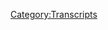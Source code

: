 {{DEFAULTSORT:
    #_TRANSCRIPT_0142:March 23, 2018
}}{{Transcript
    | title         = [[142: March 23, 2018]]
    | caption       = [https://knowledgefight.libsyn.com/knowledge-fight-march-23-2018 Listen to this episode on Libsyn]
    | episodeNumber = [[142: March 23, 2018|142]]
    | length        = 01:17:03
}}

{{MessageBox
    | header     = Warning: Bot Generated Content
    | text       = This transcript was automatically generated by transcription software and likely contains many mistakes and misattributions. Please check the audio for definitive quotes, attribution, and context.
    | image      = N3yvass4myg91.webp
    | imagewidth = 50px
    | id         = warning
}}

{{TranscriptBlock
    | name      = Unknown Speaker
    | timestamp = 00:00:00.000
    | text      = Andy in Kansas, you're on the air, thanks for holding.
}}

{{TranscriptBlock
    | name      = Unknown Speaker
    | timestamp = 00:00:04.120
    | text      = Hello Alex, I'm a first time caller, I'm a huge fan, I love your work.
}}

{{TranscriptBlock
    | name      = Unknown Speaker
    | timestamp = 00:00:07.360
    | text      = I love you.
}}

{{TranscriptBlock
    | name      = Unknown Speaker
    | timestamp = 00:00:07.860
    | text      = Hey everybody, welcome back to Knowledge Fight, I'm Dan, sitting in as a replacement Jordan today
}}

{{TranscriptBlock
    | name      = Unknown Speaker
    | timestamp = 00:00:12.720
    | text      = while Jordan is off in California on vacation.
}}

{{TranscriptBlock
    | name      = Unknown Speaker
    | timestamp = 00:00:15.599
    | text      = Matt Riggs.
}}

{{TranscriptBlock
    | name      = Unknown Speaker
    | timestamp = 00:00:16.320
    | text      = Hello!
}}

{{TranscriptBlock
    | name      = Unknown Speaker
    | timestamp = 00:00:17.120
    | text      = Welcome back to the show, Matt.
}}

{{TranscriptBlock
    | name      = Unknown Speaker
    | timestamp = 00:00:18.239
    | text      = Thank you, it's been a while.
}}

{{TranscriptBlock
    | name      = Unknown Speaker
    | timestamp = 00:00:19.839
    | text      = It has, good to have you back.
}}

{{TranscriptBlock
    | name      = Unknown Speaker
    | timestamp = 00:00:21.359
    | text      = Let me ask you, have you learned anything about Alex Jones since you've been on last?
}}

{{TranscriptBlock
    | name      = Unknown Speaker
    | timestamp = 00:00:26.320
    | text      = Just stuff that's been in the news.
}}

{{TranscriptBlock
    | name      = Unknown Speaker
    | timestamp = 00:00:28.000
    | text      = Sure, sure.
}}

{{TranscriptBlock
    | name      = Unknown Speaker
    | timestamp = 00:00:28.960
    | text      = I haven't been watching the show as much lately.
}}

{{TranscriptBlock
    | name      = Unknown Speaker
    | timestamp = 00:00:31.039
    | text      = So it's safe to say that I know a lot about Alex Jones and you still know very little about him.
}}

{{TranscriptBlock
    | name      = Unknown Speaker
    | timestamp = 00:00:36.159
    | text      = Yeah, I don't know if I've told you this, I've told other people this,
}}

{{TranscriptBlock
    | name      = Unknown Speaker
    | timestamp = 00:00:39.280
    | text      = every time that I have been here I usually leave sad.
}}

{{TranscriptBlock
    | name      = Unknown Speaker
    | timestamp = 00:00:42.000
    | text      = Yeah, and this time might be no different.
}}

{{TranscriptBlock
    | name      = Unknown Speaker
    | timestamp = 00:00:44.719
    | text      = That is something that is one of the, and I get this from listeners sometimes too,
}}

{{TranscriptBlock
    | name      = Unknown Speaker
    | timestamp = 00:00:50.079
    | text      = like, I like the show but this is depressing.
}}

{{TranscriptBlock
    | name      = Unknown Speaker
    | timestamp = 00:00:53.759
    | text      = Yeah, it's sad.
}}

{{TranscriptBlock
    | name      = Unknown Speaker
    | timestamp = 00:00:55.039
    | text      = Yeah, I know, sorry.
}}

{{TranscriptBlock
    | name      = Unknown Speaker
    | timestamp = 00:00:57.039
    | text      = It's not so much him, because I know that he's just in the vein of like a Rush Limbaugh or
}}

{{TranscriptBlock
    | name      = Unknown Speaker
    | timestamp = 00:01:00.799
    | text      = whatever, he's just a character spouting nonsense so he can make money.
}}

{{TranscriptBlock
    | name      = Unknown Speaker
    | timestamp = 00:01:03.840
    | text      = Yeah, more or less.
}}

{{TranscriptBlock
    | name      = Unknown Speaker
    | timestamp = 00:01:05.040
    | text      = But it's the people that are out there that believe it.
}}

{{TranscriptBlock
    | name      = Unknown Speaker
    | timestamp = 00:01:08.079
    | text      = Like, I knew a guy that believed that he's no longer with us,
}}

{{TranscriptBlock
    | name      = Unknown Speaker
    | timestamp = 00:01:11.200
    | text      = and there's no conspiracy, he just died.
}}

{{TranscriptBlock
    | name      = Unknown Speaker
    | timestamp = 00:01:13.920
    | text      = Eh?
}}

{{TranscriptBlock
    | name      = Unknown Speaker
    | timestamp = 00:01:14.560
    | text      = As far as I know.
}}

{{TranscriptBlock
    | name      = Unknown Speaker
    | timestamp = 00:01:15.200
    | text      = Eh?
}}

{{TranscriptBlock
    | name      = Unknown Speaker
    | timestamp = 00:01:16.079
    | text      = But he'd put up like Infowars stickers and stuff and had one on his car and whatnot.
}}

{{TranscriptBlock
    | name      = Unknown Speaker
    | timestamp = 00:01:22.239
    | text      = Because there's a war on for your mind.
}}

{{TranscriptBlock
    | name      = Unknown Speaker
    | timestamp = 00:01:25.120
    | text      = Okay, you can have it.
}}

{{TranscriptBlock
    | name      = Unknown Speaker
    | timestamp = 00:01:26.159
    | text      = Yeah, that does bum me out too.
}}

{{TranscriptBlock
    | name      = Unknown Speaker
    | timestamp = 00:01:28.480
    | text      = It's something that I struggle with, but you know, you got to keep moving forward.
}}

{{TranscriptBlock
    | name      = Unknown Speaker
    | timestamp = 00:01:35.439
    | text      = I think that there's plenty of stuff that's at least...
}}

{{TranscriptBlock
    | name      = Unknown Speaker
    | timestamp = 00:01:40.000
    | text      = I can't make an argument that this is fun at all.
}}

{{TranscriptBlock
    | name      = Unknown Speaker
    | timestamp = 00:01:42.560
    | text      = Yeah, well you do it a lot.
}}

{{TranscriptBlock
    | name      = Unknown Speaker
    | timestamp = 00:01:45.120
    | text      = The older I get, the more I'm kind of like, I don't really care what happens,
}}

{{TranscriptBlock
    | name      = Unknown Speaker
    | timestamp = 00:01:47.840
    | text      = I'll just find my little pillow and whatever's going on and just until I die.
}}

{{TranscriptBlock
    | name      = Unknown Speaker
    | timestamp = 00:01:52.319
    | text      = Sure.
}}

{{TranscriptBlock
    | name      = Unknown Speaker
    | timestamp = 00:01:52.799
    | text      = Yeah.
}}

{{TranscriptBlock
    | name      = Unknown Speaker
    | timestamp = 00:01:53.200
    | text      = So whenever the shit comes, you'll just take a nap and go out with the world.
}}

{{TranscriptBlock
    | name      = Unknown Speaker
    | timestamp = 00:01:58.159
    | text      = Whoever, I'll put a hand up.
}}

{{TranscriptBlock
    | name      = Unknown Speaker
    | timestamp = 00:01:59.680
    | text      = Whatever, it's fine.
}}

{{TranscriptBlock
    | name      = Unknown Speaker
    | timestamp = 00:02:00.719
    | text      = I don't care.
}}

{{TranscriptBlock
    | name      = Unknown Speaker
    | timestamp = 00:02:01.599
    | text      = Yeah, anyway.
}}

{{TranscriptBlock
    | name      = Unknown Speaker
    | timestamp = 00:02:03.120
    | text      = What am I going to change?
}}

{{TranscriptBlock
    | name      = Unknown Speaker
    | timestamp = 00:02:04.640
    | text      = Well, I mean, I think you can...
}}

{{TranscriptBlock
    | name      = Unknown Speaker
    | timestamp = 00:02:06.480
    | text      = I don't know what you can change, I hope.
}}

{{TranscriptBlock
    | name      = Unknown Speaker
    | timestamp = 00:02:08.960
    | text      = I hope you can...
}}

{{TranscriptBlock
    | name      = Unknown Speaker
    | timestamp = 00:02:09.840
    | text      = I mean, look, here's the deal.
}}

{{TranscriptBlock
    | name      = Unknown Speaker
    | timestamp = 00:02:11.520
    | text      = It's the children's job now.
}}

{{TranscriptBlock
    | name      = Unknown Speaker
    | timestamp = 00:02:13.759
    | text      = I will say that I had a thought and then I lost it.
}}

{{TranscriptBlock
    | name      = Unknown Speaker
    | timestamp = 00:02:17.439
    | text      = Cool.
}}

{{TranscriptBlock
    | name      = Unknown Speaker
    | timestamp = 00:02:17.680
    | text      = Which is always good.
}}

{{TranscriptBlock
    | name      = Unknown Speaker
    | timestamp = 00:02:18.560
    | text      = All right, well I have a thought that I'm not going to lose,
}}

{{TranscriptBlock
    | name      = Unknown Speaker
    | timestamp = 00:02:20.479
    | text      = and that is I'd like to give a shout out to a new donor.
}}

{{TranscriptBlock
    | name      = Unknown Speaker
    | timestamp = 00:02:23.199
    | text      = A new policy wonk joined up with the team and we very much appreciate...
}}

{{TranscriptBlock
    | name      = Unknown Speaker
    | timestamp = 00:02:26.240
    | text      = Thank you so much out there, Mike C.
}}

{{TranscriptBlock
    | name      = Unknown Speaker
    | timestamp = 00:02:29.360
    | text      = I'm a policy wonk.
}}

{{TranscriptBlock
    | name      = Unknown Speaker
    | timestamp = 00:02:30.639
    | text      = Thank you.
}}

{{TranscriptBlock
    | name      = Unknown Speaker
    | timestamp = 00:02:31.360
    | text      = We appreciate it very much.
}}

{{TranscriptBlock
    | name      = Unknown Speaker
    | timestamp = 00:02:32.879
    | text      = If you'd like to become a policy wonk yourself,
}}

{{TranscriptBlock
    | name      = Unknown Speaker
    | timestamp = 00:02:34.560
    | text      = you can go to our website, knowledgefight.com, click the support the show button,
}}

{{TranscriptBlock
    | name      = Unknown Speaker
    | timestamp = 00:02:38.960
    | text      = and then you'll be a policy wonk.
}}

{{TranscriptBlock
    | name      = Unknown Speaker
    | timestamp = 00:02:40.479
    | text      = Do it.
}}

{{TranscriptBlock
    | name      = Unknown Speaker
    | timestamp = 00:02:40.800
    | text      = It's a simple deal.
}}

{{TranscriptBlock
    | name      = Unknown Speaker
    | timestamp = 00:02:41.759
    | text      = It's that easy.
}}

{{TranscriptBlock
    | name      = Unknown Speaker
    | timestamp = 00:02:42.960
    | text      = I know I've got a lot of friends that support the show.
}}

{{TranscriptBlock
    | name      = Unknown Speaker
    | timestamp = 00:02:45.120
    | text      = It's great.
}}

{{TranscriptBlock
    | name      = Unknown Speaker
    | timestamp = 00:02:45.840
    | text      = Financially.
}}

{{TranscriptBlock
    | name      = Unknown Speaker
    | timestamp = 00:02:46.560
    | text      = Is that right?
}}

{{TranscriptBlock
    | name      = Unknown Speaker
    | timestamp = 00:02:47.199
    | text      = I don't know if you do.
}}

{{TranscriptBlock
    | name      = Unknown Speaker
    | timestamp = 00:02:48.240
    | text      = No, I just guessed I had some.
}}

{{TranscriptBlock
    | name      = Unknown Speaker
    | timestamp = 00:02:50.000
    | text      = I don't think so.
}}

{{TranscriptBlock
    | name      = Unknown Speaker
    | timestamp = 00:02:50.879
    | text      = None of the people that know?
}}

{{TranscriptBlock
    | name      = Unknown Speaker
    | timestamp = 00:02:52.560
    | text      = No, maybe a couple, but it's mostly people we've never met.
}}

{{TranscriptBlock
    | name      = Unknown Speaker
    | timestamp = 00:02:56.639
    | text      = Well, you're my friend now.
}}

{{TranscriptBlock
    | name      = Unknown Speaker
    | timestamp = 00:02:58.159
    | text      = Yeah, it's pretty cool.
}}

{{TranscriptBlock
    | name      = Unknown Speaker
    | timestamp = 00:02:59.599
    | text      = Something that's not very cool is Alex Jones' behavior on this episode we're going to be
}}

{{TranscriptBlock
    | name      = Unknown Speaker
    | timestamp = 00:03:03.599
    | text      = talking about today.
}}

{{TranscriptBlock
    | name      = Unknown Speaker
    | timestamp = 00:03:04.240
    | text      = What?
}}

{{TranscriptBlock
    | name      = Unknown Speaker
    | timestamp = 00:03:05.039
    | text      = You're kidding me.
}}

{{TranscriptBlock
    | name      = Unknown Speaker
    | timestamp = 00:03:06.159
    | text      = I thought it was maybe he took a day off and just showed YouTube clips.
}}

{{TranscriptBlock
    | name      = Unknown Speaker
    | timestamp = 00:03:09.520
    | text      = Nope.
}}

{{TranscriptBlock
    | name      = Unknown Speaker
    | timestamp = 00:03:10.319
    | text      = We're going over today, Friday's episode, March 23rd, 2018.
}}

{{TranscriptBlock
    | name      = Unknown Speaker
    | timestamp = 00:03:15.680
    | text      = Yeah, and it's the end of last week, and I usually try and move on to this week.
}}

{{TranscriptBlock
    | name      = Unknown Speaker
    | timestamp = 00:03:23.840
    | text      = This episode's coming out on Monday, and I don't want to dwell in the past of last week,
}}

{{TranscriptBlock
    | name      = Unknown Speaker
    | timestamp = 00:03:28.719
    | text      = but there's enough important news that had come out that I think it's relevant.
}}

{{TranscriptBlock
    | name      = Unknown Speaker
    | timestamp = 00:03:31.840
    | text      = Can I ask you this?
}}

{{TranscriptBlock
    | name      = Unknown Speaker
    | timestamp = 00:03:32.639
    | text      = Because I don't keep up with Alex Jones, but I do keep up with the news.
}}

{{TranscriptBlock
    | name      = Unknown Speaker
    | timestamp = 00:03:36.080
    | text      = How much is he still talking about?
}}

{{TranscriptBlock
    | name      = Unknown Speaker
    | timestamp = 00:03:38.080
    | text      = Yeah.
}}

{{TranscriptBlock
    | name      = Unknown Speaker
    | timestamp = 00:03:39.120
    | text      = People in the chat room like to know what the novelty beverage is.
}}

{{TranscriptBlock
    | name      = Unknown Speaker
    | timestamp = 00:03:42.560
    | text      = It's sparkling ice mountain black cherry.
}}

{{TranscriptBlock
    | name      = Unknown Speaker
    | timestamp = 00:03:44.960
    | text      = I don't like it.
}}

{{TranscriptBlock
    | name      = Unknown Speaker
    | timestamp = 00:03:47.039
    | text      = Should I have given that away now?
}}

{{TranscriptBlock
    | name      = Unknown Speaker
    | timestamp = 00:03:48.159
    | text      = I don't know.
}}

{{TranscriptBlock
    | name      = Unknown Speaker
    | timestamp = 00:03:49.360
    | text      = I hope to like it by the end of the bottle.
}}

{{TranscriptBlock
    | name      = Unknown Speaker
    | timestamp = 00:03:50.960
    | text      = You and Jordan are anti-ice mountain, and I do not like it.
}}

{{TranscriptBlock
    | name      = Unknown Speaker
    | timestamp = 00:03:54.479
    | text      = First of all, I enjoy their regular water.
}}

{{TranscriptBlock
    | name      = Unknown Speaker
    | timestamp = 00:03:56.240
    | text      = I just, I'm not a fan of the fizzy water.
}}

{{TranscriptBlock
    | name      = Unknown Speaker
    | timestamp = 00:03:58.400
    | text      = That's fine.
}}

{{TranscriptBlock
    | name      = Unknown Speaker
    | timestamp = 00:03:58.879
    | text      = Anyway, how much is he still like a big shill for Trump?
}}

{{TranscriptBlock
    | name      = Unknown Speaker
    | timestamp = 00:04:02.080
    | text      = Oh, a hundred percent.
}}

{{TranscriptBlock
    | name      = Unknown Speaker
    | timestamp = 00:04:03.199
    | text      = So this whole Stormy Daniels and all this other stuff are just globalists?
}}

{{TranscriptBlock
    | name      = Unknown Speaker
    | timestamp = 00:04:05.520
    | text      = Stormy Daniels will not come up, but yes, that is his position,
}}

{{TranscriptBlock
    | name      = Unknown Speaker
    | timestamp = 00:04:08.240
    | text      = that it's the globalists attacking him and what have you.
}}

{{TranscriptBlock
    | name      = Unknown Speaker
    | timestamp = 00:04:10.400
    | text      = Yeah, he did make a video that came out on Saturday over the weekend,
}}

{{TranscriptBlock
    | name      = Unknown Speaker
    | timestamp = 00:04:17.040
    | text      = where he pretends that he's turning on Trump because he signed the omnibus spending bill.
}}

{{TranscriptBlock
    | name      = Unknown Speaker
    | timestamp = 00:04:22.800
    | text      = Everybody hates him now.
}}

{{TranscriptBlock
    | name      = Unknown Speaker
    | timestamp = 00:04:23.839
    | text      = But it's just Alex being like, oh,
}}

{{TranscriptBlock
    | name      = Unknown Speaker
    | timestamp = 00:04:26.160
    | text      = let's turn on Trump instead of the globalists to really respond.
}}

{{TranscriptBlock
    | name      = Unknown Speaker
    | timestamp = 00:04:29.759
    | text      = I'm like, all right.
}}

{{TranscriptBlock
    | name      = Unknown Speaker
    | timestamp = 00:04:30.319
    | text      = Also, he's mocking more of like the Fox News and the alters then.
}}

{{TranscriptBlock
    | name      = Unknown Speaker
    | timestamp = 00:04:33.839
    | text      = Yes.
}}

{{TranscriptBlock
    | name      = Unknown Speaker
    | timestamp = 00:04:34.639
    | text      = He's sort of given them a little bit of the business.
}}

{{TranscriptBlock
    | name      = Unknown Speaker
    | timestamp = 00:04:37.199
    | text      = I appreciate any glimpse of reality that those people want to show.
}}

{{TranscriptBlock
    | name      = Unknown Speaker
    | timestamp = 00:04:41.120
    | text      = Like when Tucker Carlson was like, when Trump was like,
}}

{{TranscriptBlock
    | name      = Unknown Speaker
    | timestamp = 00:04:44.240
    | text      = well, let's just take their guns and then deal with it later.
}}

{{TranscriptBlock
    | name      = Unknown Speaker
    | timestamp = 00:04:46.800
    | text      = And he's like, if Obama said that, we'd all be really mad.
}}

{{TranscriptBlock
    | name      = Unknown Speaker
    | timestamp = 00:04:49.680
    | text      = I'm like, what?
}}

{{TranscriptBlock
    | name      = Unknown Speaker
    | timestamp = 00:04:51.519
    | text      = Have you not heard every person say that for the last year and a half?
}}

{{TranscriptBlock
    | name      = Unknown Speaker
    | timestamp = 00:04:55.279
    | text      = Alex, his take on that was that it's a Machiavellian move
}}

{{TranscriptBlock
    | name      = Unknown Speaker
    | timestamp = 00:04:58.800
    | text      = trying to lure people into the open in order to shut down gun registration and gun laws.
}}

{{TranscriptBlock
    | name      = Unknown Speaker
    | timestamp = 00:05:04.720
    | text      = I've been in writers rooms. These guys are good.
}}

{{TranscriptBlock
    | name      = Unknown Speaker
    | timestamp = 00:05:07.360
    | text      = They're pretty good.
}}

{{TranscriptBlock
    | name      = Unknown Speaker
    | timestamp = 00:05:08.000
    | text      = Yeah.
}}

{{TranscriptBlock
    | name      = Unknown Speaker
    | timestamp = 00:05:08.639
    | text      = The sort of ability to do backflips with reality.
}}

{{TranscriptBlock
    | name      = Unknown Speaker
    | timestamp = 00:05:13.360
    | text      = But you know what?
}}

{{TranscriptBlock
    | name      = Unknown Speaker
    | timestamp = 00:05:14.319
    | text      = In a writers room, you might also have someone pitching impressions,
}}

{{TranscriptBlock
    | name      = Unknown Speaker
    | timestamp = 00:05:17.600
    | text      = like if it's a comedy show.
}}

{{TranscriptBlock
    | name      = Unknown Speaker
    | timestamp = 00:05:18.800
    | text      = Oh, no.
}}

{{TranscriptBlock
    | name      = Unknown Speaker
    | timestamp = 00:05:19.360
    | text      = And here's an out of context drop from today's show that shows some of that.
}}

{{TranscriptBlock
    | name      = Unknown Speaker
    | timestamp = 00:05:23.759
    | text      = And all the games they play.
}}

{{TranscriptBlock
    | name      = Unknown Speaker
    | timestamp = 00:05:25.839
    | text      = Bernie Sanders.
}}

{{TranscriptBlock
    | name      = Unknown Speaker
    | timestamp = 00:05:30.480
    | text      = I don't be like Venezuela.
}}

{{TranscriptBlock
    | name      = Unknown Speaker
    | timestamp = 00:05:31.600
    | text      = All right, I said I'd go to your calls. I apologize.
}}

{{TranscriptBlock
    | name      = Unknown Speaker
    | timestamp = 00:05:34.720
    | text      = All right.
}}

{{TranscriptBlock
    | name      = Unknown Speaker
    | timestamp = 00:05:35.519
    | text      = In like kind of the beginning and end, we're good.
}}

{{TranscriptBlock
    | name      = Unknown Speaker
    | timestamp = 00:05:37.920
    | text      = The weird, oh, it was weird.
}}

{{TranscriptBlock
    | name      = Unknown Speaker
    | timestamp = 00:05:40.560
    | text      = Yeah, we just like to catalog every time he breaks out his Bernie Sanders impression.
}}

{{TranscriptBlock
    | name      = Unknown Speaker
    | timestamp = 00:05:44.879
    | text      = It's very important.
}}

{{TranscriptBlock
    | name      = Unknown Speaker
    | timestamp = 00:05:46.480
    | text      = So today, like I said, there's big news that happened on Thursday,
}}

{{TranscriptBlock
    | name      = Unknown Speaker
    | timestamp = 00:05:50.079
    | text      = and that's why the Friday show is sort of important to cover.
}}

{{TranscriptBlock
    | name      = Unknown Speaker
    | timestamp = 00:05:52.160
    | text      = There's no booze in this, right?
}}

{{TranscriptBlock
    | name      = Unknown Speaker
    | timestamp = 00:05:53.120
    | text      = No, no, it's just water.
}}

{{TranscriptBlock
    | name      = Unknown Speaker
    | timestamp = 00:05:54.079
    | text      = Kind of weird when he has an aftertaste of booze.
}}

{{TranscriptBlock
    | name      = Unknown Speaker
    | timestamp = 00:05:56.160
    | text      = Nope, that might be just your perceptions.
}}

{{TranscriptBlock
    | name      = Unknown Speaker
    | timestamp = 00:05:58.480
    | text      = Ah, you will be stone cold sober at the end of this.
}}

{{TranscriptBlock
    | name      = Unknown Speaker
    | timestamp = 00:06:02.639
    | text      = So what happened on Thursday, I think that is most important,
}}

{{TranscriptBlock
    | name      = Unknown Speaker
    | timestamp = 00:06:06.160
    | text      = is that they announced that H.R. McMaster was going to be out as National Security Advisor.
}}

{{TranscriptBlock
    | name      = Unknown Speaker
    | timestamp = 00:06:11.680
    | text      = He was going to be replaced with John Bolton.
}}

{{TranscriptBlock
    | name      = Unknown Speaker
    | timestamp = 00:06:14.079
    | text      = And this should be a big red flag for Alex.
}}

{{TranscriptBlock
    | name      = Unknown Speaker
    | timestamp = 00:06:17.680
    | text      = This should be a very like, I'm out kind of moment,
}}

{{TranscriptBlock
    | name      = Unknown Speaker
    | timestamp = 00:06:20.399
    | text      = because John Bolton is a notorious warmonger.
}}

{{TranscriptBlock
    | name      = Unknown Speaker
    | timestamp = 00:06:24.240
    | text      = He is someone who is very in favor of the Iraq war.
}}

{{TranscriptBlock
    | name      = Unknown Speaker
    | timestamp = 00:06:27.040
    | text      = He is someone who helped push that through fake intelligence.
}}

{{TranscriptBlock
    | name      = Unknown Speaker
    | timestamp = 00:06:31.439
    | text      = He's also still in favor of the Iraq war,
}}

{{TranscriptBlock
    | name      = Unknown Speaker
    | timestamp = 00:06:34.319
    | text      = and has kind of very publicly made the argument that
}}

{{TranscriptBlock
    | name      = Unknown Speaker
    | timestamp = 00:06:39.040
    | text      = the problem was we didn't stay there long enough,
}}

{{TranscriptBlock
    | name      = Unknown Speaker
    | timestamp = 00:06:41.839
    | text      = we weren't aggressive enough.
}}

{{TranscriptBlock
    | name      = Unknown Speaker
    | timestamp = 00:06:43.360
    | text      = Yeah, his president said the opposite while he was running for president.
}}

{{TranscriptBlock
    | name      = Unknown Speaker
    | timestamp = 00:06:47.040
    | text      = You mean Donald Trump?
}}

{{TranscriptBlock
    | name      = Unknown Speaker
    | timestamp = 00:06:47.839
    | text      = Yeah.
}}

{{TranscriptBlock
    | name      = Unknown Speaker
    | timestamp = 00:06:48.160
    | text      = Yeah, yeah.
}}

{{TranscriptBlock
    | name      = Unknown Speaker
    | timestamp = 00:06:48.800
    | text      = It's very counter...
}}

{{TranscriptBlock
    | name      = Unknown Speaker
    | timestamp = 00:06:52.079
    | text      = And the other thing that's alarming is that
}}

{{TranscriptBlock
    | name      = Unknown Speaker
    | timestamp = 00:06:55.839
    | text      = there's an article in The Intercept that just came out on Friday as well,
}}

{{TranscriptBlock
    | name      = Unknown Speaker
    | timestamp = 00:06:59.759
    | text      = after this news started to break,
}}

{{TranscriptBlock
    | name      = Unknown Speaker
    | timestamp = 00:07:02.160
    | text      = and it's discussing how John Bolton eight months ago
}}

{{TranscriptBlock
    | name      = Unknown Speaker
    | timestamp = 00:07:07.040
    | text      = gave a speech to a group of Iranian exile people
}}

{{TranscriptBlock
    | name      = Unknown Speaker
    | timestamp = 00:07:12.480
    | text      = called the People's Mujahideen.
}}

{{TranscriptBlock
    | name      = Unknown Speaker
    | timestamp = 00:07:17.360
    | text      = Some people, namely John Bolton,
}}

{{TranscriptBlock
    | name      = Unknown Speaker
    | timestamp = 00:07:19.920
    | text      = believe that they're a viable alternative to the regime that is in power in Iran.
}}

{{TranscriptBlock
    | name      = Unknown Speaker
    | timestamp = 00:07:25.120
    | text      = Oh.
}}

{{TranscriptBlock
    | name      = Unknown Speaker
    | timestamp = 00:07:25.920
    | text      = And he basically told them that the Iranian revolution,
}}

{{TranscriptBlock
    | name      = Unknown Speaker
    | timestamp = 00:07:32.319
    | text      = Ayatollah Khomeini's revolution in 1979 will not last till its 40th birthday,
}}

{{TranscriptBlock
    | name      = Unknown Speaker
    | timestamp = 00:07:37.680
    | text      = which would be the beginning of 2019.
}}

{{TranscriptBlock
    | name      = Unknown Speaker
    | timestamp = 00:07:40.480
    | text      = Yeah.
}}

{{TranscriptBlock
    | name      = Unknown Speaker
    | timestamp = 00:07:40.959
    | text      = So that is sort of him telling this Iranian separatist group
}}

{{TranscriptBlock
    | name      = Unknown Speaker
    | timestamp = 00:07:45.279
    | text      = that we're going to topple them by the end of 2018.
}}

{{TranscriptBlock
    | name      = Unknown Speaker
    | timestamp = 00:07:49.199
    | text      = So Alex shouldn't be thrilled with any of this.
}}

{{TranscriptBlock
    | name      = Unknown Speaker
    | timestamp = 00:07:51.360
    | text      = No.
}}

{{TranscriptBlock
    | name      = Unknown Speaker
    | timestamp = 00:07:51.680
    | text      = You know, he should be very against,
}}

{{TranscriptBlock
    | name      = Unknown Speaker
    | timestamp = 00:07:53.199
    | text      = because he always talks about, I don't like nation-building,
}}

{{TranscriptBlock
    | name      = Unknown Speaker
    | timestamp = 00:07:56.399
    | text      = I think we should stay out of other people's business.
}}

{{TranscriptBlock
    | name      = Unknown Speaker
    | timestamp = 00:07:59.600
    | text      = And now we have someone going in as a national security advisor
}}

{{TranscriptBlock
    | name      = Unknown Speaker
    | timestamp = 00:08:02.800
    | text      = who's clearly in favor of war with Iran, among other places.
}}

{{TranscriptBlock
    | name      = Unknown Speaker
    | timestamp = 00:08:06.959
    | text      = I like SimCity.
}}

{{TranscriptBlock
    | name      = Unknown Speaker
    | timestamp = 00:08:08.160
    | text      = SimCity's great.
}}

{{TranscriptBlock
    | name      = Unknown Speaker
    | timestamp = 00:08:08.959
    | text      = But I don't like nation-building.
}}

{{TranscriptBlock
    | name      = Unknown Speaker
    | timestamp = 00:08:10.240
    | text      = No, no, city-building.
}}

{{TranscriptBlock
    | name      = Unknown Speaker
    | timestamp = 00:08:11.839
    | text      = Or a rollercoaster park.
}}

{{TranscriptBlock
    | name      = Unknown Speaker
    | timestamp = 00:08:13.519
    | text      = Do you have a tycoon?
}}

{{TranscriptBlock
    | name      = Unknown Speaker
    | timestamp = 00:08:14.480
    | text      = Sure, I'll do that.
}}

{{TranscriptBlock
    | name      = Unknown Speaker
    | timestamp = 00:08:15.439
    | text      = Are you an Iranian regime tycoon?
}}

{{TranscriptBlock
    | name      = Unknown Speaker
    | timestamp = 00:08:17.199
    | text      = I'd love to send that over there.
}}

{{TranscriptBlock
    | name      = Unknown Speaker
    | timestamp = 00:08:19.120
    | text      = Sure.
}}

{{TranscriptBlock
    | name      = Unknown Speaker
    | timestamp = 00:08:19.360
    | text      = So you might be surprised to hear Alex Jones' take on John Bolton.
}}

{{TranscriptBlock
    | name      = Unknown Speaker
    | timestamp = 00:08:22.800
    | text      = I'm not surprised by anything.
}}

{{TranscriptBlock
    | name      = Unknown Speaker
    | timestamp = 00:08:24.480
    | text      = Nah.
}}

{{TranscriptBlock
    | name      = Unknown Speaker
    | timestamp = 00:08:24.959
    | text      = Because they're all just bullshit artists now.
}}

{{TranscriptBlock
    | name      = Unknown Speaker
    | timestamp = 00:08:26.959
    | text      = Of course, of course.
}}

{{TranscriptBlock
    | name      = Unknown Speaker
    | timestamp = 00:08:28.560
    | text      = We've got Roger Stone popping in to give us his take on
}}

{{TranscriptBlock
    | name      = Unknown Speaker
    | timestamp = 00:08:33.120
    | text      = Donald Trump's new national security advisor, Mr. Bolton,
}}

{{TranscriptBlock
    | name      = Unknown Speaker
    | timestamp = 00:08:40.960
    | text      = who a lot of people really don't like, including myself.
}}

{{TranscriptBlock
    | name      = Unknown Speaker
    | timestamp = 00:08:44.879
    | text      = Good start.
}}

{{TranscriptBlock
    | name      = Unknown Speaker
    | timestamp = 00:08:45.519
    | text      = Because he still pushes the failed Iraq war and other things like that.
}}

{{TranscriptBlock
    | name      = Unknown Speaker
    | timestamp = 00:08:48.799
    | text      = But the word is on Bolton, he knows all the connections.
}}

{{TranscriptBlock
    | name      = Unknown Speaker
    | timestamp = 00:08:54.799
    | text      = He knows all the players in the State Department, in the UN, in the Pentagon,
}}

{{TranscriptBlock
    | name      = Unknown Speaker
    | timestamp = 00:09:00.320
    | text      = and that he will be an apparatchik or a tool, an effective munchkin,
}}

{{TranscriptBlock
    | name      = Unknown Speaker
    | timestamp = 00:09:09.360
    | text      = to use his words, to carry out the policies that the president wants carried out.
}}

{{TranscriptBlock
    | name      = Unknown Speaker
    | timestamp = 00:09:14.159
    | text      = And then he won't sit there and leak information.
}}

{{TranscriptBlock
    | name      = Unknown Speaker
    | timestamp = 00:09:16.879
    | text      = Cool, cool, cool.
}}

{{TranscriptBlock
    | name      = Unknown Speaker
    | timestamp = 00:09:17.679
    | text      = Cool.
}}

{{TranscriptBlock
    | name      = Unknown Speaker
    | timestamp = 00:09:18.320
    | text      = So this is just Roger Stone telling Alex what, like,
}}

{{TranscriptBlock
    | name      = Unknown Speaker
    | timestamp = 00:09:21.279
    | text      = alright, here's the talking point, and Alex running with it.
}}

{{TranscriptBlock
    | name      = Unknown Speaker
    | timestamp = 00:09:23.840
    | text      = That's basically what's going on.
}}

{{TranscriptBlock
    | name      = Unknown Speaker
    | timestamp = 00:09:25.279
    | text      = When will people realize that the person leaking the information
}}

{{TranscriptBlock
    | name      = Unknown Speaker
    | timestamp = 00:09:28.240
    | text      = is the guy that some of the country elected as president?
}}

{{TranscriptBlock
    | name      = Unknown Speaker
    | timestamp = 00:09:31.519
    | text      = He's the one that, he can't stop telling his friends everything,
}}

{{TranscriptBlock
    | name      = Unknown Speaker
    | timestamp = 00:09:34.480
    | text      = and that's how the information's getting announced.
}}

{{TranscriptBlock
    | name      = Unknown Speaker
    | timestamp = 00:09:36.320
    | text      = Yeah, it seems like that might be part of the game.
}}

{{TranscriptBlock
    | name      = Unknown Speaker
    | timestamp = 00:09:39.279
    | text      = Yeah.
}}

{{TranscriptBlock
    | name      = Unknown Speaker
    | timestamp = 00:09:39.679
    | text      = Uh, you know, hey, why don't you tell people this,
}}

{{TranscriptBlock
    | name      = Unknown Speaker
    | timestamp = 00:09:42.000
    | text      = and then I'll complain about somebody telling people this.
}}

{{TranscriptBlock
    | name      = Unknown Speaker
    | timestamp = 00:09:44.240
    | text      = And then we can change the news cycle instead of things that are legit.
}}

{{TranscriptBlock
    | name      = Unknown Speaker
    | timestamp = 00:09:47.039
    | text      = Exactly. There'll be, uh, there'll be, uh, sort of palace intrigue
}}

{{TranscriptBlock
    | name      = Unknown Speaker
    | timestamp = 00:09:50.639
    | text      = and who's snitching on who, uh, games being played instead of, uh, important issues.
}}

{{TranscriptBlock
    | name      = Unknown Speaker
    | timestamp = 00:09:56.639
    | text      = So that, you'll notice Alex uses the word apparatchik in there.
}}

{{TranscriptBlock
    | name      = Unknown Speaker
    | timestamp = 00:10:00.799
    | text      = I did, I don't know what that means.
}}

{{TranscriptBlock
    | name      = Unknown Speaker
    | timestamp = 00:10:02.559
    | text      = Basically, it's just a functionary, a tool, like, uh, I will use you as an instrument of my will.
}}

{{TranscriptBlock
    | name      = Unknown Speaker
    | timestamp = 00:10:08.320
    | text      = Okay.
}}

{{TranscriptBlock
    | name      = Unknown Speaker
    | timestamp = 00:10:09.120
    | text      = And it's only interesting because it's a word that's very specific,
}}

{{TranscriptBlock
    | name      = Unknown Speaker
    | timestamp = 00:10:12.080
    | text      = and Alex uses it later when talking with Roger Stone,
}}

{{TranscriptBlock
    | name      = Unknown Speaker
    | timestamp = 00:10:14.960
    | text      = and it's clear that that's a Roger Stone word. He's just repeating.
}}

{{TranscriptBlock
    | name      = Unknown Speaker
    | timestamp = 00:10:18.320
    | text      = Yeah.
}}

{{TranscriptBlock
    | name      = Unknown Speaker
    | timestamp = 00:10:18.879
    | text      = But be that as it may.
}}

{{TranscriptBlock
    | name      = Unknown Speaker
    | timestamp = 00:10:20.000
    | text      = I don't mind that. I feel like the president should use people that way.
}}

{{TranscriptBlock
    | name      = Unknown Speaker
    | timestamp = 00:10:23.519
    | text      = Like, bring people that have strengths to use them in their apparatchik ways.
}}

{{TranscriptBlock
    | name      = Unknown Speaker
    | timestamp = 00:10:29.840
    | text      = Sure, but that's not what's going to go on. That's, that's not what's going to happen.
}}

{{TranscriptBlock
    | name      = Unknown Speaker
    | timestamp = 00:10:33.440
    | text      = It's going to be a disaster.
}}

{{TranscriptBlock
    | name      = Unknown Speaker
    | timestamp = 00:10:34.720
    | text      = Because Halliburton needs more money.
}}

{{TranscriptBlock
    | name      = Unknown Speaker
    | timestamp = 00:10:36.080
    | text      = But that also might be what Trump's agenda is, and Alex's might be,
}}

{{TranscriptBlock
    | name      = Unknown Speaker
    | timestamp = 00:10:40.000
    | text      = uh, blissfully, uh, obtuse about that.
}}

{{TranscriptBlock
    | name      = Unknown Speaker
    | timestamp = 00:10:43.440
    | text      = He might be willingly obtuse about the idea that, like,
}}

{{TranscriptBlock
    | name      = Unknown Speaker
    | timestamp = 00:10:46.320
    | text      = oh wait, he's bringing, he's bringing this guy in to, to, you know, get his thing done.
}}

{{TranscriptBlock
    | name      = Unknown Speaker
    | timestamp = 00:10:53.039
    | text      = If you're bringing in John Bolton, it's pretty clear what your thing is.
}}

{{TranscriptBlock
    | name      = Unknown Speaker
    | timestamp = 00:10:56.639
    | text      = Uh huh.
}}

{{TranscriptBlock
    | name      = Unknown Speaker
    | timestamp = 00:10:57.519
    | text      = Uh, but, you know, hey, McMaster is a leaker. He's leaking stuff.
}}

{{TranscriptBlock
    | name      = Unknown Speaker
    | timestamp = 00:11:02.000
    | text      = Sure.
}}

{{TranscriptBlock
    | name      = Unknown Speaker
    | timestamp = 00:11:02.559
    | text      = And in this next clip, Alex explains how McMaster sealed his own fate.
}}

{{TranscriptBlock
    | name      = Unknown Speaker
    | timestamp = 00:11:07.279
    | text      = The fact that he, the word is he's the leaker
}}

{{TranscriptBlock
    | name      = Unknown Speaker
    | timestamp = 00:11:09.039
    | text      = on Siva staff, Kelly saying, don't congratulate Putin.
}}

{{TranscriptBlock
    | name      = Unknown Speaker
    | timestamp = 00:11:15.679
    | text      = And then Trump being president again, going into when he wants to,
}}

{{TranscriptBlock
    | name      = Unknown Speaker
    | timestamp = 00:11:20.159
    | text      = Obama congratulated Putin on his election.
}}

{{TranscriptBlock
    | name      = Unknown Speaker
    | timestamp = 00:11:22.639
    | text      = You can argue he keeps himself in state power, immediate power,
}}

{{TranscriptBlock
    | name      = Unknown Speaker
    | timestamp = 00:11:25.679
    | text      = that political power. So people believe in him and vote for him.
}}

{{TranscriptBlock
    | name      = Unknown Speaker
    | timestamp = 00:11:31.279
    | text      = But it's, it's, they don't call the communist Chinese dictator a dictator when he is appointed
}}

{{TranscriptBlock
    | name      = Unknown Speaker
    | timestamp = 00:11:37.279
    | text      = by the communist party and now for life or life, he had them make him a dictator
}}

{{TranscriptBlock
    | name      = Unknown Speaker
    | timestamp = 00:11:43.360
    | text      = and even stripped their powers. So the media won't call him a dictator.
}}

{{TranscriptBlock
    | name      = Unknown Speaker
    | timestamp = 00:11:48.559
    | text      = Cover of all the papers, all the papers this weekend when his vice president became
}}

{{TranscriptBlock
    | name      = Unknown Speaker
    | timestamp = 00:11:52.159
    | text      = co-dictator, they said, oh, he was elected.
}}

{{TranscriptBlock
    | name      = Unknown Speaker
    | timestamp = 00:11:55.360
    | text      = And you'd read the whole article and never tell you by the Politburo, by the central committee.
}}

{{TranscriptBlock
    | name      = Unknown Speaker
    | timestamp = 00:12:02.720
    | text      = So little things like that get in my head.
}}

{{TranscriptBlock
    | name      = Unknown Speaker
    | timestamp = 00:12:05.360
    | text      = It's not about defending Putin or saying he's perfect.
}}

{{TranscriptBlock
    | name      = Unknown Speaker
    | timestamp = 00:12:07.840
    | text      = I'm just tired of the lies. Vladimir Putin is not a dictator.
}}

{{TranscriptBlock
    | name      = Unknown Speaker
    | timestamp = 00:12:13.919
    | text      = A strong man. Yes.
}}

{{TranscriptBlock
    | name      = Unknown Speaker
    | timestamp = 00:12:16.559
    | text      = I love the strong man.
}}

{{TranscriptBlock
    | name      = Unknown Speaker
    | timestamp = 00:12:19.279
    | text      = Had to throw that in at the end.
}}

{{TranscriptBlock
    | name      = Unknown Speaker
    | timestamp = 00:12:22.320
    | text      = Would he have been saying this two years ago?
}}

{{TranscriptBlock
    | name      = Unknown Speaker
    | timestamp = 00:12:24.240
    | text      = What do you mean?
}}

{{TranscriptBlock
    | name      = Unknown Speaker
    | timestamp = 00:12:24.879
    | text      = About Putin?
}}

{{TranscriptBlock
    | name      = Unknown Speaker
    | timestamp = 00:12:26.000
    | text      = Yeah. Two years ago. Yeah.
}}

{{TranscriptBlock
    | name      = Unknown Speaker
    | timestamp = 00:12:27.120
    | text      = Cause he was still super pro Putin maybe five years ago.
}}

{{TranscriptBlock
    | name      = Unknown Speaker
    | timestamp = 00:12:29.840
    | text      = No, I do not believe so.
}}

{{TranscriptBlock
    | name      = Unknown Speaker
    | timestamp = 00:12:31.919
    | text      = But pre Trump, he was pro Putin.
}}

{{TranscriptBlock
    | name      = Unknown Speaker
    | timestamp = 00:12:33.919
    | text      = Uh, well, in our 2015 investigation, uh, into why Alex joined team Trump, uh, we found,
}}

{{TranscriptBlock
    | name      = Unknown Speaker
    | timestamp = 00:12:40.879
    | text      = uh, uh, concurrent, very strong pro Putin sentiments.
}}

{{TranscriptBlock
    | name      = Unknown Speaker
    | timestamp = 00:12:45.600
    | text      = And I'm not sure where they came from. Cause he was pretty Russophobic for quite a while.
}}

{{TranscriptBlock
    | name      = Unknown Speaker
    | timestamp = 00:12:50.240
    | text      = Um, and, and I'm saying that, uh, Obama, uh, congratulated Putin.
}}

{{TranscriptBlock
    | name      = Unknown Speaker
    | timestamp = 00:12:55.279
    | text      = He did privately.
}}

{{TranscriptBlock
    | name      = Unknown Speaker
    | timestamp = 00:12:57.200
    | text      = Yes.
}}

{{TranscriptBlock
    | name      = Unknown Speaker
    | timestamp = 00:12:57.759
    | text      = But also that was in 2012. That was a very different time.
}}

{{TranscriptBlock
    | name      = Unknown Speaker
    | timestamp = 00:13:00.960
    | text      = Yeah, I agree with that.
}}

{{TranscriptBlock
    | name      = Unknown Speaker
    | timestamp = 00:13:01.600
    | text      = The world was a little bit different. Uh, there wasn't the whole Crimean crisis happening yet.
}}

{{TranscriptBlock
    | name      = Unknown Speaker
    | timestamp = 00:13:06.559
    | text      = There wasn't very clear evidence of, uh, hacking elections and what have you.
}}

{{TranscriptBlock
    | name      = Unknown Speaker
    | timestamp = 00:13:10.799
    | text      = Yeah.
}}

{{TranscriptBlock
    | name      = Unknown Speaker
    | timestamp = 00:13:11.120
    | text      = Um, so that, that's kind of, that kind of falls flat and the game of like,
}}

{{TranscriptBlock
    | name      = Unknown Speaker
    | timestamp = 00:13:15.919
    | text      = Hey, why doesn't anyone call the Chinese guy a dictator?
}}

{{TranscriptBlock
    | name      = Unknown Speaker
    | timestamp = 00:13:18.399
    | text      = Why you got to point the finger?
}}

{{TranscriptBlock
    | name      = Unknown Speaker
    | timestamp = 00:13:19.679
    | text      = Like, well, we can call, we can point the finger at both.
}}

{{TranscriptBlock
    | name      = Unknown Speaker
    | timestamp = 00:13:22.080
    | text      = We can do that.
}}

{{TranscriptBlock
    | name      = Unknown Speaker
    | timestamp = 00:13:23.360
    | text      = We can say that.
}}

{{TranscriptBlock
    | name      = Unknown Speaker
    | timestamp = 00:13:24.480
    | text      = Sure.
}}

{{TranscriptBlock
    | name      = Unknown Speaker
    | timestamp = 00:13:26.240
    | text      = I got no problem. I'll do it right now.
}}

{{TranscriptBlock
    | name      = Unknown Speaker
    | timestamp = 00:13:28.080
    | text      = Point.
}}

{{TranscriptBlock
    | name      = Unknown Speaker
    | timestamp = 00:13:28.799
    | text      = Hope you're watching both of you.
}}

{{TranscriptBlock
    | name      = Unknown Speaker
    | timestamp = 00:13:30.159
    | text      = Yeah, that's right.
}}

{{TranscriptBlock
    | name      = Unknown Speaker
    | timestamp = 00:13:32.159
    | text      = Xi Jinping.
}}

{{TranscriptBlock
    | name      = Unknown Speaker
    | timestamp = 00:13:34.159
    | text      = Look at that. I'm not that informed.
}}

{{TranscriptBlock
    | name      = Unknown Speaker
    | timestamp = 00:13:36.320
    | text      = Uh, so in this next clip, uh, we can get to something that you are a little bit informed.
}}

{{TranscriptBlock
    | name      = Unknown Speaker
    | timestamp = 00:13:41.120
    | text      = Should I start yelling? I feel like I should start yelling.
}}

{{TranscriptBlock
    | name      = Unknown Speaker
    | timestamp = 00:13:43.120
    | text      = You could yell at any point you like, but, uh,
}}

{{TranscriptBlock
    | name      = Unknown Speaker
    | timestamp = 00:13:45.679
    | text      = What am I doing?
}}

{{TranscriptBlock
    | name      = Unknown Speaker
    | timestamp = 00:13:47.360
    | text      = Oh no.
}}

{{TranscriptBlock
    | name      = Unknown Speaker
    | timestamp = 00:13:48.480
    | text      = Now Jordan's going to think that's an impression.
}}

{{TranscriptBlock
    | name      = Unknown Speaker
    | timestamp = 00:13:50.240
    | text      = Yeah, it is.
}}

{{TranscriptBlock
    | name      = Unknown Speaker
    | timestamp = 00:13:51.360
    | text      = Oh boy.
}}

{{TranscriptBlock
    | name      = Unknown Speaker
    | timestamp = 00:13:52.000
    | text      = Of you.
}}

{{TranscriptBlock
    | name      = Unknown Speaker
    | timestamp = 00:13:53.039
    | text      = Um, we'll get, now we're going to get to something that was a little more familiar to you.
}}

{{TranscriptBlock
    | name      = Unknown Speaker
    | timestamp = 00:13:57.919
    | text      = And that, uh, is Alex is mad about, uh, some comedy figures because, uh,
}}

{{TranscriptBlock
    | name      = Unknown Speaker
    | timestamp = 00:14:04.879
    | text      = he thinks that they're coming at him inappropriately.
}}

{{TranscriptBlock
    | name      = Unknown Speaker
    | timestamp = 00:14:07.919
    | text      = I don't know.
}}

{{TranscriptBlock
    | name      = Unknown Speaker
    | timestamp = 00:14:08.240
    | text      = We'll see what you think about it.
}}

{{TranscriptBlock
    | name      = Unknown Speaker
    | timestamp = 00:14:09.200
    | text      = Okay.
}}

{{TranscriptBlock
    | name      = Unknown Speaker
    | timestamp = 00:14:10.240
    | text      = There's been a new sickening attack by Stephen Colbert and the main star,
}}

{{TranscriptBlock
    | name      = Unknown Speaker
    | timestamp = 00:14:18.720
    | text      = stupid Hollywood term of Silicon Valley.
}}

{{TranscriptBlock
    | name      = Unknown Speaker
    | timestamp = 00:14:22.480
    | text      = Misrepresenting what I said about Silicon Valley.
}}

{{TranscriptBlock
    | name      = Unknown Speaker
    | timestamp = 00:14:24.480
    | text      = What I said, I think I even went shooting with that guy once with, with Mike judge.
}}

{{TranscriptBlock
    | name      = Unknown Speaker
    | timestamp = 00:14:28.399
    | text      = I think, I think I met that guy as if I was attacking him personally.
}}

{{TranscriptBlock
    | name      = Unknown Speaker
    | timestamp = 00:14:31.759
    | text      = I thought he meant Thomas Middleditch.
}}

{{TranscriptBlock
    | name      = Unknown Speaker
    | timestamp = 00:14:33.679
    | text      = Thomas Middleditch.
}}

{{TranscriptBlock
    | name      = Unknown Speaker
    | timestamp = 00:14:36.639
    | text      = That's even a real name.
}}

{{TranscriptBlock
    | name      = Unknown Speaker
    | timestamp = 00:14:38.639
    | text      = I was pointing out that the cover of the magazine,
}}

{{TranscriptBlock
    | name      = Unknown Speaker
    | timestamp = 00:14:42.639
    | text      = talk about the triumph of beta males was global as propaganda.
}}

{{TranscriptBlock
    | name      = Unknown Speaker
    | timestamp = 00:14:48.159
    | text      = So can they always just turn everything around that, oh, I'm attacking the poor actor.
}}

{{TranscriptBlock
    | name      = Unknown Speaker
    | timestamp = 00:14:52.320
    | text      = No, I was attacking the push of beta males.
}}

{{TranscriptBlock
    | name      = Unknown Speaker
    | timestamp = 00:14:55.679
    | text      = Ah, okay.
}}

{{TranscriptBlock
    | name      = Unknown Speaker
    | timestamp = 00:14:58.639
    | text      = So there was a magazine cover with the cast of Silicon Valley on it.
}}

{{TranscriptBlock
    | name      = Unknown Speaker
    | timestamp = 00:15:01.919
    | text      = Vanity Fair, I believe.
}}

{{TranscriptBlock
    | name      = Unknown Speaker
    | timestamp = 00:15:02.879
    | text      = Uh, and it's, uh, Alex is it real stuck up in his crawl, uh, because he believes that
}}

{{TranscriptBlock
    | name      = Unknown Speaker
    | timestamp = 00:15:07.919
    | text      = it has to do with making it cool that, uh, dudes are becoming pussies, uh, as he would say.
}}

{{TranscriptBlock
    | name      = Unknown Speaker
    | timestamp = 00:15:13.840
    | text      = And, uh, Thomas Middleditch went on Colbert and they kind of made fun of that idea.
}}

{{TranscriptBlock
    | name      = Unknown Speaker
    | timestamp = 00:15:19.440
    | text      = Alex is furious.
}}

{{TranscriptBlock
    | name      = Unknown Speaker
    | timestamp = 00:15:20.799
    | text      = Yeah, he's going to talk more about this so we can leave that aside for now,
}}

{{TranscriptBlock
    | name      = Unknown Speaker
    | timestamp = 00:15:25.440
    | text      = unless you have any immediate responses.
}}

{{TranscriptBlock
    | name      = Unknown Speaker
    | timestamp = 00:15:27.440
    | text      = Well, I just know he's very anti Jordan Klepper.
}}

{{TranscriptBlock
    | name      = Unknown Speaker
    | timestamp = 00:15:30.399
    | text      = Uh, I heard some of that, uh, he's really, he doesn't like being made fun of, sounds like.
}}

{{TranscriptBlock
    | name      = Unknown Speaker
    | timestamp = 00:15:36.240
    | text      = He's a little bit of a, he's a little sensitive.
}}

{{TranscriptBlock
    | name      = Unknown Speaker
    | timestamp = 00:15:39.279
    | text      = Yeah, there's no doubt about that.
}}

{{TranscriptBlock
    | name      = Unknown Speaker
    | timestamp = 00:15:40.559
    | text      = But what's interesting to me that I find the most fascinating is that whenever he gets made fun of,
}}

{{TranscriptBlock
    | name      = Unknown Speaker
    | timestamp = 00:15:46.080
    | text      = he creates a fake version of what people are making fun of and then gets mad about that.
}}

{{TranscriptBlock
    | name      = Unknown Speaker
    | timestamp = 00:15:50.639
    | text      = Yeah.
}}

{{TranscriptBlock
    | name      = Unknown Speaker
    | timestamp = 00:15:51.120
    | text      = Instead of like, just being like, you hurt my feelings, which is really what he's manifesting.
}}

{{TranscriptBlock
    | name      = Unknown Speaker
    | timestamp = 00:15:55.600
    | text      = Sure.
}}

{{TranscriptBlock
    | name      = Unknown Speaker
    | timestamp = 00:15:56.080
    | text      = There's, uh, there's just a, uh, a childish way to it.
}}

{{TranscriptBlock
    | name      = Unknown Speaker
    | timestamp = 00:15:59.519
    | text      = Um, but I don't know.
}}

{{TranscriptBlock
    | name      = Unknown Speaker
    | timestamp = 00:16:01.519
    | text      = Do you think Thomas Middleditch is a fake name?
}}

{{TranscriptBlock
    | name      = Unknown Speaker
    | timestamp = 00:16:03.600
    | text      = No, no, I don't.
}}

{{TranscriptBlock
    | name      = Unknown Speaker
    | timestamp = 00:16:06.639
    | text      = I don't know why you would pick that if that's your name.
}}

{{TranscriptBlock
    | name      = Unknown Speaker
    | timestamp = 00:16:08.720
    | text      = I checked his, uh, IMDB page, his, uh, Wikipedia page.
}}

{{TranscriptBlock
    | name      = Unknown Speaker
    | timestamp = 00:16:12.240
    | text      = It says his name is Thomas Middleditch.
}}

{{TranscriptBlock
    | name      = Unknown Speaker
    | timestamp = 00:16:14.399
    | text      = Yeah.
}}

{{TranscriptBlock
    | name      = Unknown Speaker
    | timestamp = 00:16:14.799
    | text      = I know that he came up in Chicago and that was his name when he was here before he was on TV.
}}

{{TranscriptBlock
    | name      = Unknown Speaker
    | timestamp = 00:16:21.120
    | text      = I don't know.
}}

{{TranscriptBlock
    | name      = Unknown Speaker
    | timestamp = 00:16:22.480
    | text      = I got a strong feeling that that may be his real name.
}}

{{TranscriptBlock
    | name      = Unknown Speaker
    | timestamp = 00:16:25.840
    | text      = It seems like all indications are that his name is actually.
}}

{{TranscriptBlock
    | name      = Unknown Speaker
    | timestamp = 00:16:29.840
    | text      = What is it with Chicago people making fun of Alex Jones?
}}

{{TranscriptBlock
    | name      = Unknown Speaker
    | timestamp = 00:16:32.159
    | text      = You got Klepper came out of Chicago.
}}

{{TranscriptBlock
    | name      = Unknown Speaker
    | timestamp = 00:16:33.840
    | text      = I didn't know that came out of Chicago.
}}

{{TranscriptBlock
    | name      = Unknown Speaker
    | timestamp = 00:16:36.080
    | text      = You got Middleditch, Dan Friesen, Jordan Holmes.
}}

{{TranscriptBlock
    | name      = Unknown Speaker
    | timestamp = 00:16:39.679
    | text      = I think we have an aversion to bullshit.
}}

{{TranscriptBlock
    | name      = Unknown Speaker
    | timestamp = 00:16:42.000
    | text      = Yeah.
}}

{{TranscriptBlock
    | name      = Unknown Speaker
    | timestamp = 00:16:42.320
    | text      = And, uh, Alex is a pretty, pretty, he's one of the larger voices of bullshit.
}}

{{TranscriptBlock
    | name      = Unknown Speaker
    | timestamp = 00:16:48.240
    | text      = Uh, we just can't take it.
}}

{{TranscriptBlock
    | name      = Unknown Speaker
    | timestamp = 00:16:49.759
    | text      = I've been meaning to ask you what your take was on the opposition with Jordan Klepper.
}}

{{TranscriptBlock
    | name      = Unknown Speaker
    | timestamp = 00:16:53.200
    | text      = Cause he's not doing exactly what you're doing, but he's, I mean, he's sort of mocking some
}}

{{TranscriptBlock
    | name      = Unknown Speaker
    | timestamp = 00:16:58.240
    | text      = of the people that you're mocking and whatnot.
}}

{{TranscriptBlock
    | name      = Unknown Speaker
    | timestamp = 00:17:00.480
    | text      = Yeah.
}}

{{TranscriptBlock
    | name      = Unknown Speaker
    | timestamp = 00:17:00.960
    | text      = I think that they, it's hit and miss as any of those types of shows are, you know, with
}}

{{TranscriptBlock
    | name      = Unknown Speaker
    | timestamp = 00:17:05.839
    | text      = the satire that they're doing.
}}

{{TranscriptBlock
    | name      = Unknown Speaker
    | timestamp = 00:17:07.680
    | text      = Uh, some of it's been really.
}}

{{TranscriptBlock
    | name      = Unknown Speaker
    | timestamp = 00:17:08.880
    | text      = Tim Baltz is very funny.
}}

{{TranscriptBlock
    | name      = Unknown Speaker
    | timestamp = 00:17:10.160
    | text      = I haven't seen much of him on there, but I do love his work.
}}

{{TranscriptBlock
    | name      = Unknown Speaker
    | timestamp = 00:17:13.039
    | text      = So, uh, well, I, I think that there's a, I think that there's some pieces that hit and
}}

{{TranscriptBlock
    | name      = Unknown Speaker
    | timestamp = 00:17:17.759
    | text      = some that kind of missed the point.
}}

{{TranscriptBlock
    | name      = Unknown Speaker
    | timestamp = 00:17:20.079
    | text      = Uh, but I think generally, I don't know if there's enough to make a show out of, uh,
}}

{{TranscriptBlock
    | name      = Unknown Speaker
    | timestamp = 00:17:26.799
    | text      = necessarily without getting a little stale because some of the, a lot of the desk pieces
}}

{{TranscriptBlock
    | name      = Unknown Speaker
    | timestamp = 00:17:31.359
    | text      = that I've seen that have been posted as YouTube videos, I'm like, eh, right.
}}

{{TranscriptBlock
    | name      = Unknown Speaker
    | timestamp = 00:17:34.960
    | text      = I get the game that's going on.
}}

{{TranscriptBlock
    | name      = Unknown Speaker
    | timestamp = 00:17:37.359
    | text      = Eh, you can make fun of him yelling a bit.
}}

{{TranscriptBlock
    | name      = Unknown Speaker
    | timestamp = 00:17:41.039
    | text      = I think too, that you open up the possibility of like playing into his hands a tiny bit.
}}

{{TranscriptBlock
    | name      = Unknown Speaker
    | timestamp = 00:17:47.039
    | text      = Okay.
}}

{{TranscriptBlock
    | name      = Unknown Speaker
    | timestamp = 00:17:47.519
    | text      = Because when you have a dedicated show on comedy central, that's about him, he's got
}}

{{TranscriptBlock
    | name      = Unknown Speaker
    | timestamp = 00:17:52.799
    | text      = to be like, they're dedicating millions of dollars to attacking me.
}}

{{TranscriptBlock
    | name      = Unknown Speaker
    | timestamp = 00:17:57.440
    | text      = I must be right.
}}

{{TranscriptBlock
    | name      = Unknown Speaker
    | timestamp = 00:17:58.559
    | text      = Sure.
}}

{{TranscriptBlock
    | name      = Unknown Speaker
    | timestamp = 00:17:59.119
    | text      = That sort of thing.
}}

{{TranscriptBlock
    | name      = Unknown Speaker
    | timestamp = 00:17:59.839
    | text      = Oh, wow.
}}

{{TranscriptBlock
    | name      = Unknown Speaker
    | timestamp = 00:18:00.240
    | text      = I didn't think about it that way.
}}

{{TranscriptBlock
    | name      = Unknown Speaker
    | timestamp = 00:18:01.279
    | text      = There's a complicated, uh, there's a weird way that Alex's brain works that I think
}}

{{TranscriptBlock
    | name      = Unknown Speaker
    | timestamp = 00:18:08.160
    | text      = a lot of people don't understand.
}}

{{TranscriptBlock
    | name      = Unknown Speaker
    | timestamp = 00:18:09.759
    | text      = And I think the most scathing attack that can come from him, like at him, is from, uh,
}}

{{TranscriptBlock
    | name      = Unknown Speaker
    | timestamp = 00:18:16.640
    | text      = a bedroom, quite frankly.
}}

{{TranscriptBlock
    | name      = Unknown Speaker
    | timestamp = 00:18:18.240
    | text      = I think that that's because we don't have any, uh, we don't have comedy central money
}}

{{TranscriptBlock
    | name      = Unknown Speaker
    | timestamp = 00:18:22.400
    | text      = behind us.
}}

{{TranscriptBlock
    | name      = Unknown Speaker
    | timestamp = 00:18:23.279
    | text      = Not yet.
}}

{{TranscriptBlock
    | name      = Unknown Speaker
    | timestamp = 00:18:23.680
    | text      = No Soros money or anything like that.
}}

{{TranscriptBlock
    | name      = Unknown Speaker
    | timestamp = 00:18:26.000
    | text      = This is just.
}}

{{TranscriptBlock
    | name      = Unknown Speaker
    | timestamp = 00:18:26.799
    | text      = Wait, hold on.
}}

{{TranscriptBlock
    | name      = Unknown Speaker
    | timestamp = 00:18:27.359
    | text      = I, I was told I was getting a check from George Soros to be on this show.
}}

{{TranscriptBlock
    | name      = Unknown Speaker
    | timestamp = 00:18:30.720
    | text      = No, no, no, no, no.
}}

{{TranscriptBlock
    | name      = Unknown Speaker
    | timestamp = 00:18:32.640
    | text      = You're getting a George Foreman check.
}}

{{TranscriptBlock
    | name      = Unknown Speaker
    | timestamp = 00:18:34.400
    | text      = Oh, that's fun.
}}

{{TranscriptBlock
    | name      = Unknown Speaker
    | timestamp = 00:18:35.200
    | text      = You're getting a Foreman grill.
}}

{{TranscriptBlock
    | name      = Unknown Speaker
    | timestamp = 00:18:36.160
    | text      = But it's signed to his son.
}}

{{TranscriptBlock
    | name      = Unknown Speaker
    | timestamp = 00:18:38.480
    | text      = We get a care package from George Foremanos.
}}

{{TranscriptBlock
    | name      = Unknown Speaker
    | timestamp = 00:18:42.720
    | text      = That would be really fun.
}}

{{TranscriptBlock
    | name      = Unknown Speaker
    | timestamp = 00:18:43.839
    | text      = Yeah.
}}

{{TranscriptBlock
    | name      = Unknown Speaker
    | timestamp = 00:18:44.319
    | text      = I'd take a grill to get all the juices out of my meat.
}}

{{TranscriptBlock
    | name      = Unknown Speaker
    | timestamp = 00:18:47.519
    | text      = Yeah.
}}

{{TranscriptBlock
    | name      = Unknown Speaker
    | timestamp = 00:18:48.319
    | text      = So, uh, we, we get, uh, in this next clip, uh, we get a little bit more insight into
}}

{{TranscriptBlock
    | name      = Unknown Speaker
    | timestamp = 00:18:54.400
    | text      = the, uh, Bolton narrative and we see, uh, clearly that it's coming from Roger Stone.
}}

{{TranscriptBlock
    | name      = Unknown Speaker
    | timestamp = 00:18:59.839
    | text      = Uh, and then we also get a little bit of insight into Roger Stone's relationship with John
}}

{{TranscriptBlock
    | name      = Unknown Speaker
    | timestamp = 00:19:04.400
    | text      = Bolton.
}}

{{TranscriptBlock
    | name      = Unknown Speaker
    | timestamp = 00:19:04.799
    | text      = Well, what about Roger?
}}

{{TranscriptBlock
    | name      = Unknown Speaker
    | timestamp = 00:19:05.759
    | text      = Do you think Roger Stone's going down?
}}

{{TranscriptBlock
    | name      = Unknown Speaker
    | timestamp = 00:19:07.440
    | text      = We'll get to that in a minute.
}}

{{TranscriptBlock
    | name      = Unknown Speaker
    | timestamp = 00:19:08.319
    | text      = Okay.
}}

{{TranscriptBlock
    | name      = Unknown Speaker
    | timestamp = 00:19:08.559
    | text      = Very good.
}}

{{TranscriptBlock
    | name      = Unknown Speaker
    | timestamp = 00:19:09.759
    | text      = Roger Stone is friends with, um, the new national security advisor, good friends with him.
}}

{{TranscriptBlock
    | name      = Unknown Speaker
    | timestamp = 00:19:15.039
    | text      = They drink whiskey and play poker together for 30 years.
}}

{{TranscriptBlock
    | name      = Unknown Speaker
    | timestamp = 00:19:18.640
    | text      = So he'll, he'll be giving us his take on him.
}}

{{TranscriptBlock
    | name      = Unknown Speaker
    | timestamp = 00:19:20.640
    | text      = He likes Bolton and he says Bolton is an apparatchik and that means he will follow Trump's orders
}}

{{TranscriptBlock
    | name      = Unknown Speaker
    | timestamp = 00:19:28.799
    | text      = and will not leak in his dog, like in his loyalty.
}}

{{TranscriptBlock
    | name      = Unknown Speaker
    | timestamp = 00:19:33.039
    | text      = So that's the case, even though I disagree with some of Boyle's views, uh, then I trust
}}

{{TranscriptBlock
    | name      = Unknown Speaker
    | timestamp = 00:19:37.200
    | text      = the president.
}}

{{TranscriptBlock
    | name      = Unknown Speaker
    | timestamp = 00:19:38.079
    | text      = So he's, uh, he mentions Boyle there.
}}

{{TranscriptBlock
    | name      = Unknown Speaker
    | timestamp = 00:19:40.000
    | text      = That's another guy he has on.
}}

{{TranscriptBlock
    | name      = Unknown Speaker
    | timestamp = 00:19:41.839
    | text      = They spell apparatchik, right?
}}

{{TranscriptBlock
    | name      = Unknown Speaker
    | timestamp = 00:19:43.200
    | text      = Not even close.
}}

{{TranscriptBlock
    | name      = Unknown Speaker
    | timestamp = 00:19:43.920
    | text      = I don't believe.
}}

{{TranscriptBlock
    | name      = Unknown Speaker
    | timestamp = 00:19:44.559
    | text      = No.
}}

{{TranscriptBlock
    | name      = Unknown Speaker
    | timestamp = 00:19:44.880
    | text      = Uh, he has a guy on Francis Boyle who's a professor who's anti Bolton and they talk
}}

{{TranscriptBlock
    | name      = Unknown Speaker
    | timestamp = 00:19:51.440
    | text      = about, uh, Bolton for a little bit, but then Alex sort of just keeps repeating Roger Stone's
}}

{{TranscriptBlock
    | name      = Unknown Speaker
    | timestamp = 00:19:56.400
    | text      = kind of line.
}}

{{TranscriptBlock
    | name      = Unknown Speaker
    | timestamp = 00:19:57.039
    | text      = Okay.
}}

{{TranscriptBlock
    | name      = Unknown Speaker
    | timestamp = 00:19:57.440
    | text      = And then they decided like, yeah, fuck it.
}}

{{TranscriptBlock
    | name      = Unknown Speaker
    | timestamp = 00:19:59.200
    | text      = Let's just talk about how we both don't like Hillary Clinton.
}}

{{TranscriptBlock
    | name      = Unknown Speaker
    | timestamp = 00:20:01.680
    | text      = Oh, yay.
}}

{{TranscriptBlock
    | name      = Unknown Speaker
    | timestamp = 00:20:02.559
    | text      = It's kind of in the table.
}}

{{TranscriptBlock
    | name      = Unknown Speaker
    | timestamp = 00:20:03.759
    | text      = Yeah.
}}

{{TranscriptBlock
    | name      = Unknown Speaker
    | timestamp = 00:20:04.000
    | text      = It's kind of a disaster.
}}

{{TranscriptBlock
    | name      = Unknown Speaker
    | timestamp = 00:20:05.200
    | text      = But then you have, you have this, uh, Roger says he's an apparatchik, which just gets
}}

{{TranscriptBlock
    | name      = Unknown Speaker
    | timestamp = 00:20:10.240
    | text      = back to like, Oh, this is where the narrative is coming from.
}}

{{TranscriptBlock
    | name      = Unknown Speaker
    | timestamp = 00:20:12.640
    | text      = He doesn't have a T.
}}

{{TranscriptBlock
    | name      = Unknown Speaker
    | timestamp = 00:20:14.079
    | text      = What's up?
}}

{{TranscriptBlock
    | name      = Unknown Speaker
    | timestamp = 00:20:14.720
    | text      = Apparatchit.
}}

{{TranscriptBlock
    | name      = Unknown Speaker
    | timestamp = 00:20:15.920
    | text      = Oh, interesting.
}}

{{TranscriptBlock
    | name      = Unknown Speaker
    | timestamp = 00:20:17.759
    | text      = I guess so.
}}

{{TranscriptBlock
    | name      = Unknown Speaker
    | timestamp = 00:20:18.559
    | text      = Sorry.
}}

{{TranscriptBlock
    | name      = Unknown Speaker
    | timestamp = 00:20:19.039
    | text      = All right.
}}

{{TranscriptBlock
    | name      = Unknown Speaker
    | timestamp = 00:20:19.680
    | text      = Well, that's news to all of us.
}}

{{TranscriptBlock
    | name      = Unknown Speaker
    | timestamp = 00:20:22.000
    | text      = Um, uh, and then where does the narrative come from?
}}

{{TranscriptBlock
    | name      = Unknown Speaker
    | timestamp = 00:20:24.400
    | text      = Roger Stone who drinks whiskey and plays poker with, uh, John Bolton for the last 30 years.
}}

{{TranscriptBlock
    | name      = Unknown Speaker
    | timestamp = 00:20:30.240
    | text      = He's a honest guy.
}}

{{TranscriptBlock
    | name      = Unknown Speaker
    | timestamp = 00:20:31.599
    | text      = Yeah.
}}

{{TranscriptBlock
    | name      = Unknown Speaker
    | timestamp = 00:20:31.839
    | text      = It seems like he'd be a very unbiased source of like a character reference for, uh, for
}}

{{TranscriptBlock
    | name      = Unknown Speaker
    | timestamp = 00:20:36.960
    | text      = this, uh, crazy war monger.
}}

{{TranscriptBlock
    | name      = Unknown Speaker
    | timestamp = 00:20:39.119
    | text      = Anytime anyone thinks something bad about Dan, just come talk to me and I'll probably
}}

{{TranscriptBlock
    | name      = Unknown Speaker
    | timestamp = 00:20:43.279
    | text      = agree with you.
}}

{{TranscriptBlock
    | name      = Unknown Speaker
    | timestamp = 00:20:43.920
    | text      = Well, no, come talk to you in 20 years if we're still friends and still, uh, I guess
}}

{{TranscriptBlock
    | name      = Unknown Speaker
    | timestamp = 00:20:49.200
    | text      = we haven't played poker in a while, but I don't enjoy your style of poker playing.
}}

{{TranscriptBlock
    | name      = Unknown Speaker
    | timestamp = 00:20:52.960
    | text      = It's fun.
}}

{{TranscriptBlock
    | name      = Unknown Speaker
    | timestamp = 00:20:53.599
    | text      = That might be why we haven't played poker in a while.
}}

{{TranscriptBlock
    | name      = Unknown Speaker
    | timestamp = 00:20:55.680
    | text      = I'm chaotic.
}}

{{TranscriptBlock
    | name      = Unknown Speaker
    | timestamp = 00:20:56.480
    | text      = I play every hand.
}}

{{TranscriptBlock
    | name      = Unknown Speaker
    | timestamp = 00:20:59.119
    | text      = I don't play every hand.
}}

{{TranscriptBlock
    | name      = Unknown Speaker
    | timestamp = 00:21:00.160
    | text      = I'm just playing most hands.
}}

{{TranscriptBlock
    | name      = Unknown Speaker
    | timestamp = 00:21:01.680
    | text      = I mostly play bad hands.
}}

{{TranscriptBlock
    | name      = Unknown Speaker
    | timestamp = 00:21:04.000
    | text      = I don't have any interest in like, uh, the goddamn joker out there playing hands.
}}

{{TranscriptBlock
    | name      = Unknown Speaker
    | timestamp = 00:21:07.920
    | text      = I don't have any interest in like a queen 10, but you give me a two five.
}}

{{TranscriptBlock
    | name      = Unknown Speaker
    | timestamp = 00:21:11.519
    | text      = We're talking, we're talking to sneak attack, baby.
}}

{{TranscriptBlock
    | name      = Unknown Speaker
    | timestamp = 00:21:14.079
    | text      = I hate it.
}}

{{TranscriptBlock
    | name      = Unknown Speaker
    | timestamp = 00:21:15.039
    | text      = I hate anyone that goes all in on the first hand of a $10 game.
}}

{{TranscriptBlock
    | name      = Unknown Speaker
    | timestamp = 00:21:17.759
    | text      = I don't think I do that.
}}

{{TranscriptBlock
    | name      = Unknown Speaker
    | timestamp = 00:21:19.200
    | text      = Burrows does.
}}

{{TranscriptBlock
    | name      = Unknown Speaker
    | timestamp = 00:21:20.000
    | text      = Oh, okay.
}}

{{TranscriptBlock
    | name      = Unknown Speaker
    | timestamp = 00:21:20.799
    | text      = That's a, that's a complaint directed to Nate Burrows.
}}

{{TranscriptBlock
    | name      = Unknown Speaker
    | timestamp = 00:21:23.200
    | text      = If you're watching the Burrows, fucking stop it.
}}

{{TranscriptBlock
    | name      = Unknown Speaker
    | timestamp = 00:21:25.359
    | text      = Uh, some, uh, yeah, sure.
}}

{{TranscriptBlock
    | name      = Unknown Speaker
    | timestamp = 00:21:27.200
    | text      = I'm sure he's watching.
}}

{{TranscriptBlock
    | name      = Unknown Speaker
    | timestamp = 00:21:28.240
    | text      = Uh, so in this next clip, uh, this weekend, uh, they had the March for Our Lives.
}}

{{TranscriptBlock
    | name      = Unknown Speaker
    | timestamp = 00:21:33.839
    | text      = They did.
}}

{{TranscriptBlock
    | name      = Unknown Speaker
    | timestamp = 00:21:34.480
    | text      = A very successful March, uh, around the country.
}}

{{TranscriptBlock
    | name      = Unknown Speaker
    | timestamp = 00:21:38.319
    | text      = Tons and tons of people came out to protest, uh, for gun regulations and what have you.
}}

{{TranscriptBlock
    | name      = Unknown Speaker
    | timestamp = 00:21:43.680
    | text      = To be fair, I should let everyone know I am an NRA member and no, uh, you know, if, if
}}

{{TranscriptBlock
    | name      = Unknown Speaker
    | timestamp = 00:21:50.640
    | text      = that guy would have had a gun, no one would know who those kids are.
}}

{{TranscriptBlock
    | name      = Unknown Speaker
    | timestamp = 00:21:53.759
    | text      = Did you hear that?
}}

{{TranscriptBlock
    | name      = Unknown Speaker
    | timestamp = 00:21:54.559
    | text      = Yeah, I heard that argument, which is kind of callous, a little bit, uh, a little bit
}}

{{TranscriptBlock
    | name      = Unknown Speaker
    | timestamp = 00:21:59.440
    | text      = rough to hear.
}}

{{TranscriptBlock
    | name      = Unknown Speaker
    | timestamp = 00:22:00.640
    | text      = I think like, um, I think that the gun question is becoming a little bit muddied.
}}

{{TranscriptBlock
    | name      = Unknown Speaker
    | timestamp = 00:22:06.960
    | text      = Uh, I'm in, I'm strongly in favor of what these kids are pushing for and what have you,
}}

{{TranscriptBlock
    | name      = Unknown Speaker
    | timestamp = 00:22:12.160
    | text      = but I think it's very easy to get the perception that everybody wants all guns destroyed or
}}

{{TranscriptBlock
    | name      = Unknown Speaker
    | timestamp = 00:22:17.039
    | text      = all guns confiscated and I don't believe that that's necessarily the conversation that's
}}

{{TranscriptBlock
    | name      = Unknown Speaker
    | timestamp = 00:22:22.160
    | text      = happening.
}}

{{TranscriptBlock
    | name      = Unknown Speaker
    | timestamp = 00:22:22.559
    | text      = Who wants that?
}}

{{TranscriptBlock
    | name      = Unknown Speaker
    | timestamp = 00:22:23.759
    | text      = I think that people on, some people on Twitter think that that's the conversation that's
}}

{{TranscriptBlock
    | name      = Unknown Speaker
    | timestamp = 00:22:28.559
    | text      = happening.
}}

{{TranscriptBlock
    | name      = Unknown Speaker
    | timestamp = 00:22:29.039
    | text      = That's their way of pushing instead of actual having a conversation.
}}

{{TranscriptBlock
    | name      = Unknown Speaker
    | timestamp = 00:22:32.720
    | text      = That's their way of pushing back on it.
}}

{{TranscriptBlock
    | name      = Unknown Speaker
    | timestamp = 00:22:34.480
    | text      = Right, right.
}}

{{TranscriptBlock
    | name      = Unknown Speaker
    | timestamp = 00:22:35.200
    | text      = Because just last year when the Democrats had their, all their, uh, debates, no one
}}

{{TranscriptBlock
    | name      = Unknown Speaker
    | timestamp = 00:22:40.400
    | text      = ever said, let's get rid of all guns.
}}

{{TranscriptBlock
    | name      = Unknown Speaker
    | timestamp = 00:22:41.680
    | text      = They're like, uh, gun reform's fine.
}}

{{TranscriptBlock
    | name      = Unknown Speaker
    | timestamp = 00:22:44.079
    | text      = No, no.
}}

{{TranscriptBlock
    | name      = Unknown Speaker
    | timestamp = 00:22:44.559
    | text      = We still honor the second amendment.
}}

{{TranscriptBlock
    | name      = Unknown Speaker
    | timestamp = 00:22:46.160
    | text      = Right.
}}

{{TranscriptBlock
    | name      = Unknown Speaker
    | timestamp = 00:22:46.799
    | text      = And the thing is like interpretations that have been done by the, even the Supreme Court
}}

{{TranscriptBlock
    | name      = Unknown Speaker
    | timestamp = 00:22:51.279
    | text      = about the second amendment have said clearly that second amendment does allow for some
}}

{{TranscriptBlock
    | name      = Unknown Speaker
    | timestamp = 00:22:57.039
    | text      = regulation that could happen.
}}

{{TranscriptBlock
    | name      = Unknown Speaker
    | timestamp = 00:22:59.119
    | text      = Um, you know, regulating what appropriate sales of guns are and shit like that.
}}

{{TranscriptBlock
    | name      = Unknown Speaker
    | timestamp = 00:23:03.759
    | text      = Let's put Warren G on this.
}}

{{TranscriptBlock
    | name      = Unknown Speaker
    | timestamp = 00:23:04.640
    | text      = He knows how to regulate.
}}

{{TranscriptBlock
    | name      = Unknown Speaker
    | timestamp = 00:23:05.440
    | text      = Oh yeah, he does.
}}

{{TranscriptBlock
    | name      = Unknown Speaker
    | timestamp = 00:23:06.559
    | text      = Get Nate Dogg.
}}

{{TranscriptBlock
    | name      = Unknown Speaker
    | timestamp = 00:23:07.359
    | text      = Oh wait, can't, uh, rest in peace, Nate Dogg.
}}

{{TranscriptBlock
    | name      = Unknown Speaker
    | timestamp = 00:23:10.720
    | text      = Sorry bud.
}}

{{TranscriptBlock
    | name      = Unknown Speaker
    | timestamp = 00:23:11.599
    | text      = So anyway, Alex is really mad at David Hogg in particular in this episode.
}}

{{TranscriptBlock
    | name      = Unknown Speaker
    | timestamp = 00:23:17.920
    | text      = And here's a really funny clip where he complains about David Hogg and then where it goes is
}}

{{TranscriptBlock
    | name      = Unknown Speaker
    | timestamp = 00:23:23.920
    | text      = fun.
}}

{{TranscriptBlock
    | name      = Unknown Speaker
    | timestamp = 00:23:25.359
    | text      = David Hogg doesn't get attention anymore, so he's running around in tirades, cussing
}}

{{TranscriptBlock
    | name      = Unknown Speaker
    | timestamp = 00:23:30.480
    | text      = all of this, saying horrible things about me, you name it.
}}

{{TranscriptBlock
    | name      = Unknown Speaker
    | timestamp = 00:23:33.119
    | text      = We've got those clips coming up and I think he's just a wonderful person and a hero.
}}

{{TranscriptBlock
    | name      = Unknown Speaker
    | timestamp = 00:23:37.279
    | text      = So I'm not going to say anything bad about him because CNN says I'll have my, my, my
}}

{{TranscriptBlock
    | name      = Unknown Speaker
    | timestamp = 00:23:41.119
    | text      = free speech taken.
}}

{{TranscriptBlock
    | name      = Unknown Speaker
    | timestamp = 00:23:41.920
    | text      = I'm not allowed to criticize grown young men in a man's world cussing at people and
}}

{{TranscriptBlock
    | name      = Unknown Speaker
    | timestamp = 00:23:46.960
    | text      = shooting their mouths off, but we're going to play those clips coming up and I, and I
}}

{{TranscriptBlock
    | name      = Unknown Speaker
    | timestamp = 00:23:49.920
    | text      = think he has his free speech.
}}

{{TranscriptBlock
    | name      = Unknown Speaker
    | timestamp = 00:23:51.039
    | text      = I don't.
}}

{{TranscriptBlock
    | name      = Unknown Speaker
    | timestamp = 00:23:51.759
    | text      = I agree with him and I want to thank him for teaching me in America how we should behave.
}}

{{TranscriptBlock
    | name      = Unknown Speaker
    | timestamp = 00:23:56.480
    | text      = Thank you, David.
}}

{{TranscriptBlock
    | name      = Unknown Speaker
    | timestamp = 00:23:58.319
    | text      = Now, uh, before we go any further, we have a huge sale on super mail, cold press, herbs,
}}

{{TranscriptBlock
    | name      = Unknown Speaker
    | timestamp = 00:24:05.440
    | text      = and it's so funny to me that he pivots to an ad for super mail after complaining about
}}

{{TranscriptBlock
    | name      = Unknown Speaker
    | timestamp = 00:24:10.240
    | text      = how a high schooler is treating him.
}}

{{TranscriptBlock
    | name      = Unknown Speaker
    | timestamp = 00:24:13.839
    | text      = Dude, if that's what your fucking stuff does, if that's what your supplements do for
}}

{{TranscriptBlock
    | name      = Unknown Speaker
    | timestamp = 00:24:19.039
    | text      = you, that's the level of strength you can get to, then sign me up.
}}

{{TranscriptBlock
    | name      = Unknown Speaker
    | timestamp = 00:24:25.359
    | text      = Yeah.
}}

{{TranscriptBlock
    | name      = Unknown Speaker
    | timestamp = 00:24:25.839
    | text      = God damn it.
}}

{{TranscriptBlock
    | name      = Unknown Speaker
    | timestamp = 00:24:26.480
    | text      = That's a, that is a mess.
}}

{{TranscriptBlock
    | name      = Unknown Speaker
    | timestamp = 00:24:27.759
    | text      = Also, I love the presentation at the beginning of that.
}}

{{TranscriptBlock
    | name      = Unknown Speaker
    | timestamp = 00:24:30.160
    | text      = That's like, uh, he's not getting attention anymore, so he's got to lash out at me.
}}

{{TranscriptBlock
    | name      = Unknown Speaker
    | timestamp = 00:24:34.720
    | text      = He's like, legitimately that March was overflowing streets.
}}

{{TranscriptBlock
    | name      = Unknown Speaker
    | timestamp = 00:24:40.720
    | text      = Yes.
}}

{{TranscriptBlock
    | name      = Unknown Speaker
    | timestamp = 00:24:41.279
    | text      = And, and that's not just him.
}}

{{TranscriptBlock
    | name      = Unknown Speaker
    | timestamp = 00:24:43.119
    | text      = No.
}}

{{TranscriptBlock
    | name      = Unknown Speaker
    | timestamp = 00:24:43.839
    | text      = Uh, that's, uh.
}}

{{TranscriptBlock
    | name      = Unknown Speaker
    | timestamp = 00:24:45.359
    | text      = And he's going to keep getting attention while we do nothing.
}}

{{TranscriptBlock
    | name      = Unknown Speaker
    | timestamp = 00:24:47.920
    | text      = It's just, they're not going away.
}}

{{TranscriptBlock
    | name      = Unknown Speaker
    | timestamp = 00:24:49.599
    | text      = Yeah.
}}

{{TranscriptBlock
    | name      = Unknown Speaker
    | timestamp = 00:24:50.000
    | text      = That girl's gonna have long hair by the time shit gets done.
}}

{{TranscriptBlock
    | name      = Unknown Speaker
    | timestamp = 00:24:52.400
    | text      = Yeah.
}}

{{TranscriptBlock
    | name      = Unknown Speaker
    | timestamp = 00:24:52.960
    | text      = Yeah.
}}

{{TranscriptBlock
    | name      = Unknown Speaker
    | timestamp = 00:24:54.160
    | text      = The other thing too that's really funny is he's like, why is David Hogg swearing?
}}

{{TranscriptBlock
    | name      = Unknown Speaker
    | timestamp = 00:24:59.920
    | text      = And like, we've had these clips that Alex has done where he just, you goddamn motherfuckers.
}}

{{TranscriptBlock
    | name      = Unknown Speaker
    | timestamp = 00:25:07.359
    | text      = He apologizes afterwards.
}}

{{TranscriptBlock
    | name      = Unknown Speaker
    | timestamp = 00:25:10.400
    | text      = He understands that it's not appropriate to cuss.
}}

{{TranscriptBlock
    | name      = Unknown Speaker
    | timestamp = 00:25:13.039
    | text      = He plays a clip of David Hogg being interviewed, like at a dinner table.
}}

{{TranscriptBlock
    | name      = Unknown Speaker
    | timestamp = 00:25:16.480
    | text      = Like it's not a, not a professional operation at all.
}}

{{TranscriptBlock
    | name      = Unknown Speaker
    | timestamp = 00:25:19.839
    | text      = And he's just saying like, these people don't give a shit.
}}

{{TranscriptBlock
    | name      = Unknown Speaker
    | timestamp = 00:25:22.480
    | text      = You know, it's, it's conversational swearing as opposed to Alex's, uh, like eight year
}}

{{TranscriptBlock
    | name      = Unknown Speaker
    | timestamp = 00:25:28.240
    | text      = old who just learned about the word fuck where he's screaming at over the, you, you fuckity
}}

{{TranscriptBlock
    | name      = Unknown Speaker
    | timestamp = 00:25:33.039
    | text      = fuck fucks and stuff like that.
}}

{{TranscriptBlock
    | name      = Unknown Speaker
    | timestamp = 00:25:35.039
    | text      = If David Hogg had been doing that, I kinda, I'd get some criticism, but he's just swearing
}}

{{TranscriptBlock
    | name      = Unknown Speaker
    | timestamp = 00:25:40.319
    | text      = like a human swears.
}}

{{TranscriptBlock
    | name      = Unknown Speaker
    | timestamp = 00:25:41.519
    | text      = I don't understand.
}}

{{TranscriptBlock
    | name      = Unknown Speaker
    | timestamp = 00:25:42.400
    | text      = I feel like that's a thing that I don't want to put Christians on blast or like moral.
}}

{{TranscriptBlock
    | name      = Unknown Speaker
    | timestamp = 00:25:46.960
    | text      = The people that think they're the morality police, they're like, oh, I can't believe
}}

{{TranscriptBlock
    | name      = Unknown Speaker
    | timestamp = 00:25:50.559
    | text      = you would talk that way.
}}

{{TranscriptBlock
    | name      = Unknown Speaker
    | timestamp = 00:25:51.279
    | text      = I can't believe you would do this yet.
}}

{{TranscriptBlock
    | name      = Unknown Speaker
    | timestamp = 00:25:53.119
    | text      = You allow other people to get away with the worst things in the world who I'm just talking
}}

{{TranscriptBlock
    | name      = Unknown Speaker
    | timestamp = 00:25:59.440
    | text      = to Trump basically with the prostitutes and the all that kind of stuff.
}}

{{TranscriptBlock
    | name      = Unknown Speaker
    | timestamp = 00:26:03.440
    | text      = Um, I'm like, weirdly enough, I'm not that bothered by the fact that if, you know, he
}}

{{TranscriptBlock
    | name      = Unknown Speaker
    | timestamp = 00:26:08.480
    | text      = got it, he got it or whatever, but don't come at me like you're a great person and you're
}}

{{TranscriptBlock
    | name      = Unknown Speaker
    | timestamp = 00:26:13.200
    | text      = a moral person and yet you're cool with that going down.
}}

{{TranscriptBlock
    | name      = Unknown Speaker
    | timestamp = 00:26:16.079
    | text      = So I don't even think there's a moral aspect to it.
}}

{{TranscriptBlock
    | name      = Unknown Speaker
    | timestamp = 00:26:18.559
    | text      = I think that, you know, paying people off to not, you know, and then lying about that,
}}

{{TranscriptBlock
    | name      = Unknown Speaker
    | timestamp = 00:26:25.119
    | text      = that's more of, but why is he paying them off?
}}

{{TranscriptBlock
    | name      = Unknown Speaker
    | timestamp = 00:26:27.599
    | text      = Because he didn't want the evangelicals or whatever to think different of them.
}}

{{TranscriptBlock
    | name      = Unknown Speaker
    | timestamp = 00:26:31.599
    | text      = Or now there seemed to be cool with it.
}}

{{TranscriptBlock
    | name      = Unknown Speaker
    | timestamp = 00:26:34.079
    | text      = Right.
}}

{{TranscriptBlock
    | name      = Unknown Speaker
    | timestamp = 00:26:34.640
    | text      = Which makes no sense as a person that was, grew up in that kind of a church.
}}

{{TranscriptBlock
    | name      = Unknown Speaker
    | timestamp = 00:26:38.559
    | text      = No, things have changed.
}}

{{TranscriptBlock
    | name      = Unknown Speaker
    | timestamp = 00:26:39.920
    | text      = Yes.
}}

{{TranscriptBlock
    | name      = Unknown Speaker
    | timestamp = 00:26:40.480
    | text      = Uh, but, uh, earlier, I apologize for derailing the show.
}}

{{TranscriptBlock
    | name      = Unknown Speaker
    | timestamp = 00:26:44.720
    | text      = No, no, that was on the rails.
}}

{{TranscriptBlock
    | name      = Unknown Speaker
    | timestamp = 00:26:46.079
    | text      = That was still on the rails.
}}

{{TranscriptBlock
    | name      = Unknown Speaker
    | timestamp = 00:26:46.960
    | text      = I was just trying to weave back onto the, uh, the clip train.
}}

{{TranscriptBlock
    | name      = Unknown Speaker
    | timestamp = 00:26:52.000
    | text      = Um, so this next clip, we get back to, uh, the Thomas Middleditch, uh, beta male narrative.
}}

{{TranscriptBlock
    | name      = Unknown Speaker
    | timestamp = 00:26:59.119
    | text      = Okay.
}}

{{TranscriptBlock
    | name      = Unknown Speaker
    | timestamp = 00:26:59.519
    | text      = And Alex is going to try and explain what he's actually talking about.
}}

{{TranscriptBlock
    | name      = Unknown Speaker
    | timestamp = 00:27:03.920
    | text      = Does he also get the joke that computer stuff comes out in beta beforehand?
}}

{{TranscriptBlock
    | name      = Unknown Speaker
    | timestamp = 00:27:08.400
    | text      = No.
}}

{{TranscriptBlock
    | name      = Unknown Speaker
    | timestamp = 00:27:08.880
    | text      = I mean, that's Kumail Nanjiani put an album out called Beta Male like years ago.
}}

{{TranscriptBlock
    | name      = Unknown Speaker
    | timestamp = 00:27:12.240
    | text      = He doesn't get that stuff at all.
}}

{{TranscriptBlock
    | name      = Unknown Speaker
    | timestamp = 00:27:14.000
    | text      = The joke.
}}

{{TranscriptBlock
    | name      = Unknown Speaker
    | timestamp = 00:27:14.319
    | text      = Yeah, if you understand Brave New World, you understand why I talked about the cover of
}}

{{TranscriptBlock
    | name      = Unknown Speaker
    | timestamp = 00:27:20.880
    | text      = the Hollywood Reporter magazine, the triumph of beta males a few weeks ago.
}}

{{TranscriptBlock
    | name      = Unknown Speaker
    | timestamp = 00:27:25.519
    | text      = And they made fun of that with the main star of Silicon Valley.
}}

{{TranscriptBlock
    | name      = Unknown Speaker
    | timestamp = 00:27:33.839
    | text      = And it's amazing that I didn't attack him personally.
}}

{{TranscriptBlock
    | name      = Unknown Speaker
    | timestamp = 00:27:40.720
    | text      = I know Mike judge.
}}

{{TranscriptBlock
    | name      = Unknown Speaker
    | timestamp = 00:27:41.680
    | text      = In fact, I met that guy South by Southwest four years ago.
}}

{{TranscriptBlock
    | name      = Unknown Speaker
    | timestamp = 00:27:46.000
    | text      = I've been shooting with basically the whole cast that goes back to the beginning.
}}

{{TranscriptBlock
    | name      = Unknown Speaker
    | timestamp = 00:27:49.119
    | text      = I've told you that there's videos and photos of it.
}}

{{TranscriptBlock
    | name      = Unknown Speaker
    | timestamp = 00:27:51.839
    | text      = The point is, is that everyone to Roger Stone here in one minute, the point I'm getting
}}

{{TranscriptBlock
    | name      = Unknown Speaker
    | timestamp = 00:27:56.960
    | text      = in here is that's how they turn this whole thing around of they're pushing beta male.
}}

{{TranscriptBlock
    | name      = Unknown Speaker
    | timestamp = 00:28:01.839
    | text      = They're pushing the end of the family.
}}

{{TranscriptBlock
    | name      = Unknown Speaker
    | timestamp = 00:28:03.119
    | text      = They're pushing soy boys dropping the testosterone dropping.
}}

{{TranscriptBlock
    | name      = Unknown Speaker
    | timestamp = 00:28:07.359
    | text      = Everybody's getting cancer.
}}

{{TranscriptBlock
    | name      = Unknown Speaker
    | timestamp = 00:28:08.960
    | text      = Women are getting cancer.
}}

{{TranscriptBlock
    | name      = Unknown Speaker
    | timestamp = 00:28:10.000
    | text      = Women are hyper feminized.
}}

{{TranscriptBlock
    | name      = Unknown Speaker
    | timestamp = 00:28:11.279
    | text      = Men are feminized.
}}

{{TranscriptBlock
    | name      = Unknown Speaker
    | timestamp = 00:28:13.359
    | text      = It's an agenda.
}}

{{TranscriptBlock
    | name      = Unknown Speaker
    | timestamp = 00:28:15.599
    | text      = And then instead of me going, oh, look, Hollywood Reporter.
}}

{{TranscriptBlock
    | name      = Unknown Speaker
    | timestamp = 00:28:22.400
    | text      = Instead of them saying, oh, Jones criticized the push by the government for beta males
}}

{{TranscriptBlock
    | name      = Unknown Speaker
    | timestamp = 00:28:27.119
    | text      = and by the UN and UNESCO.
}}

{{TranscriptBlock
    | name      = Unknown Speaker
    | timestamp = 00:28:29.440
    | text      = Oh, that's what it is.
}}

{{TranscriptBlock
    | name      = Unknown Speaker
    | timestamp = 00:28:31.039
    | text      = They turn it around and say, oh, he attacked you as a person saying you're a beta male
}}

{{TranscriptBlock
    | name      = Unknown Speaker
    | timestamp = 00:28:35.839
    | text      = so that men that feel like beta males think I'm attacking them.
}}

{{TranscriptBlock
    | name      = Unknown Speaker
    | timestamp = 00:28:39.279
    | text      = And they point out on the show, we're not beta males.
}}

{{TranscriptBlock
    | name      = Unknown Speaker
    | timestamp = 00:28:43.519
    | text      = Well, no, I know that I said they have alpha males poses beta males to make that cool.
}}

{{TranscriptBlock
    | name      = Unknown Speaker
    | timestamp = 00:28:48.160
    | text      = So they again misrepresent everything I said.
}}

{{TranscriptBlock
    | name      = Unknown Speaker
    | timestamp = 00:28:50.400
    | text      = Can you guys pull up the actual cover?
}}

{{TranscriptBlock
    | name      = Unknown Speaker
    | timestamp = 00:28:52.079
    | text      = I just type in Hollywood Reporter, the triumph of the beta male.
}}

{{TranscriptBlock
    | name      = Unknown Speaker
    | timestamp = 00:28:56.559
    | text      = And it's we had articles in info wars dot com.
}}

{{TranscriptBlock
    | name      = Unknown Speaker
    | timestamp = 00:29:00.799
    | text      = Just type in info wars dot com after it and then put triumph of the beta male.
}}

{{TranscriptBlock
    | name      = Unknown Speaker
    | timestamp = 00:29:06.799
    | text      = Now, Watson's headline was Hollywood Reporter celebrates the triumph of the beta male.
}}

{{TranscriptBlock
    | name      = Unknown Speaker
    | timestamp = 00:29:12.960
    | text      = If radio listeners want to see it.
}}

{{TranscriptBlock
    | name      = Unknown Speaker
    | timestamp = 00:29:14.880
    | text      = There it is.
}}

{{TranscriptBlock
    | name      = Unknown Speaker
    | timestamp = 00:29:15.279
    | text      = Good job.
}}

{{TranscriptBlock
    | name      = Unknown Speaker
    | timestamp = 00:29:15.759
    | text      = Thank you.
}}

{{TranscriptBlock
    | name      = Unknown Speaker
    | timestamp = 00:29:16.400
    | text      = A New Hollywood Reporter covers celebrities triumph of the beta male.
}}

{{TranscriptBlock
    | name      = Unknown Speaker
    | timestamp = 00:29:21.359
    | text      = And then it is a not even subliminal of gay men.
}}

{{TranscriptBlock
    | name      = Unknown Speaker
    | timestamp = 00:29:24.799
    | text      = That's the image of it.
}}

{{TranscriptBlock
    | name      = Unknown Speaker
    | timestamp = 00:29:25.599
    | text      = I'm not saying they're gay men stacking where they're all putting their hand in their pocket
}}

{{TranscriptBlock
    | name      = Unknown Speaker
    | timestamp = 00:29:30.720
    | text      = behind each other.
}}

{{TranscriptBlock
    | name      = Unknown Speaker
    | timestamp = 00:29:31.759
    | text      = There's what is they have a what's the name of that Hollywood bombards you with so much
}}

{{TranscriptBlock
    | name      = Unknown Speaker
    | timestamp = 00:29:38.480
    | text      = of the stuff I even know the factoid name of it.
}}

{{TranscriptBlock
    | name      = Unknown Speaker
    | timestamp = 00:29:40.400
    | text      = It's called the.
}}

{{TranscriptBlock
    | name      = Unknown Speaker
    | timestamp = 00:29:42.559
    | text      = Well, I'm not going to say it on here, so it's all in your face.
}}

{{TranscriptBlock
    | name      = Unknown Speaker
    | timestamp = 00:29:46.079
    | text      = OK, all right.
}}

{{TranscriptBlock
    | name      = Unknown Speaker
    | timestamp = 00:29:47.359
    | text      = Stack him.
}}

{{TranscriptBlock
    | name      = Unknown Speaker
    | timestamp = 00:29:48.160
    | text      = Interesting analysis.
}}

{{TranscriptBlock
    | name      = Unknown Speaker
    | timestamp = 00:29:49.519
    | text      = Yeah, I think what he's trying to come up with is either a daisy chain or a human centipede
}}

{{TranscriptBlock
    | name      = Unknown Speaker
    | timestamp = 00:29:54.240
    | text      = situation.
}}

{{TranscriptBlock
    | name      = Unknown Speaker
    | timestamp = 00:29:54.960
    | text      = Oh, boy.
}}

{{TranscriptBlock
    | name      = Unknown Speaker
    | timestamp = 00:29:55.759
    | text      = But I don't think it's the latter.
}}

{{TranscriptBlock
    | name      = Unknown Speaker
    | timestamp = 00:29:57.119
    | text      = I want to see Kumail Nanjani eating out Martin Starr while Zach Woods eats his butt out.
}}

{{TranscriptBlock
    | name      = Unknown Speaker
    | timestamp = 00:30:03.440
    | text      = That's that's that's interesting.
}}

{{TranscriptBlock
    | name      = Unknown Speaker
    | timestamp = 00:30:06.240
    | text      = Gay panic to that came out of nowhere.
}}

{{TranscriptBlock
    | name      = Unknown Speaker
    | timestamp = 00:30:10.079
    | text      = I think I think it's just because their hands are in each other, like the person in front
}}

{{TranscriptBlock
    | name      = Unknown Speaker
    | timestamp = 00:30:13.519
    | text      = of them's pocket.
}}

{{TranscriptBlock
    | name      = Unknown Speaker
    | timestamp = 00:30:14.319
    | text      = Oh, OK.
}}

{{TranscriptBlock
    | name      = Unknown Speaker
    | timestamp = 00:30:15.759
    | text      = In the the stacking of the the set up of the I don't think that that's necessarily.
}}

{{TranscriptBlock
    | name      = Unknown Speaker
    | timestamp = 00:30:22.079
    | text      = By the way, guys, if you're watching this live, check out Silicon Valley tonight on
}}

{{TranscriptBlock
    | name      = Unknown Speaker
    | timestamp = 00:30:25.119
    | text      = HBO, 10 o'clock.
}}

{{TranscriptBlock
    | name      = Unknown Speaker
    | timestamp = 00:30:27.039
    | text      = Do you think this is buzz marketing?
}}

{{TranscriptBlock
    | name      = Unknown Speaker
    | timestamp = 00:30:28.400
    | text      = Alex is doing?
}}

{{TranscriptBlock
    | name      = Unknown Speaker
    | timestamp = 00:30:29.119
    | text      = I don't know.
}}

{{TranscriptBlock
    | name      = Unknown Speaker
    | timestamp = 00:30:29.599
    | text      = Maybe he's getting a little bit under the table from HBO or to Buzz Market.
}}

{{TranscriptBlock
    | name      = Unknown Speaker
    | timestamp = 00:30:33.359
    | text      = Has he been talking about Barry at all?
}}

{{TranscriptBlock
    | name      = Unknown Speaker
    | timestamp = 00:30:35.440
    | text      = I don't believe so.
}}

{{TranscriptBlock
    | name      = Unknown Speaker
    | timestamp = 00:30:37.039
    | text      = Is it another show?
}}

{{TranscriptBlock
    | name      = Unknown Speaker
    | timestamp = 00:30:38.079
    | text      = Yeah, it's what's his name?
}}

{{TranscriptBlock
    | name      = Unknown Speaker
    | timestamp = 00:30:39.920
    | text      = He's from SNL.
}}

{{TranscriptBlock
    | name      = Unknown Speaker
    | timestamp = 00:30:41.119
    | text      = Did Stefan Bill Hader?
}}

{{TranscriptBlock
    | name      = Unknown Speaker
    | timestamp = 00:30:43.759
    | text      = Oh, yeah.
}}

{{TranscriptBlock
    | name      = Unknown Speaker
    | timestamp = 00:30:44.319
    | text      = He's been on every TV show.
}}

{{TranscriptBlock
    | name      = Unknown Speaker
    | timestamp = 00:30:45.920
    | text      = I'm surprised he's not been on but worse talking about it.
}}

{{TranscriptBlock
    | name      = Unknown Speaker
    | timestamp = 00:30:48.160
    | text      = He's everywhere.
}}

{{TranscriptBlock
    | name      = Unknown Speaker
    | timestamp = 00:30:48.720
    | text      = There have been some very strange guests in the past.
}}

{{TranscriptBlock
    | name      = Unknown Speaker
    | timestamp = 00:30:50.799
    | text      = It wouldn't it wouldn't surprise me too terribly.
}}

{{TranscriptBlock
    | name      = Unknown Speaker
    | timestamp = 00:30:54.000
    | text      = I don't understand.
}}

{{TranscriptBlock
    | name      = Unknown Speaker
    | timestamp = 00:30:55.119
    | text      = What don't you understand?
}}

{{TranscriptBlock
    | name      = Unknown Speaker
    | timestamp = 00:30:56.160
    | text      = None of those guys.
}}

{{TranscriptBlock
    | name      = Unknown Speaker
    | timestamp = 00:30:56.960
    | text      = If you watch the show, the whole show is they're all just kind of fucking geeks and dorks.
}}

{{TranscriptBlock
    | name      = Unknown Speaker
    | timestamp = 00:31:03.200
    | text      = Yeah.
}}

{{TranscriptBlock
    | name      = Unknown Speaker
    | timestamp = 00:31:03.839
    | text      = So it totally fits the whole profile.
}}

{{TranscriptBlock
    | name      = Unknown Speaker
    | timestamp = 00:31:06.720
    | text      = But why would he ever watch the show other than his good friend that he went shooting
}}

{{TranscriptBlock
    | name      = Unknown Speaker
    | timestamp = 00:31:10.559
    | text      = one time four years ago with the whole cast?
}}

{{TranscriptBlock
    | name      = Unknown Speaker
    | timestamp = 00:31:12.799
    | text      = He apparently is friends with Mike Judge.
}}

{{TranscriptBlock
    | name      = Unknown Speaker
    | timestamp = 00:31:14.960
    | text      = Or he's met Mike Judge.
}}

{{TranscriptBlock
    | name      = Unknown Speaker
    | timestamp = 00:31:16.240
    | text      = No, I think they are friends.
}}

{{TranscriptBlock
    | name      = Unknown Speaker
    | timestamp = 00:31:17.359
    | text      = Yeah.
}}

{{TranscriptBlock
    | name      = Unknown Speaker
    | timestamp = 00:31:17.759
    | text      = Yeah.
}}

{{TranscriptBlock
    | name      = Unknown Speaker
    | timestamp = 00:31:18.160
    | text      = As I understand, they are actually friends.
}}

{{TranscriptBlock
    | name      = Unknown Speaker
    | timestamp = 00:31:20.079
    | text      = But he said he went shooting with the whole cast.
}}

{{TranscriptBlock
    | name      = Unknown Speaker
    | timestamp = 00:31:21.759
    | text      = Yeah.
}}

{{TranscriptBlock
    | name      = Unknown Speaker
    | timestamp = 00:31:22.079
    | text      = I can see a T.J. Miller doing that.
}}

{{TranscriptBlock
    | name      = Unknown Speaker
    | timestamp = 00:31:23.519
    | text      = I think T.J. has talked about it in the past.
}}

{{TranscriptBlock
    | name      = Unknown Speaker
    | timestamp = 00:31:25.599
    | text      = So there are kernels of truth mixed in here.
}}

{{TranscriptBlock
    | name      = Unknown Speaker
    | timestamp = 00:31:29.119
    | text      = I don't know if middle ditch went along.
}}

{{TranscriptBlock
    | name      = Unknown Speaker
    | timestamp = 00:31:30.799
    | text      = Yeah, I can see that now.
}}

{{TranscriptBlock
    | name      = Unknown Speaker
    | timestamp = 00:31:31.599
    | text      = The idea of Kumail going along is fascinating to me.
}}

{{TranscriptBlock
    | name      = Unknown Speaker
    | timestamp = 00:31:34.799
    | text      = No way in hell.
}}

{{TranscriptBlock
    | name      = Unknown Speaker
    | timestamp = 00:31:35.440
    | text      = Or Zach Woods.
}}

{{TranscriptBlock
    | name      = Unknown Speaker
    | timestamp = 00:31:36.480
    | text      = Yeah.
}}

{{TranscriptBlock
    | name      = Unknown Speaker
    | timestamp = 00:31:36.960
    | text      = Zach Woods shooting with Alex Jones would be, oh God, to be a fly on the wall for that.
}}

{{TranscriptBlock
    | name      = Unknown Speaker
    | timestamp = 00:31:41.680
    | text      = But definitely T.J. Miller, God rest his professional soul.
}}

{{TranscriptBlock
    | name      = Unknown Speaker
    | timestamp = 00:31:45.119
    | text      = Right.
}}

{{TranscriptBlock
    | name      = Unknown Speaker
    | timestamp = 00:31:45.759
    | text      = I'm sure he did that.
}}

{{TranscriptBlock
    | name      = Unknown Speaker
    | timestamp = 00:31:47.039
    | text      = Yeah, that checks out.
}}

{{TranscriptBlock
    | name      = Unknown Speaker
    | timestamp = 00:31:48.400
    | text      = But look, I mean, the government's trying to push beta males because they want to destroy
}}

{{TranscriptBlock
    | name      = Unknown Speaker
    | timestamp = 00:31:54.240
    | text      = the family.
}}

{{TranscriptBlock
    | name      = Unknown Speaker
    | timestamp = 00:31:54.880
    | text      = They're trying to feminize everybody.
}}

{{TranscriptBlock
    | name      = Unknown Speaker
    | timestamp = 00:31:56.240
    | text      = And give everyone cancer?
}}

{{TranscriptBlock
    | name      = Unknown Speaker
    | timestamp = 00:31:57.440
    | text      = Right.
}}

{{TranscriptBlock
    | name      = Unknown Speaker
    | timestamp = 00:31:57.920
    | text      = What was that all about?
}}

{{TranscriptBlock
    | name      = Unknown Speaker
    | timestamp = 00:31:58.799
    | text      = We'll get back to that.
}}

{{TranscriptBlock
    | name      = Unknown Speaker
    | timestamp = 00:31:59.519
    | text      = It has to do with gay frog stuff, which we're going to discuss towards the end of this episode.
}}

{{TranscriptBlock
    | name      = Unknown Speaker
    | timestamp = 00:32:03.839
    | text      = But Alex Jones doesn't understand science too well.
}}

{{TranscriptBlock
    | name      = Unknown Speaker
    | timestamp = 00:32:07.759
    | text      = No.
}}

{{TranscriptBlock
    | name      = Unknown Speaker
    | timestamp = 00:32:08.400
    | text      = He just reads headlines of things and then decides to extrapolate them to irresponsible
}}

{{TranscriptBlock
    | name      = Unknown Speaker
    | timestamp = 00:32:14.160
    | text      = degrees.
}}

{{TranscriptBlock
    | name      = Unknown Speaker
    | timestamp = 00:32:14.559
    | text      = And that's what he's done more or less in this case.
}}

{{TranscriptBlock
    | name      = Unknown Speaker
    | timestamp = 00:32:17.599
    | text      = Yeah.
}}

{{TranscriptBlock
    | name      = Unknown Speaker
    | timestamp = 00:32:18.640
    | text      = So the government's pushing beta males and they're trying to make them cool.
}}

{{TranscriptBlock
    | name      = Unknown Speaker
    | timestamp = 00:32:21.680
    | text      = Thomas Middleditch.
}}

{{TranscriptBlock
    | name      = Unknown Speaker
    | timestamp = 00:32:22.960
    | text      = Thomas Middleditch and Stephen Colbert, who are actually alphas pretending to be beta
}}

{{TranscriptBlock
    | name      = Unknown Speaker
    | timestamp = 00:32:28.400
    | text      = males, on the show in order to make fun of Alex Jones for talking about the government's
}}

{{TranscriptBlock
    | name      = Unknown Speaker
    | timestamp = 00:32:34.240
    | text      = plan to push beta males through this article and headline.
}}

{{TranscriptBlock
    | name      = Unknown Speaker
    | timestamp = 00:32:38.799
    | text      = It makes no sense.
}}

{{TranscriptBlock
    | name      = Unknown Speaker
    | timestamp = 00:32:40.400
    | text      = I feel like Alex Jones should be a cop.
}}

{{TranscriptBlock
    | name      = Unknown Speaker
    | timestamp = 00:32:42.240
    | text      = Like the way he can just twist things around and whatnot, he's just going to get a lot
}}

{{TranscriptBlock
    | name      = Unknown Speaker
    | timestamp = 00:32:45.599
    | text      = of convictions.
}}

{{TranscriptBlock
    | name      = Unknown Speaker
    | timestamp = 00:32:46.319
    | text      = Oh, he jammed people up so hard.
}}

{{TranscriptBlock
    | name      = Unknown Speaker
    | timestamp = 00:32:49.200
    | text      = So many false convictions.
}}

{{TranscriptBlock
    | name      = Unknown Speaker
    | timestamp = 00:32:51.440
    | text      = Speaking of something that's not false, Roger Stone has spoken to some people he probably
}}

{{TranscriptBlock
    | name      = Unknown Speaker
    | timestamp = 00:32:58.319
    | text      = shouldn't have in the past.
}}

{{TranscriptBlock
    | name      = Unknown Speaker
    | timestamp = 00:32:59.920
    | text      = Guccifer 2.
}}

{{TranscriptBlock
    | name      = Unknown Speaker
    | timestamp = 00:33:01.039
    | text      = Well, certainly.
}}

{{TranscriptBlock
    | name      = Unknown Speaker
    | timestamp = 00:33:02.000
    | text      = That article just came out.
}}

{{TranscriptBlock
    | name      = Unknown Speaker
    | timestamp = 00:33:04.079
    | text      = We talked about it on our last episode that out of the Daily Beast, where they've demonstrated
}}

{{TranscriptBlock
    | name      = Unknown Speaker
    | timestamp = 00:33:09.680
    | text      = that Guccifer 2.0 apparently does track back to Russian intelligence.
}}

{{TranscriptBlock
    | name      = Unknown Speaker
    | timestamp = 00:33:15.119
    | text      = Yeah.
}}

{{TranscriptBlock
    | name      = Unknown Speaker
    | timestamp = 00:33:15.599
    | text      = One of the times that he signed on, he didn't mask his server and IP address.
}}

{{TranscriptBlock
    | name      = Unknown Speaker
    | timestamp = 00:33:19.519
    | text      = And it appears that it is actually Russian intelligence.
}}

{{TranscriptBlock
    | name      = Unknown Speaker
    | timestamp = 00:33:22.319
    | text      = In the past, Roger has been like, hey, I talked to him.
}}

{{TranscriptBlock
    | name      = Unknown Speaker
    | timestamp = 00:33:27.359
    | text      = Who gives a shit?
}}

{{TranscriptBlock
    | name      = Unknown Speaker
    | timestamp = 00:33:28.400
    | text      = He's a hacker.
}}

{{TranscriptBlock
    | name      = Unknown Speaker
    | timestamp = 00:33:29.519
    | text      = He's not Russian intelligence.
}}

{{TranscriptBlock
    | name      = Unknown Speaker
    | timestamp = 00:33:31.519
    | text      = His tune is a little different on his appearance this day because he's going to jail, baby.
}}

{{TranscriptBlock
    | name      = Unknown Speaker
    | timestamp = 00:33:37.599
    | text      = It's his position is slightly less defensible now.
}}

{{TranscriptBlock
    | name      = Unknown Speaker
    | timestamp = 00:33:41.599
    | text      = Getting serious, you always have a lot of stuff on your radar.
}}

{{TranscriptBlock
    | name      = Unknown Speaker
    | timestamp = 00:33:44.160
    | text      = What else are you looking at right now?
}}

{{TranscriptBlock
    | name      = Unknown Speaker
    | timestamp = 00:33:46.559
    | text      = Well, there's a big move today because the Daily Beast, which is one of the least credible
}}

{{TranscriptBlock
    | name      = Unknown Speaker
    | timestamp = 00:33:51.200
    | text      = news organizations in the country, believes that they have proved that Guccifer 2.0 is
}}

{{TranscriptBlock
    | name      = Unknown Speaker
    | timestamp = 00:33:57.279
    | text      = a Russian hacker, which allows them to revive the headline.
}}

{{TranscriptBlock
    | name      = Unknown Speaker
    | timestamp = 00:34:00.799
    | text      = Trump associate Roger Stone was in touch with Russian hacker.
}}

{{TranscriptBlock
    | name      = Unknown Speaker
    | timestamp = 00:34:04.960
    | text      = Anybody who will look at that exchange between Guccifer 2.0 will realize it is perfunctory.
}}

{{TranscriptBlock
    | name      = Unknown Speaker
    | timestamp = 00:34:10.639
    | text      = It is innocuous.
}}

{{TranscriptBlock
    | name      = Unknown Speaker
    | timestamp = 00:34:11.599
    | text      = No, no, if you want a message board as a journalist, we reach out to all the hackers.
}}

{{TranscriptBlock
    | name      = Unknown Speaker
    | timestamp = 00:34:17.360
    | text      = We want the scoops.
}}

{{TranscriptBlock
    | name      = Unknown Speaker
    | timestamp = 00:34:18.880
    | text      = It's a smear.
}}

{{TranscriptBlock
    | name      = Unknown Speaker
    | timestamp = 00:34:19.760
    | text      = So the point is, my conversation with him anyway was ex post facto.
}}

{{TranscriptBlock
    | name      = Unknown Speaker
    | timestamp = 00:34:23.599
    | text      = It happened long after the DNC material had been published by WikiLeaks.
}}

{{TranscriptBlock
    | name      = Unknown Speaker
    | timestamp = 00:34:28.239
    | text      = This is meaningless, but it gives the left an opportunity to recycle that headline.
}}

{{TranscriptBlock
    | name      = Unknown Speaker
    | timestamp = 00:34:33.119
    | text      = Trump associate Roger Stone communicated with Russian hacker.
}}

{{TranscriptBlock
    | name      = Unknown Speaker
    | timestamp = 00:34:37.039
    | text      = It's fake news, Alex.
}}

{{TranscriptBlock
    | name      = Unknown Speaker
    | timestamp = 00:34:38.639
    | text      = Well, I mean, it's not it's not fake news, strictly speaking, because, you mean, if the
}}

{{TranscriptBlock
    | name      = Unknown Speaker
    | timestamp = 00:34:45.360
    | text      = reporting about Guccifer 2.0 is correct, Roger Stone did have contact with him.
}}

{{TranscriptBlock
    | name      = Unknown Speaker
    | timestamp = 00:34:50.719
    | text      = Yes, that is not fake news.
}}

{{TranscriptBlock
    | name      = Unknown Speaker
    | timestamp = 00:34:52.239
    | text      = That is a real headline.
}}

{{TranscriptBlock
    | name      = Unknown Speaker
    | timestamp = 00:34:53.280
    | text      = Now, what that means doesn't necessarily mean there was coordination between the two of
}}

{{TranscriptBlock
    | name      = Unknown Speaker
    | timestamp = 00:34:58.320
    | text      = them.
}}

{{TranscriptBlock
    | name      = Unknown Speaker
    | timestamp = 00:34:59.039
    | text      = That's not that's not necessarily proven.
}}

{{TranscriptBlock
    | name      = Unknown Speaker
    | timestamp = 00:35:00.960
    | text      = But the fact that he was in contact with them and some of the messages between them did
}}

{{TranscriptBlock
    | name      = Unknown Speaker
    | timestamp = 00:35:05.119
    | text      = imply that there was some sort of there was one message that Guccifer sent him that was
}}

{{TranscriptBlock
    | name      = Unknown Speaker
    | timestamp = 00:35:10.079
    | text      = like paying you back or something like that.
}}

{{TranscriptBlock
    | name      = Unknown Speaker
    | timestamp = 00:35:13.199
    | text      = For what?
}}

{{TranscriptBlock
    | name      = Unknown Speaker
    | timestamp = 00:35:14.000
    | text      = Exactly.
}}

{{TranscriptBlock
    | name      = Unknown Speaker
    | timestamp = 00:35:14.400
    | text      = There's there's a lot of questions that definitely need answers now that this this
}}

{{TranscriptBlock
    | name      = Unknown Speaker
    | timestamp = 00:35:19.519
    | text      = development has come to pass.
}}

{{TranscriptBlock
    | name      = Unknown Speaker
    | timestamp = 00:35:20.960
    | text      = And the fact that Roger is using terms like that's ex post facto, that he's trying to
}}

{{TranscriptBlock
    | name      = Unknown Speaker
    | timestamp = 00:35:24.800
    | text      = use legal terms about it.
}}

{{TranscriptBlock
    | name      = Unknown Speaker
    | timestamp = 00:35:26.400
    | text      = He knows he's got to protect himself a bit.
}}

{{TranscriptBlock
    | name      = Unknown Speaker
    | timestamp = 00:35:28.320
    | text      = Well, they're asking about him in the specialist counsel's office.
}}

{{TranscriptBlock
    | name      = Unknown Speaker
    | timestamp = 00:35:31.360
    | text      = What's I don't know the guy's name.
}}

{{TranscriptBlock
    | name      = Unknown Speaker
    | timestamp = 00:35:32.559
    | text      = The guy that went crazy on TV two weeks ago.
}}

{{TranscriptBlock
    | name      = Unknown Speaker
    | timestamp = 00:35:36.480
    | text      = Yeah, yeah.
}}

{{TranscriptBlock
    | name      = Unknown Speaker
    | timestamp = 00:35:37.039
    | text      = Kind of big, you know, whatever.
}}

{{TranscriptBlock
    | name      = Unknown Speaker
    | timestamp = 00:35:39.360
    | text      = He admitted that they asked him questions about Roger Stone.
}}

{{TranscriptBlock
    | name      = Unknown Speaker
    | timestamp = 00:35:41.840
    | text      = Oh, of course.
}}

{{TranscriptBlock
    | name      = Unknown Speaker
    | timestamp = 00:35:42.559
    | text      = Yeah.
}}

{{TranscriptBlock
    | name      = Unknown Speaker
    | timestamp = 00:35:42.960
    | text      = But that's been I mean, Roger's been a part of the investigation for a long time because
}}

{{TranscriptBlock
    | name      = Unknown Speaker
    | timestamp = 00:35:47.440
    | text      = he is I mean, I'm not pointing necessarily like a specific finger, but I'm saying that
}}

{{TranscriptBlock
    | name      = Unknown Speaker
    | timestamp = 00:35:52.559
    | text      = there's something going on.
}}

{{TranscriptBlock
    | name      = Unknown Speaker
    | timestamp = 00:35:53.519
    | text      = I mean, I can think of two instances where he came out the night before being like, oh,
}}

{{TranscriptBlock
    | name      = Unknown Speaker
    | timestamp = 00:35:57.679
    | text      = here we go.
}}

{{TranscriptBlock
    | name      = Unknown Speaker
    | timestamp = 00:35:58.480
    | text      = That's going to happen.
}}

{{TranscriptBlock
    | name      = Unknown Speaker
    | timestamp = 00:35:59.519
    | text      = Wasn't the night before.
}}

{{TranscriptBlock
    | name      = Unknown Speaker
    | timestamp = 00:36:00.480
    | text      = But yeah, it is.
}}

{{TranscriptBlock
    | name      = Unknown Speaker
    | timestamp = 00:36:01.119
    | text      = Well, Al Franken was the night before.
}}

{{TranscriptBlock
    | name      = Unknown Speaker
    | timestamp = 00:36:03.119
    | text      = Oh, okay.
}}

{{TranscriptBlock
    | name      = Unknown Speaker
    | timestamp = 00:36:03.599
    | text      = Yeah, yeah.
}}

{{TranscriptBlock
    | name      = Unknown Speaker
    | timestamp = 00:36:04.079
    | text      = And that's not the Russian thing, but that's still kind of like a fucking set up.
}}

{{TranscriptBlock
    | name      = Unknown Speaker
    | timestamp = 00:36:08.079
    | text      = Yeah, a little bit.
}}

{{TranscriptBlock
    | name      = Unknown Speaker
    | timestamp = 00:36:10.400
    | text      = But in this next clip, we get some fun.
}}

{{TranscriptBlock
    | name      = Unknown Speaker
    | timestamp = 00:36:13.280
    | text      = So during Al Franken, during Friday's episode during the show, Donald Trump is going to
}}

{{TranscriptBlock
    | name      = Unknown Speaker
    | timestamp = 00:36:20.559
    | text      = give a speech.
}}

{{TranscriptBlock
    | name      = Unknown Speaker
    | timestamp = 00:36:21.599
    | text      = Oh, about the omnibus spending bill.
}}

{{TranscriptBlock
    | name      = Unknown Speaker
    | timestamp = 00:36:24.800
    | text      = Sure.
}}

{{TranscriptBlock
    | name      = Unknown Speaker
    | timestamp = 00:36:25.440
    | text      = And at the beginning of the day, Alex is convinced that Trump is going to veto it as demonstrated
}}

{{TranscriptBlock
    | name      = Unknown Speaker
    | timestamp = 00:36:30.800
    | text      = in this clip.
}}

{{TranscriptBlock
    | name      = Unknown Speaker
    | timestamp = 00:36:32.239
    | text      = When President Trump starts his press conference, we'll give you the excerpts of that or go
}}

{{TranscriptBlock
    | name      = Unknown Speaker
    | timestamp = 00:36:36.400
    | text      = to it live.
}}

{{TranscriptBlock
    | name      = Unknown Speaker
    | timestamp = 00:36:36.800
    | text      = But I predict he's going to say there's some good things in the omnibus spending bill,
}}

{{TranscriptBlock
    | name      = Unknown Speaker
    | timestamp = 00:36:40.800
    | text      = some bad things, but that he is not going to sign it because it doesn't have the border
}}

{{TranscriptBlock
    | name      = Unknown Speaker
    | timestamp = 00:36:45.039
    | text      = wall and because it has too much frivolous spending in it.
}}

{{TranscriptBlock
    | name      = Unknown Speaker
    | timestamp = 00:36:48.239
    | text      = The swamp is delivering a giant stinking mess.
}}

{{TranscriptBlock
    | name      = Unknown Speaker
    | timestamp = 00:36:53.679
    | text      = So that's his take.
}}

{{TranscriptBlock
    | name      = Unknown Speaker
    | timestamp = 00:36:55.599
    | text      = And here's his take as Trump starts speaking.
}}

{{TranscriptBlock
    | name      = Unknown Speaker
    | timestamp = 00:36:58.239
    | text      = And then we're going to get on to this ridiculous situation that took place over the last week.
}}

{{TranscriptBlock
    | name      = Unknown Speaker
    | timestamp = 00:37:06.239
    | text      = So bingo, he's going to shoot it down.
}}

{{TranscriptBlock
    | name      = Unknown Speaker
    | timestamp = 00:37:08.880
    | text      = OK, so he's he's still going with he's going to shoot it down.
}}

{{TranscriptBlock
    | name      = Unknown Speaker
    | timestamp = 00:37:13.360
    | text      = And as Trump keeps talking, Alex realizes, oh.
}}

{{TranscriptBlock
    | name      = Unknown Speaker
    | timestamp = 00:37:17.519
    | text      = And submarines, we have submarines being built, the likes of which there's nothing anywhere
}}

{{TranscriptBlock
    | name      = Unknown Speaker
    | timestamp = 00:37:22.960
    | text      = in the world.
}}

{{TranscriptBlock
    | name      = Unknown Speaker
    | timestamp = 00:37:23.519
    | text      = We were just switching from the Fox News feed to the White House feed because theirs is
}}

{{TranscriptBlock
    | name      = Unknown Speaker
    | timestamp = 00:37:26.800
    | text      = better. And again, he's signaling that it's a bad bill with a bunch of pork.
}}

{{TranscriptBlock
    | name      = Unknown Speaker
    | timestamp = 00:37:31.760
    | text      = So he's going to shoot it down, calling it crap.
}}

{{TranscriptBlock
    | name      = Unknown Speaker
    | timestamp = 00:37:33.519
    | text      = But he's also signaling you might sign it because it's got so much good stuff in it,
}}

{{TranscriptBlock
    | name      = Unknown Speaker
    | timestamp = 00:37:37.119
    | text      = which. I don't like that too much.
}}

{{TranscriptBlock
    | name      = Unknown Speaker
    | timestamp = 00:37:39.840
    | text      = And Rand Paul doesn't.
}}

{{TranscriptBlock
    | name      = Unknown Speaker
    | timestamp = 00:37:41.199
    | text      = We're about to find out.
}}

{{TranscriptBlock
    | name      = Unknown Speaker
    | timestamp = 00:37:42.000
    | text      = Keep going.
}}

{{TranscriptBlock
    | name      = Unknown Speaker
    | timestamp = 00:37:43.840
    | text      = But we're going to go to break.
}}

{{TranscriptBlock
    | name      = Unknown Speaker
    | timestamp = 00:37:44.559
    | text      = We're going to break and come back with this.
}}

{{TranscriptBlock
    | name      = Unknown Speaker
    | timestamp = 00:37:46.400
    | text      = So he's like, I need time.
}}

{{TranscriptBlock
    | name      = Unknown Speaker
    | timestamp = 00:37:48.000
    | text      = I need to I got to figure out where to land on this thing.
}}

{{TranscriptBlock
    | name      = Unknown Speaker
    | timestamp = 00:37:51.039
    | text      = He's not going to veto it like I thought.
}}

{{TranscriptBlock
    | name      = Unknown Speaker
    | timestamp = 00:37:52.719
    | text      = Oh, God, I got bad information.
}}

{{TranscriptBlock
    | name      = Unknown Speaker
    | timestamp = 00:37:54.239
    | text      = I was not ready to do this live.
}}

{{TranscriptBlock
    | name      = Unknown Speaker
    | timestamp = 00:37:55.920
    | text      = It's like, why would he need to go to break?
}}

{{TranscriptBlock
    | name      = Unknown Speaker
    | timestamp = 00:37:58.079
    | text      = You don't have to go to break, right?
}}

{{TranscriptBlock
    | name      = Unknown Speaker
    | timestamp = 00:37:59.840
    | text      = He's not on a station.
}}

{{TranscriptBlock
    | name      = Unknown Speaker
    | timestamp = 00:38:01.280
    | text      = He is on radio stations, but he skips breaks all the time.
}}

{{TranscriptBlock
    | name      = Unknown Speaker
    | timestamp = 00:38:03.760
    | text      = OK.
}}

{{TranscriptBlock
    | name      = Unknown Speaker
    | timestamp = 00:38:04.800
    | text      = I don't know.
}}

{{TranscriptBlock
    | name      = Unknown Speaker
    | timestamp = 00:38:06.800
    | text      = I don't think I feel like he he showed some cards there in terms of like he was expecting
}}

{{TranscriptBlock
    | name      = Unknown Speaker
    | timestamp = 00:38:13.840
    | text      = a veto and it didn't happen.
}}

{{TranscriptBlock
    | name      = Unknown Speaker
    | timestamp = 00:38:16.159
    | text      = And he's like, I got to figure out where to land on this.
}}

{{TranscriptBlock
    | name      = Unknown Speaker
    | timestamp = 00:38:18.960
    | text      = And then when he comes back, he starts playing the press conference again.
}}

{{TranscriptBlock
    | name      = Unknown Speaker
    | timestamp = 00:38:22.480
    | text      = And Trump says something that Alex should be very not into.
}}

{{TranscriptBlock
    | name      = Unknown Speaker
    | timestamp = 00:38:26.400
    | text      = And I don't know why he allowed this to not like whenever something inconvenient to Alex's
}}

{{TranscriptBlock
    | name      = Unknown Speaker
    | timestamp = 00:38:32.400
    | text      = narratives happens, he usually just starts yelling over it and hopes people don't hear
}}

{{TranscriptBlock
    | name      = Unknown Speaker
    | timestamp = 00:38:35.679
    | text      = it like whenever they do the debates.
}}

{{TranscriptBlock
    | name      = Unknown Speaker
    | timestamp = 00:38:37.760
    | text      = He'd just yell over Hillary as look at this witch, witch, witch, witch.
}}

{{TranscriptBlock
    | name      = Unknown Speaker
    | timestamp = 00:38:43.039
    | text      = So people couldn't hear what she said.
}}

{{TranscriptBlock
    | name      = Unknown Speaker
    | timestamp = 00:38:44.480
    | text      = Sure.
}}

{{TranscriptBlock
    | name      = Unknown Speaker
    | timestamp = 00:38:45.519
    | text      = He should have yelled over this.
}}

{{TranscriptBlock
    | name      = Unknown Speaker
    | timestamp = 00:38:47.599
    | text      = Our military equipment is the best equipment in the world.
}}

{{TranscriptBlock
    | name      = Unknown Speaker
    | timestamp = 00:38:50.639
    | text      = And one of the things you saw two days ago with Saudi Arabia and with other countries,
}}

{{TranscriptBlock
    | name      = Unknown Speaker
    | timestamp = 00:38:56.000
    | text      = Saudi Arabia, as an example, is buying hundreds of billions of dollars worth of our equipment.
}}

{{TranscriptBlock
    | name      = Unknown Speaker
    | timestamp = 00:39:02.079
    | text      = And we're getting very fast approvals on that.
}}

{{TranscriptBlock
    | name      = Unknown Speaker
    | timestamp = 00:39:05.599
    | text      = Therefore, as a matter of national security, I've signed this omnibus budget bill.
}}

{{TranscriptBlock
    | name      = Unknown Speaker
    | timestamp = 00:39:11.920
    | text      = He is literally saying one of the considerations of signing this bill was that we're selling
}}

{{TranscriptBlock
    | name      = Unknown Speaker
    | timestamp = 00:39:19.679
    | text      = millions and millions of dollars of our billions.
}}

{{TranscriptBlock
    | name      = Unknown Speaker
    | timestamp = 00:39:22.400
    | text      = It's tough to tell.
}}

{{TranscriptBlock
    | name      = Unknown Speaker
    | timestamp = 00:39:24.400
    | text      = I thought it was a billion dollar deal.
}}

{{TranscriptBlock
    | name      = Unknown Speaker
    | timestamp = 00:39:26.239
    | text      = It sounded like he said billions.
}}

{{TranscriptBlock
    | name      = Unknown Speaker
    | timestamp = 00:39:28.400
    | text      = And I got to be honest with you, I don't think he's that smart.
}}

{{TranscriptBlock
    | name      = Unknown Speaker
    | timestamp = 00:39:31.840
    | text      = Well, but to be fair, that should be a real red flag for Alex.
}}

{{TranscriptBlock
    | name      = Unknown Speaker
    | timestamp = 00:39:37.760
    | text      = One of the considerations is billions of dollars of arms sales to Saudi Arabia,
}}

{{TranscriptBlock
    | name      = Unknown Speaker
    | timestamp = 00:39:42.719
    | text      = who Alex is not in favor of.
}}

{{TranscriptBlock
    | name      = Unknown Speaker
    | timestamp = 00:39:44.719
    | text      = Sure, they took down the towers.
}}

{{TranscriptBlock
    | name      = Unknown Speaker
    | timestamp = 00:39:48.480
    | text      = He doesn't think that.
}}

{{TranscriptBlock
    | name      = Unknown Speaker
    | timestamp = 00:39:49.280
    | text      = He does.
}}

{{TranscriptBlock
    | name      = Unknown Speaker
    | timestamp = 00:39:49.760
    | text      = But he also thinks it's our government and the deep state and what have you.
}}

{{TranscriptBlock
    | name      = Unknown Speaker
    | timestamp = 00:39:56.559
    | text      = So Alex, I don't know why he played that, that he doesn't address it.
}}

{{TranscriptBlock
    | name      = Unknown Speaker
    | timestamp = 00:40:01.679
    | text      = He doesn't know, but he realizes that, like, shit, he is signing the bill.
}}

{{TranscriptBlock
    | name      = Unknown Speaker
    | timestamp = 00:40:07.039
    | text      = And so Trump keeps talking.
}}

{{TranscriptBlock
    | name      = Unknown Speaker
    | timestamp = 00:40:10.079
    | text      = And the Senate must end.
}}

{{TranscriptBlock
    | name      = Unknown Speaker
    | timestamp = 00:40:12.159
    | text      = They must end the filibuster rule and get down to work.
}}

{{TranscriptBlock
    | name      = Unknown Speaker
    | timestamp = 00:40:16.639
    | text      = We have to get a lot of great legislation approved.
}}

{{TranscriptBlock
    | name      = Unknown Speaker
    | timestamp = 00:40:20.639
    | text      = And without the filibuster rule, it'll happen just like magic.
}}

{{TranscriptBlock
    | name      = Unknown Speaker
    | timestamp = 00:40:24.639
    | text      = All right, there you go.
}}

{{TranscriptBlock
    | name      = Unknown Speaker
    | timestamp = 00:40:26.400
    | text      = And the president is right.
}}

{{TranscriptBlock
    | name      = Unknown Speaker
    | timestamp = 00:40:27.360
    | text      = He then went and signed it.
}}

{{TranscriptBlock
    | name      = Unknown Speaker
    | timestamp = 00:40:28.400
    | text      = This is just minutes ago or a few minutes behind here is the brakes.
}}

{{TranscriptBlock
    | name      = Unknown Speaker
    | timestamp = 00:40:32.400
    | text      = And I see what he's doing is pragmatic.
}}

{{TranscriptBlock
    | name      = Unknown Speaker
    | timestamp = 00:40:34.400
    | text      = He's saying fix it because I have no way I'm not a dictator.
}}

{{TranscriptBlock
    | name      = Unknown Speaker
    | timestamp = 00:40:38.960
    | text      = Now, if I have a line item veto, like many governors have, like Rick Perry had in Texas,
}}

{{TranscriptBlock
    | name      = Unknown Speaker
    | timestamp = 00:40:42.480
    | text      = you can go through and kill the pork.
}}

{{TranscriptBlock
    | name      = Unknown Speaker
    | timestamp = 00:40:44.320
    | text      = Kill the pork.
}}

{{TranscriptBlock
    | name      = Unknown Speaker
    | timestamp = 00:40:45.920
    | text      = And I think that's something the president really should have.
}}

{{TranscriptBlock
    | name      = Unknown Speaker
    | timestamp = 00:40:48.239
    | text      = Okay, I don't.
}}

{{TranscriptBlock
    | name      = Unknown Speaker
    | timestamp = 00:40:49.280
    | text      = So he's just like, all right, I'm on board.
}}

{{TranscriptBlock
    | name      = Unknown Speaker
    | timestamp = 00:40:52.480
    | text      = Yeah, he's going to veto it.
}}

{{TranscriptBlock
    | name      = Unknown Speaker
    | timestamp = 00:40:54.239
    | text      = Bingo.
}}

{{TranscriptBlock
    | name      = Unknown Speaker
    | timestamp = 00:40:55.119
    | text      = He's going to shut it down.
}}

{{TranscriptBlock
    | name      = Unknown Speaker
    | timestamp = 00:40:57.760
    | text      = Oh, he's for it.
}}

{{TranscriptBlock
    | name      = Unknown Speaker
    | timestamp = 00:40:59.440
    | text      = Oh, I see what he's doing.
}}

{{TranscriptBlock
    | name      = Unknown Speaker
    | timestamp = 00:41:00.719
    | text      = It's actually really smart.
}}

{{TranscriptBlock
    | name      = Unknown Speaker
    | timestamp = 00:41:01.760
    | text      = It makes total sense.
}}

{{TranscriptBlock
    | name      = Unknown Speaker
    | timestamp = 00:41:03.039
    | text      = Yeah, he's got this thing.
}}

{{TranscriptBlock
    | name      = Unknown Speaker
    | timestamp = 00:41:05.280
    | text      = Yeah, that's not good.
}}

{{TranscriptBlock
    | name      = Unknown Speaker
    | timestamp = 00:41:08.079
    | text      = Yeah.
}}

{{TranscriptBlock
    | name      = Unknown Speaker
    | timestamp = 00:41:08.960
    | text      = So what's even worse.
}}

{{TranscriptBlock
    | name      = Unknown Speaker
    | timestamp = 00:41:10.719
    | text      = Would you have rather Alex Jones come out again against them?
}}

{{TranscriptBlock
    | name      = Unknown Speaker
    | timestamp = 00:41:15.440
    | text      = I don't know.
}}

{{TranscriptBlock
    | name      = Unknown Speaker
    | timestamp = 00:41:18.639
    | text      = On one level in terms of like, I'm always not pulling for a redemption because I think
}}

{{TranscriptBlock
    | name      = Unknown Speaker
    | timestamp = 00:41:24.000
    | text      = it's impossible at this point, but I'm always pulling for like that voice.
}}

{{TranscriptBlock
    | name      = Unknown Speaker
    | timestamp = 00:41:27.599
    | text      = That's gotta be in the back of his head that remembers who he used to be to like, Hey,
}}

{{TranscriptBlock
    | name      = Unknown Speaker
    | timestamp = 00:41:32.719
    | text      = Hey, stamp stand up.
}}

{{TranscriptBlock
    | name      = Unknown Speaker
    | timestamp = 00:41:34.800
    | text      = Yeah.
}}

{{TranscriptBlock
    | name      = Unknown Speaker
    | timestamp = 00:41:35.280
    | text      = Stop putting up with this shit.
}}

{{TranscriptBlock
    | name      = Unknown Speaker
    | timestamp = 00:41:37.360
    | text      = I'm always pulling for that to happen, but I know it's never going to.
}}

{{TranscriptBlock
    | name      = Unknown Speaker
    | timestamp = 00:41:40.320
    | text      = So I'm actually now more interested to see how much of his past he can retcon as he keeps
}}

{{TranscriptBlock
    | name      = Unknown Speaker
    | timestamp = 00:41:45.760
    | text      = accepting whatever Trump does.
}}

{{TranscriptBlock
    | name      = Unknown Speaker
    | timestamp = 00:41:48.239
    | text      = Like once Trump, I don't know, suspends the midterm elections, that's not going to happen,
}}

{{TranscriptBlock
    | name      = Unknown Speaker
    | timestamp = 00:41:53.199
    | text      = but let's use that as an example.
}}

{{TranscriptBlock
    | name      = Unknown Speaker
    | timestamp = 00:41:54.960
    | text      = That's absolutely not going to happen.
}}

{{TranscriptBlock
    | name      = Unknown Speaker
    | timestamp = 00:41:56.239
    | text      = But if he did, Alex would be like, of course, the Democrats are trying to steal all of these
}}

{{TranscriptBlock
    | name      = Unknown Speaker
    | timestamp = 00:42:00.559
    | text      = elections.
}}

{{TranscriptBlock
    | name      = Unknown Speaker
    | timestamp = 00:42:01.280
    | text      = He's just trying to protect America.
}}

{{TranscriptBlock
    | name      = Unknown Speaker
    | timestamp = 00:42:03.840
    | text      = That's the level of nonsense that he's capable of now.
}}

{{TranscriptBlock
    | name      = Unknown Speaker
    | timestamp = 00:42:08.000
    | text      = It'd be a lot less commercials on TV.
}}

{{TranscriptBlock
    | name      = Unknown Speaker
    | timestamp = 00:42:10.480
    | text      = I'd appreciate that.
}}

{{TranscriptBlock
    | name      = Unknown Speaker
    | timestamp = 00:42:11.760
    | text      = Yeah.
}}

{{TranscriptBlock
    | name      = Unknown Speaker
    | timestamp = 00:42:12.800
    | text      = Uh, that's one consideration.
}}

{{TranscriptBlock
    | name      = Unknown Speaker
    | timestamp = 00:42:14.480
    | text      = Tired of seeing what JB Pritzker has to do for me.
}}

{{TranscriptBlock
    | name      = Unknown Speaker
    | timestamp = 00:42:17.199
    | text      = Oh boy.
}}

{{TranscriptBlock
    | name      = Unknown Speaker
    | timestamp = 00:42:17.920
    | text      = Yeah.
}}

{{TranscriptBlock
    | name      = Unknown Speaker
    | timestamp = 00:42:18.239
    | text      = We're all, we're all sick of that.
}}

{{TranscriptBlock
    | name      = Unknown Speaker
    | timestamp = 00:42:20.000
    | text      = So, uh, in this next clip, Alex Jones gets back to, uh, the David Hogg situation.
}}

{{TranscriptBlock
    | name      = Unknown Speaker
    | timestamp = 00:42:24.960
    | text      = How much stuff, like how much interaction do he and Trump have now?
}}

{{TranscriptBlock
    | name      = Unknown Speaker
    | timestamp = 00:42:28.320
    | text      = Like, I know there was a little bit during the campaign cause Trump was trying to use
}}

{{TranscriptBlock
    | name      = Unknown Speaker
    | timestamp = 00:42:31.679
    | text      = them to get his people to vote for him.
}}

{{TranscriptBlock
    | name      = Unknown Speaker
    | timestamp = 00:42:33.760
    | text      = I'm guessing none.
}}

{{TranscriptBlock
    | name      = Unknown Speaker
    | timestamp = 00:42:34.639
    | text      = I'm guessing it's all through Roger Stone.
}}

{{TranscriptBlock
    | name      = Unknown Speaker
    | timestamp = 00:42:36.239
    | text      = Do you think Trump rolls around every four years?
}}

{{TranscriptBlock
    | name      = Unknown Speaker
    | timestamp = 00:42:38.880
    | text      = Like he'll come around if he runs in 2020?
}}

{{TranscriptBlock
    | name      = Unknown Speaker
    | timestamp = 00:42:41.199
    | text      = A hundred percent.
}}

{{TranscriptBlock
    | name      = Unknown Speaker
    | timestamp = 00:42:42.000
    | text      = Yeah.
}}

{{TranscriptBlock
    | name      = Unknown Speaker
    | timestamp = 00:42:42.239
    | text      = Yes.
}}

{{TranscriptBlock
    | name      = Unknown Speaker
    | timestamp = 00:42:42.719
    | text      = I think he'll show up if he's running again and you know, we're still there.
}}

{{TranscriptBlock
    | name      = Unknown Speaker
    | timestamp = 00:42:46.239
    | text      = Just be there like a happy little dog.
}}

{{TranscriptBlock
    | name      = Unknown Speaker
    | timestamp = 00:42:48.000
    | text      = Yeah.
}}

{{TranscriptBlock
    | name      = Unknown Speaker
    | timestamp = 00:42:48.400
    | text      = But I think most of the interaction, if any, is through Roger now.
}}

{{TranscriptBlock
    | name      = Unknown Speaker
    | timestamp = 00:42:51.760
    | text      = And I even have questions how much Roger is necessarily speaking to Trump, but I don't
}}

{{TranscriptBlock
    | name      = Unknown Speaker
    | timestamp = 00:42:56.159
    | text      = know.
}}

{{TranscriptBlock
    | name      = Unknown Speaker
    | timestamp = 00:42:56.400
    | text      = It, that, that's all speculation because we can't possibly know the truth about that.
}}

{{TranscriptBlock
    | name      = Unknown Speaker
    | timestamp = 00:43:01.440
    | text      = But what I can't, I do know the truth about is that Alex is about to lie about David Hogg.
}}

{{TranscriptBlock
    | name      = Unknown Speaker
    | timestamp = 00:43:05.679
    | text      = About a child?
}}

{{TranscriptBlock
    | name      = Unknown Speaker
    | timestamp = 00:43:07.679
    | text      = We can't, we can't have it both ways.
}}

{{TranscriptBlock
    | name      = Unknown Speaker
    | timestamp = 00:43:09.679
    | text      = You know, like, I don't know if I don't know, I think he's 17 or 18.
}}

{{TranscriptBlock
    | name      = Unknown Speaker
    | timestamp = 00:43:14.079
    | text      = He's a child.
}}

{{TranscriptBlock
    | name      = Unknown Speaker
    | timestamp = 00:43:15.199
    | text      = I don't, I don't know about the idea of like, you know, labeling him a child when it's
}}

{{TranscriptBlock
    | name      = Unknown Speaker
    | timestamp = 00:43:21.199
    | text      = convenient and treating him like an adult when it's not.
}}

{{TranscriptBlock
    | name      = Unknown Speaker
    | timestamp = 00:43:24.079
    | text      = Yeah.
}}

{{TranscriptBlock
    | name      = Unknown Speaker
    | timestamp = 00:43:24.400
    | text      = I don't, I don't know.
}}

{{TranscriptBlock
    | name      = Unknown Speaker
    | timestamp = 00:43:26.239
    | text      = Anyway, the truth is Alex kind of thinks he's a child and also he has some other thoughts.
}}

{{TranscriptBlock
    | name      = Unknown Speaker
    | timestamp = 00:43:32.639
    | text      = I want to air that.
}}

{{TranscriptBlock
    | name      = Unknown Speaker
    | timestamp = 00:43:33.679
    | text      = What we'll do is we'll take calls and at the bottom of the hour, I'm going to air the profanity
}}

{{TranscriptBlock
    | name      = Unknown Speaker
    | timestamp = 00:43:37.440
    | text      = laced piece by the high school senior.
}}

{{TranscriptBlock
    | name      = Unknown Speaker
    | timestamp = 00:43:40.880
    | text      = Who's a public figure who calls me a piece of SH, you know what, and who calls me a scammer
}}

{{TranscriptBlock
    | name      = Unknown Speaker
    | timestamp = 00:43:48.000
    | text      = and a liar and a fraud and then says he wants to debate me and then says he's scared to
}}

{{TranscriptBlock
    | name      = Unknown Speaker
    | timestamp = 00:43:54.880
    | text      = and then goes on TV and says, we're, we're scared to debate him and then we, and we can
}}

{{TranscriptBlock
    | name      = Unknown Speaker
    | timestamp = 00:43:59.599
    | text      = dish it out, but we can't take it.
}}

{{TranscriptBlock
    | name      = Unknown Speaker
    | timestamp = 00:44:00.960
    | text      = And he's just bullying me.
}}

{{TranscriptBlock
    | name      = Unknown Speaker
    | timestamp = 00:44:05.840
    | text      = Oh no.
}}

{{TranscriptBlock
    | name      = Unknown Speaker
    | timestamp = 00:44:07.039
    | text      = Oh no.
}}

{{TranscriptBlock
    | name      = Unknown Speaker
    | timestamp = 00:44:08.320
    | text      = Oh no.
}}

{{TranscriptBlock
    | name      = Unknown Speaker
    | timestamp = 00:44:09.199
    | text      = Yeah.
}}

{{TranscriptBlock
    | name      = Unknown Speaker
    | timestamp = 00:44:09.599
    | text      = Poor Alex.
}}

{{TranscriptBlock
    | name      = Unknown Speaker
    | timestamp = 00:44:10.159
    | text      = Alex is getting bullied.
}}

{{TranscriptBlock
    | name      = Unknown Speaker
    | timestamp = 00:44:11.440
    | text      = You hate to hear that.
}}

{{TranscriptBlock
    | name      = Unknown Speaker
    | timestamp = 00:44:12.400
    | text      = I hate to hear it.
}}

{{TranscriptBlock
    | name      = Unknown Speaker
    | timestamp = 00:44:13.199
    | text      = You just, I mean, it is just, what are you doodling there?
}}

{{TranscriptBlock
    | name      = Unknown Speaker
    | timestamp = 00:44:15.440
    | text      = Just jotting a person.
}}

{{TranscriptBlock
    | name      = Unknown Speaker
    | timestamp = 00:44:16.400
    | text      = Okay.
}}

{{TranscriptBlock
    | name      = Unknown Speaker
    | timestamp = 00:44:16.960
    | text      = Not a very pretty person.
}}

{{TranscriptBlock
    | name      = Unknown Speaker
    | timestamp = 00:44:18.079
    | text      = All right.
}}

{{TranscriptBlock
    | name      = Unknown Speaker
    | timestamp = 00:44:19.280
    | text      = Um, I don't know.
}}

{{TranscriptBlock
    | name      = Unknown Speaker
    | timestamp = 00:44:20.639
    | text      = I think that, uh, the scale of bullying, it's not very high, not very high on the scale
}}

{{TranscriptBlock
    | name      = Unknown Speaker
    | timestamp = 00:44:29.119
    | text      = of bullying.
}}

{{TranscriptBlock
    | name      = Unknown Speaker
    | timestamp = 00:44:29.679
    | text      = I think you also got to consider people's, you know, position, uh, Alex Jones being in
}}

{{TranscriptBlock
    | name      = Unknown Speaker
    | timestamp = 00:44:35.039
    | text      = charge of a quite large media operation.
}}

{{TranscriptBlock
    | name      = Unknown Speaker
    | timestamp = 00:44:38.079
    | text      = I think he should probably not complain about high schooler whose friends got murdered saying
}}

{{TranscriptBlock
    | name      = Unknown Speaker
    | timestamp = 00:44:47.280
    | text      = he's a scam artist when he is.
}}

{{TranscriptBlock
    | name      = Unknown Speaker
    | timestamp = 00:44:49.840
    | text      = Yeah.
}}

{{TranscriptBlock
    | name      = Unknown Speaker
    | timestamp = 00:44:50.400
    | text      = And don't complain about him using profanity when you called Adam Schiff, a cocksucker
}}

{{TranscriptBlock
    | name      = Unknown Speaker
    | timestamp = 00:44:56.719
    | text      = and beat his ass when you were drunk on air.
}}

{{TranscriptBlock
    | name      = Unknown Speaker
    | timestamp = 00:45:00.239
    | text      = Don't fucking play those games.
}}

{{TranscriptBlock
    | name      = Unknown Speaker
    | timestamp = 00:45:01.840
    | text      = Yeah.
}}

{{TranscriptBlock
    | name      = Unknown Speaker
    | timestamp = 00:45:02.079
    | text      = So in his next clip, Alex wants to refine his statements that he's made about David
}}

{{TranscriptBlock
    | name      = Unknown Speaker
    | timestamp = 00:45:06.320
    | text      = Hogg, uh, to try and make them a little more palatable.
}}

{{TranscriptBlock
    | name      = Unknown Speaker
    | timestamp = 00:45:09.519
    | text      = But in doing so, he kind of, it doesn't really work.
}}

{{TranscriptBlock
    | name      = Unknown Speaker
    | timestamp = 00:45:12.719
    | text      = David Hogg, the poster child out of 3000 students at Parkland where the mass shooting happened,
}}

{{TranscriptBlock
    | name      = Unknown Speaker
    | timestamp = 00:45:19.360
    | text      = where there were not crisis actors.
}}

{{TranscriptBlock
    | name      = Unknown Speaker
    | timestamp = 00:45:20.639
    | text      = We never said that.
}}

{{TranscriptBlock
    | name      = Unknown Speaker
    | timestamp = 00:45:21.280
    | text      = That's a huge media lie.
}}

{{TranscriptBlock
    | name      = Unknown Speaker
    | timestamp = 00:45:22.559
    | text      = We said they picked four students out of 3000 who were all in the drama club, all in
}}

{{TranscriptBlock
    | name      = Unknown Speaker
    | timestamp = 00:45:26.559
    | text      = anti-gun and all interning and wanting to work with CNN with Democrat parents.
}}

{{TranscriptBlock
    | name      = Unknown Speaker
    | timestamp = 00:45:30.960
    | text      = They picked them as the PR people to go out with anti-gun classic talking points.
}}

{{TranscriptBlock
    | name      = Unknown Speaker
    | timestamp = 00:45:35.599
    | text      = And that's a fact that it's come out that CNN is banning conservative students and giving
}}

{{TranscriptBlock
    | name      = Unknown Speaker
    | timestamp = 00:45:39.280
    | text      = people stage questions and all that.
}}

{{TranscriptBlock
    | name      = Unknown Speaker
    | timestamp = 00:45:40.880
    | text      = So what are they going to do when they're getting caught doing that?
}}

{{TranscriptBlock
    | name      = Unknown Speaker
    | timestamp = 00:45:43.599
    | text      = Misrepresent what we said in the straw man.
}}

{{TranscriptBlock
    | name      = Unknown Speaker
    | timestamp = 00:45:45.840
    | text      = Hogg has now blown up in a vicious tirade, cussing and yelling at gun owners, frothing,
}}

{{TranscriptBlock
    | name      = Unknown Speaker
    | timestamp = 00:45:52.159
    | text      = attacking me, you name it.
}}

{{TranscriptBlock
    | name      = Unknown Speaker
    | timestamp = 00:45:53.599
    | text      = It's all coming up at the bottom of the hour.
}}

{{TranscriptBlock
    | name      = Unknown Speaker
    | timestamp = 00:45:56.960
    | text      = Tease it up, baby.
}}

{{TranscriptBlock
    | name      = Unknown Speaker
    | timestamp = 00:45:58.880
    | text      = Keep watching.
}}

{{TranscriptBlock
    | name      = Unknown Speaker
    | timestamp = 00:45:59.599
    | text      = It's coming up at the end of the hour.
}}

{{TranscriptBlock
    | name      = Unknown Speaker
    | timestamp = 00:46:01.119
    | text      = Just a couple more of my pill commercials before we get to it.
}}

{{TranscriptBlock
    | name      = Unknown Speaker
    | timestamp = 00:46:04.320
    | text      = And then you'll be disappointed because it's not what I say it is.
}}

{{TranscriptBlock
    | name      = Unknown Speaker
    | timestamp = 00:46:07.760
    | text      = But the thing is like when he's saying, people are saying that I said they were crisis actors.
}}

{{TranscriptBlock
    | name      = Unknown Speaker
    | timestamp = 00:46:12.559
    | text      = I didn't say that.
}}

{{TranscriptBlock
    | name      = Unknown Speaker
    | timestamp = 00:46:14.159
    | text      = All I said is that these kids are in the drama club and they're actors and they were clearly
}}

{{TranscriptBlock
    | name      = Unknown Speaker
    | timestamp = 00:46:20.880
    | text      = chosen with talking points that they're being given by the powers that be, who are clearly
}}

{{TranscriptBlock
    | name      = Unknown Speaker
    | timestamp = 00:46:26.239
    | text      = paid by Soros.
}}

{{TranscriptBlock
    | name      = Unknown Speaker
    | timestamp = 00:46:27.760
    | text      = It's like you're just describing basically what people think crisis actors are and not
}}

{{TranscriptBlock
    | name      = Unknown Speaker
    | timestamp = 00:46:33.280
    | text      = using the term.
}}

{{TranscriptBlock
    | name      = Unknown Speaker
    | timestamp = 00:46:35.199
    | text      = So I don't find that argument super compelling.
}}

{{TranscriptBlock
    | name      = Unknown Speaker
    | timestamp = 00:46:39.280
    | text      = Well, come on, Dan.
}}

{{TranscriptBlock
    | name      = Unknown Speaker
    | timestamp = 00:46:41.119
    | text      = I'm you know what?
}}

{{TranscriptBlock
    | name      = Unknown Speaker
    | timestamp = 00:46:42.159
    | text      = Every time this happens, Alex is turning me.
}}

{{TranscriptBlock
    | name      = Unknown Speaker
    | timestamp = 00:46:44.559
    | text      = Yeah.
}}

{{TranscriptBlock
    | name      = Unknown Speaker
    | timestamp = 00:46:45.119
    | text      = You're getting flipped.
}}

{{TranscriptBlock
    | name      = Unknown Speaker
    | timestamp = 00:46:46.000
    | text      = Uh huh, you can tell by this lady I just drew because she thinks Infowars is cool.
}}

{{TranscriptBlock
    | name      = Unknown Speaker
    | timestamp = 00:46:52.159
    | text      = Yay.
}}

{{TranscriptBlock
    | name      = Unknown Speaker
    | timestamp = 00:46:53.440
    | text      = That's the most Infowars positive thing that's ever happened on this podcast.
}}

{{TranscriptBlock
    | name      = Unknown Speaker
    | timestamp = 00:46:57.519
    | text      = So Alex is getting bullied.
}}

{{TranscriptBlock
    | name      = Unknown Speaker
    | timestamp = 00:46:59.760
    | text      = One day I'm going to date this girl.
}}

{{TranscriptBlock
    | name      = Unknown Speaker
    | timestamp = 00:47:01.679
    | text      = You can set your sights high.
}}

{{TranscriptBlock
    | name      = Unknown Speaker
    | timestamp = 00:47:03.280
    | text      = I'm married, but I'll take it off for you drawling I just made.
}}

{{TranscriptBlock
    | name      = Unknown Speaker
    | timestamp = 00:47:08.320
    | text      = So Alex is getting bullied by a high schooler.
}}

{{TranscriptBlock
    | name      = Unknown Speaker
    | timestamp = 00:47:11.760
    | text      = That sentence alone should end the show.
}}

{{TranscriptBlock
    | name      = Unknown Speaker
    | timestamp = 00:47:13.599
    | text      = Right.
}}

{{TranscriptBlock
    | name      = Unknown Speaker
    | timestamp = 00:47:14.099
    | text      = It's how old is he in his forties?
}}

{{TranscriptBlock
    | name      = Unknown Speaker
    | timestamp = 00:47:16.820
    | text      = Uh, Alex is 44.
}}

{{TranscriptBlock
    | name      = Unknown Speaker
    | timestamp = 00:47:18.739
    | text      = Okay.
}}

{{TranscriptBlock
    | name      = Unknown Speaker
    | timestamp = 00:47:19.139
    | text      = Not much older than me.
}}

{{TranscriptBlock
    | name      = Unknown Speaker
    | timestamp = 00:47:20.099
    | text      = We would have written the same school bus as a child, uh, getting bullied by a fucking
}}

{{TranscriptBlock
    | name      = Unknown Speaker
    | timestamp = 00:47:24.500
    | text      = 17 year old.
}}

{{TranscriptBlock
    | name      = Unknown Speaker
    | timestamp = 00:47:25.139
    | text      = That's crazy.
}}

{{TranscriptBlock
    | name      = Unknown Speaker
    | timestamp = 00:47:25.780
    | text      = And then it gets worse.
}}

{{TranscriptBlock
    | name      = Unknown Speaker
    | timestamp = 00:47:26.659
    | text      = He has another complaint and that is about how media operations are treating him.
}}

{{TranscriptBlock
    | name      = Unknown Speaker
    | timestamp = 00:47:31.219
    | text      = It's pretty hilarious.
}}

{{TranscriptBlock
    | name      = Unknown Speaker
    | timestamp = 00:47:32.420
    | text      = How does he treat them?
}}

{{TranscriptBlock
    | name      = Unknown Speaker
    | timestamp = 00:47:33.380
    | text      = This is my question earlier.
}}

{{TranscriptBlock
    | name      = Unknown Speaker
    | timestamp = 00:47:36.659
    | text      = I mentioned David Hall.
}}

{{TranscriptBlock
    | name      = Unknown Speaker
    | timestamp = 00:47:38.019
    | text      = The mainstream media has continually misrepresented the facts about they've continued in three
}}

{{TranscriptBlock
    | name      = Unknown Speaker
    | timestamp = 00:47:50.019
    | text      = NPR pieces this week on CNN.
}}

{{TranscriptBlock
    | name      = Unknown Speaker
    | timestamp = 00:47:52.820
    | text      = This week again on MSNBC, show many clips that get sent to me.
}}

{{TranscriptBlock
    | name      = Unknown Speaker
    | timestamp = 00:47:56.659
    | text      = I can't even look at them all.
}}

{{TranscriptBlock
    | name      = Unknown Speaker
    | timestamp = 00:47:59.219
    | text      = I asked some of the crews to be transcripts saying that I said no one died and I said
}}

{{TranscriptBlock
    | name      = Unknown Speaker
    | timestamp = 00:48:04.659
    | text      = they were actors and I said he was from California and 24 years old.
}}

{{TranscriptBlock
    | name      = Unknown Speaker
    | timestamp = 00:48:08.659
    | text      = I didn't say that.
}}

{{TranscriptBlock
    | name      = Unknown Speaker
    | timestamp = 00:48:09.860
    | text      = My crew didn't say that.
}}

{{TranscriptBlock
    | name      = Unknown Speaker
    | timestamp = 00:48:11.139
    | text      = No one said that.
}}

{{TranscriptBlock
    | name      = Unknown Speaker
    | timestamp = 00:48:13.780
    | text      = Then CNN, who he works with, who he wants to work for, who he's visited before the shooting
}}

{{TranscriptBlock
    | name      = Unknown Speaker
    | timestamp = 00:48:19.460
    | text      = ever happened, lobbies to have info war shut down, lobbies to have us taken off YouTube.
}}

{{TranscriptBlock
    | name      = Unknown Speaker
    | timestamp = 00:48:26.579
    | text      = A competing media organization that that's interference.
}}

{{TranscriptBlock
    | name      = Unknown Speaker
    | timestamp = 00:48:29.699
    | text      = That's that's super uncivil in the courts.
}}

{{TranscriptBlock
    | name      = Unknown Speaker
    | timestamp = 00:48:36.500
    | text      = When big organizations get involved, it can even be criminal.
}}

{{TranscriptBlock
    | name      = Unknown Speaker
    | timestamp = 00:48:38.980
    | text      = Interesting.
}}

{{TranscriptBlock
    | name      = Unknown Speaker
    | timestamp = 00:48:39.699
    | text      = Yeah, that's uncivil of CNN.
}}

{{TranscriptBlock
    | name      = Unknown Speaker
    | timestamp = 00:48:42.739
    | text      = Oh no.
}}

{{TranscriptBlock
    | name      = Unknown Speaker
    | timestamp = 00:48:44.900
    | text      = A couple months back, Alex Jones had Mike Cernovich on and they started a contest where
}}

{{TranscriptBlock
    | name      = Unknown Speaker
    | timestamp = 00:48:51.059
    | text      = they were going to pay people thousands of dollars to go on CNN with CNN is ISIS signs
}}

{{TranscriptBlock
    | name      = Unknown Speaker
    | timestamp = 00:48:58.980
    | text      = and CNN is ISIS shirts.
}}

{{TranscriptBlock
    | name      = Unknown Speaker
    | timestamp = 00:49:01.699
    | text      = Talking about how we got to take them down.
}}

{{TranscriptBlock
    | name      = Unknown Speaker
    | timestamp = 00:49:04.739
    | text      = I mean, uncivil.
}}

{{TranscriptBlock
    | name      = Unknown Speaker
    | timestamp = 00:49:05.780
    | text      = Get the fuck out of here.
}}

{{TranscriptBlock
    | name      = Unknown Speaker
    | timestamp = 00:49:06.579
    | text      = Was that part of that guy who called and made the death threats?
}}

{{TranscriptBlock
    | name      = Unknown Speaker
    | timestamp = 00:49:08.500
    | text      = Was that related to that?
}}

{{TranscriptBlock
    | name      = Unknown Speaker
    | timestamp = 00:49:09.460
    | text      = Oh no, it preceded that.
}}

{{TranscriptBlock
    | name      = Unknown Speaker
    | timestamp = 00:49:12.739
    | text      = You know, it's not necessarily one to one connected, but you know, inquiring minds are
}}

{{TranscriptBlock
    | name      = Unknown Speaker
    | timestamp = 00:49:18.420
    | text      = very fascinated by the connections.
}}

{{TranscriptBlock
    | name      = Unknown Speaker
    | timestamp = 00:49:21.460
    | text      = Yeah, he had an entire contest where he was going to give out like $100,000 to people
}}

{{TranscriptBlock
    | name      = Unknown Speaker
    | timestamp = 00:49:26.900
    | text      = who would soy bomb CNN yelling as CNN is ISIS.
}}

{{TranscriptBlock
    | name      = Unknown Speaker
    | timestamp = 00:49:32.179
    | text      = Yeah, they're complaining about allegedly George Soros paying people to do stuff.
}}

{{TranscriptBlock
    | name      = Unknown Speaker
    | timestamp = 00:49:36.900
    | text      = It is kind of interesting, isn't it?
}}

{{TranscriptBlock
    | name      = Unknown Speaker
    | timestamp = 00:49:38.500
    | text      = Yeah.
}}

{{TranscriptBlock
    | name      = Unknown Speaker
    | timestamp = 00:49:39.460
    | text      = Well, they didn't.
}}

{{TranscriptBlock
    | name      = Unknown Speaker
    | timestamp = 00:49:40.019
    | text      = They're not about to do that.
}}

{{TranscriptBlock
    | name      = Unknown Speaker
    | timestamp = 00:49:40.980
    | text      = They have been doing that.
}}

{{TranscriptBlock
    | name      = Unknown Speaker
    | timestamp = 00:49:42.019
    | text      = Has people have people gotten checks?
}}

{{TranscriptBlock
    | name      = Unknown Speaker
    | timestamp = 00:49:43.860
    | text      = I think so.
}}

{{TranscriptBlock
    | name      = Unknown Speaker
    | timestamp = 00:49:44.420
    | text      = Yeah.
}}

{{TranscriptBlock
    | name      = Unknown Speaker
    | timestamp = 00:49:44.579
    | text      = I mean, he did a contest where he'd pay people to go on TV and interrupt Clinton rallies
}}

{{TranscriptBlock
    | name      = Unknown Speaker
    | timestamp = 00:49:50.340
    | text      = yelling, Bill Clinton's a rapist and stuff like that.
}}

{{TranscriptBlock
    | name      = Unknown Speaker
    | timestamp = 00:49:52.659
    | text      = He does this from time to time.
}}

{{TranscriptBlock
    | name      = Unknown Speaker
    | timestamp = 00:49:54.099
    | text      = So when you talk about uncivil.
}}

{{TranscriptBlock
    | name      = Unknown Speaker
    | timestamp = 00:49:55.860
    | text      = What's the paycheck?
}}

{{TranscriptBlock
    | name      = Unknown Speaker
    | timestamp = 00:49:56.820
    | text      = For that?
}}

{{TranscriptBlock
    | name      = Unknown Speaker
    | timestamp = 00:49:57.539
    | text      = What's, how much am I getting paid to do that?
}}

{{TranscriptBlock
    | name      = Unknown Speaker
    | timestamp = 00:49:59.059
    | text      = I think it's either a thousand or 2,500 depending on what you get on TV.
}}

{{TranscriptBlock
    | name      = Unknown Speaker
    | timestamp = 00:50:03.380
    | text      = I could take a couple of days off from work if I got $2,500.
}}

{{TranscriptBlock
    | name      = Unknown Speaker
    | timestamp = 00:50:06.579
    | text      = Yeah, it'd be pretty nice.
}}

{{TranscriptBlock
    | name      = Unknown Speaker
    | timestamp = 00:50:07.619
    | text      = Yeah.
}}

{{TranscriptBlock
    | name      = Unknown Speaker
    | timestamp = 00:50:08.099
    | text      = You just got to go find live television.
}}

{{TranscriptBlock
    | name      = Unknown Speaker
    | timestamp = 00:50:10.019
    | text      = Do I get arrested?
}}

{{TranscriptBlock
    | name      = Unknown Speaker
    | timestamp = 00:50:10.900
    | text      = I think you might.
}}

{{TranscriptBlock
    | name      = Unknown Speaker
    | timestamp = 00:50:12.099
    | text      = Yeah.
}}

{{TranscriptBlock
    | name      = Unknown Speaker
    | timestamp = 00:50:12.500
    | text      = I mean, it depends.
}}

{{TranscriptBlock
    | name      = Unknown Speaker
    | timestamp = 00:50:13.380
    | text      = Depends on what you do.
}}

{{TranscriptBlock
    | name      = Unknown Speaker
    | timestamp = 00:50:14.659
    | text      = Okay.
}}

{{TranscriptBlock
    | name      = Unknown Speaker
    | timestamp = 00:50:15.139
    | text      = I don't think you could get arrested for just yelling that on TV.
}}

{{TranscriptBlock
    | name      = Unknown Speaker
    | timestamp = 00:50:17.860
    | text      = I wonder how many people have actually gotten the money.
}}

{{TranscriptBlock
    | name      = Unknown Speaker
    | timestamp = 00:50:19.860
    | text      = I feel like no, they don't have to pay anyone.
}}

{{TranscriptBlock
    | name      = Unknown Speaker
    | timestamp = 00:50:22.179
    | text      = I know he's had people who've called in who said they got the money, but I don't know
}}

{{TranscriptBlock
    | name      = Unknown Speaker
    | timestamp = 00:50:25.940
    | text      = how much I trust of that.
}}

{{TranscriptBlock
    | name      = Unknown Speaker
    | timestamp = 00:50:27.139
    | text      = How much of that is like, I don't know if you know this, but there's around the United
}}

{{TranscriptBlock
    | name      = Unknown Speaker
    | timestamp = 00:50:32.099
    | text      = States, a lot of these radio programs.
}}

{{TranscriptBlock
    | name      = Unknown Speaker
    | timestamp = 00:50:33.619
    | text      = Sure.
}}

{{TranscriptBlock
    | name      = Unknown Speaker
    | timestamp = 00:50:34.260
    | text      = The calls are fake.
}}

{{TranscriptBlock
    | name      = Unknown Speaker
    | timestamp = 00:50:35.219
    | text      = We've talked about that a bit.
}}

{{TranscriptBlock
    | name      = Unknown Speaker
    | timestamp = 00:50:36.579
    | text      = I think most of Alex's calls are real.
}}

{{TranscriptBlock
    | name      = Unknown Speaker
    | timestamp = 00:50:38.420
    | text      = Yeah.
}}

{{TranscriptBlock
    | name      = Unknown Speaker
    | timestamp = 00:50:38.739
    | text      = Just because they're so dumb.
}}

{{TranscriptBlock
    | name      = Unknown Speaker
    | timestamp = 00:50:40.420
    | text      = Like, I don't think that, I don't think you could specify like an improv sketch actor
}}

{{TranscriptBlock
    | name      = Unknown Speaker
    | timestamp = 00:50:47.059
    | text      = to be this, this dumb and, and write in line with Alex's beliefs.
}}

{{TranscriptBlock
    | name      = Unknown Speaker
    | timestamp = 00:50:52.500
    | text      = Like it really, I think most of his calls are real if only because, well, first of all,
}}

{{TranscriptBlock
    | name      = Unknown Speaker
    | timestamp = 00:50:57.619
    | text      = you hear the same people call pretty repeatedly and then they just mirror him back to him
}}

{{TranscriptBlock
    | name      = Unknown Speaker
    | timestamp = 00:51:04.099
    | text      = in a way that would be difficult to make up on the fly.
}}

{{TranscriptBlock
    | name      = Unknown Speaker
    | timestamp = 00:51:06.420
    | text      = Have you ever taken calls on this show?
}}

{{TranscriptBlock
    | name      = Unknown Speaker
    | timestamp = 00:51:08.420
    | text      = Not on this one, no.
}}

{{TranscriptBlock
    | name      = Unknown Speaker
    | timestamp = 00:51:09.539
    | text      = I think you should do a call on episode.
}}

{{TranscriptBlock
    | name      = Unknown Speaker
    | timestamp = 00:51:10.900
    | text      = Yeah, I need to get the, I need to get that cord that hooks up the phone.
}}

{{TranscriptBlock
    | name      = Unknown Speaker
    | timestamp = 00:51:14.179
    | text      = My old one broke, but I'd be willing to do that.
}}

{{TranscriptBlock
    | name      = Unknown Speaker
    | timestamp = 00:51:16.420
    | text      = I'd especially be willing to do that with like people who like Alex.
}}

{{TranscriptBlock
    | name      = Unknown Speaker
    | timestamp = 00:51:19.380
    | text      = Yeah.
}}

{{TranscriptBlock
    | name      = Unknown Speaker
    | timestamp = 00:51:19.780
    | text      = I'd like to discuss stuff with them.
}}

{{TranscriptBlock
    | name      = Unknown Speaker
    | timestamp = 00:51:20.900
    | text      = Talk it up in the chat guys, make this happen.
}}

{{TranscriptBlock
    | name      = Unknown Speaker
    | timestamp = 00:51:22.900
    | text      = I'm only here once every, maybe once a year, but it's up to you guys.
}}

{{TranscriptBlock
    | name      = Unknown Speaker
    | timestamp = 00:51:26.179
    | text      = Do you want to talk to Dan and Jordan?
}}

{{TranscriptBlock
    | name      = Unknown Speaker
    | timestamp = 00:51:28.179
    | text      = Make it happen.
}}

{{TranscriptBlock
    | name      = Unknown Speaker
    | timestamp = 00:51:28.900
    | text      = I don't need them calling.
}}

{{TranscriptBlock
    | name      = Unknown Speaker
    | timestamp = 00:51:29.940
    | text      = I'd rather debate people who like him.
}}

{{TranscriptBlock
    | name      = Unknown Speaker
    | timestamp = 00:51:31.699
    | text      = You know you want to talk to them, make it a Patreon exclusive, $500 donations.
}}

{{TranscriptBlock
    | name      = Unknown Speaker
    | timestamp = 00:51:36.659
    | text      = Ooh, now you're talking.
}}

{{TranscriptBlock
    | name      = Unknown Speaker
    | timestamp = 00:51:37.699
    | text      = I want to do a fundraiser.
}}

{{TranscriptBlock
    | name      = Unknown Speaker
    | timestamp = 00:51:39.139
    | text      = Um, so Alex uses all of, uh, everything as an opportunity for a fundraiser.
}}

{{TranscriptBlock
    | name      = Unknown Speaker
    | timestamp = 00:51:44.980
    | text      = Yeah, sure.
}}

{{TranscriptBlock
    | name      = Unknown Speaker
    | timestamp = 00:51:45.460
    | text      = Smooth transition.
}}

{{TranscriptBlock
    | name      = Unknown Speaker
    | timestamp = 00:51:46.340
    | text      = Look at that.
}}

{{TranscriptBlock
    | name      = Unknown Speaker
    | timestamp = 00:51:47.059
    | text      = Um, so we're not going to play, uh, the idea, uh, we're not going to play the profanity
}}

{{TranscriptBlock
    | name      = Unknown Speaker
    | timestamp = 00:51:53.059
    | text      = laced tirade that David Hogg goes on.
}}

{{TranscriptBlock
    | name      = Unknown Speaker
    | timestamp = 00:51:55.539
    | text      = Did he just say shit?
}}

{{TranscriptBlock
    | name      = Unknown Speaker
    | timestamp = 00:51:56.500
    | text      = Well, he just, a couple times he swears like these politicians don't give a fuck about
}}

{{TranscriptBlock
    | name      = Unknown Speaker
    | timestamp = 00:52:00.739
    | text      = us and stuff like that.
}}

{{TranscriptBlock
    | name      = Unknown Speaker
    | timestamp = 00:52:02.099
    | text      = He's not lying.
}}

{{TranscriptBlock
    | name      = Unknown Speaker
    | timestamp = 00:52:02.900
    | text      = No, and it's not a, it's, I mean, I guess it is technically profanity laced, but it
}}

{{TranscriptBlock
    | name      = Unknown Speaker
    | timestamp = 00:52:06.980
    | text      = just sounds like a person expressing themselves.
}}

{{TranscriptBlock
    | name      = Unknown Speaker
    | timestamp = 00:52:09.219
    | text      = And it actually to me is evidence that he is not a crisis actor because if he was, people
}}

{{TranscriptBlock
    | name      = Unknown Speaker
    | timestamp = 00:52:14.980
    | text      = would teach him like, don't swear, you don't want people to attack you for that.
}}

{{TranscriptBlock
    | name      = Unknown Speaker
    | timestamp = 00:52:21.059
    | text      = He'd have a much more polished media appearance.
}}

{{TranscriptBlock
    | name      = Unknown Speaker
    | timestamp = 00:52:23.780
    | text      = Is he the guy that got saved by a lifeguard and happened to be on the news or something?
}}

{{TranscriptBlock
    | name      = Unknown Speaker
    | timestamp = 00:52:27.780
    | text      = Is that that?
}}

{{TranscriptBlock
    | name      = Unknown Speaker
    | timestamp = 00:52:28.500
    | text      = I don't know what you're talking about.
}}

{{TranscriptBlock
    | name      = Unknown Speaker
    | timestamp = 00:52:29.539
    | text      = There was one of the people in Parkland were on TV before cause they got saved by a lifeguard.
}}

{{TranscriptBlock
    | name      = Unknown Speaker
    | timestamp = 00:52:34.260
    | text      = I have no idea.
}}

{{TranscriptBlock
    | name      = Unknown Speaker
    | timestamp = 00:52:35.059
    | text      = Okay.
}}

{{TranscriptBlock
    | name      = Unknown Speaker
    | timestamp = 00:52:35.380
    | text      = I don't, I don't know this.
}}

{{TranscriptBlock
    | name      = Unknown Speaker
    | timestamp = 00:52:36.340
    | text      = I, I, I, I'm resistant to all of those stories cause I just, I've looked into them in the
}}

{{TranscriptBlock
    | name      = Unknown Speaker
    | timestamp = 00:52:42.019
    | text      = like this version of stuff from tragedies in the past and it's always such a stupid
}}

{{TranscriptBlock
    | name      = Unknown Speaker
    | timestamp = 00:52:47.300
    | text      = rabbit hole to go down.
}}

{{TranscriptBlock
    | name      = Unknown Speaker
    | timestamp = 00:52:48.579
    | text      = I just don't want to waste my time.
}}

{{TranscriptBlock
    | name      = Unknown Speaker
    | timestamp = 00:52:50.420
    | text      = Anyway, we are going to hear a little bit of David Hogg on CNN or on C-SPAN because
}}

{{TranscriptBlock
    | name      = Unknown Speaker
    | timestamp = 00:52:56.820
    | text      = I think it's important and he brings up Alex's claim to fame.
}}

{{TranscriptBlock
    | name      = Unknown Speaker
    | timestamp = 00:53:01.539
    | text      = Okay.
}}

{{TranscriptBlock
    | name      = Unknown Speaker
    | timestamp = 00:53:01.940
    | text      = So let's go ahead and go to David Hogg on C-SPAN 2 with the editor of Axios.
}}

{{TranscriptBlock
    | name      = Unknown Speaker
    | timestamp = 00:53:07.460
    | text      = That's cause Politico knows they're discredited now.
}}

{{TranscriptBlock
    | name      = Unknown Speaker
    | timestamp = 00:53:10.099
    | text      = So they've changed the name to Axios to make it sound like they're independent.
}}

{{TranscriptBlock
    | name      = Unknown Speaker
    | timestamp = 00:53:12.900
    | text      = And he's interviewing him asking a question and then he gets into the gay frogs.
}}

{{TranscriptBlock
    | name      = Unknown Speaker
    | timestamp = 00:53:16.659
    | text      = Here it is.
}}

{{TranscriptBlock
    | name      = Unknown Speaker
    | timestamp = 00:53:17.780
    | text      = You're 17, you'll be 18 next month.
}}

{{TranscriptBlock
    | name      = Unknown Speaker
    | timestamp = 00:53:20.739
    | text      = You online were the victim of a conspiracy video attacked by this sort of info wars crowd.
}}

{{TranscriptBlock
    | name      = Unknown Speaker
    | timestamp = 00:53:26.900
    | text      = What was that like?
}}

{{TranscriptBlock
    | name      = Unknown Speaker
    | timestamp = 00:53:28.179
    | text      = It was wonderful.
}}

{{TranscriptBlock
    | name      = Unknown Speaker
    | timestamp = 00:53:28.900
    | text      = It was great advertising.
}}

{{TranscriptBlock
    | name      = Unknown Speaker
    | timestamp = 00:53:32.900
    | text      = It's charming.
}}

{{TranscriptBlock
    | name      = Unknown Speaker
    | timestamp = 00:53:33.699
    | text      = Getting, um, saying Alex Joe, sorry, I, I won't want to mention his name.
}}

{{TranscriptBlock
    | name      = Unknown Speaker
    | timestamp = 00:53:37.940
    | text      = Um, when individuals say these things to us, I think it's important for their viewing
}}

{{TranscriptBlock
    | name      = Unknown Speaker
    | timestamp = 00:53:41.780
    | text      = audience to realize they're simply trying to make money off them.
}}

{{TranscriptBlock
    | name      = Unknown Speaker
    | timestamp = 00:53:44.099
    | text      = For example, one of the main people in this situation that I don't want to name the name
}}

{{TranscriptBlock
    | name      = Unknown Speaker
    | timestamp = 00:53:47.460
    | text      = of, but as you said, it's from info wars.
}}

{{TranscriptBlock
    | name      = Unknown Speaker
    | timestamp = 00:53:49.460
    | text      = Um, he shouts a lot.
}}

{{TranscriptBlock
    | name      = Unknown Speaker
    | timestamp = 00:53:51.380
    | text      = I'll just give you that.
}}

{{TranscriptBlock
    | name      = Unknown Speaker
    | timestamp = 00:53:52.019
    | text      = And he looks red.
}}

{{TranscriptBlock
    | name      = Unknown Speaker
    | timestamp = 00:53:52.900
    | text      = Um, he's advertising many of these things and the power lies in these advertisers to
}}

{{TranscriptBlock
    | name      = Unknown Speaker
    | timestamp = 00:53:59.300
    | text      = pull out of these fear mongering hate loving people that just want to spread hate and division
}}

{{TranscriptBlock
    | name      = Unknown Speaker
    | timestamp = 00:54:04.099
    | text      = in America.
}}

{{TranscriptBlock
    | name      = Unknown Speaker
    | timestamp = 00:54:04.980
    | text      = For example, on info wars, one of the main things that he spoke, one of his famous things
}}

{{TranscriptBlock
    | name      = Unknown Speaker
    | timestamp = 00:54:09.059
    | text      = is saying that, uh, one of his most famous statements is saying that tap water is turning
}}

{{TranscriptBlock
    | name      = Unknown Speaker
    | timestamp = 00:54:13.940
    | text      = the frogs gay and will turn you gay too.
}}

{{TranscriptBlock
    | name      = Unknown Speaker
    | timestamp = 00:54:15.780
    | text      = First off, gay people are awesome.
}}

{{TranscriptBlock
    | name      = Unknown Speaker
    | timestamp = 00:54:17.460
    | text      = I don't think that's a problem at all.
}}

{{TranscriptBlock
    | name      = Unknown Speaker
    | timestamp = 00:54:19.300
    | text      = And secondly, if you notice at the end of that video, he advertises water filters.
}}

{{TranscriptBlock
    | name      = Unknown Speaker
    | timestamp = 00:54:25.699
    | text      = Interesting.
}}

{{TranscriptBlock
    | name      = Unknown Speaker
    | timestamp = 00:54:26.260
    | text      = Yeah, the water's poison, bro.
}}

{{TranscriptBlock
    | name      = Unknown Speaker
    | timestamp = 00:54:28.659
    | text      = Now we can play all the scientific reports.
}}

{{TranscriptBlock
    | name      = Unknown Speaker
    | timestamp = 00:54:30.500
    | text      = We're putting one together with all the scientists about the frogs becoming gays.
}}

{{TranscriptBlock
    | name      = Unknown Speaker
    | timestamp = 00:54:33.860
    | text      = The term of scientists use going after males trying to fertilize eggs that don't exist
}}

{{TranscriptBlock
    | name      = Unknown Speaker
    | timestamp = 00:54:38.019
    | text      = and then the species dies.
}}

{{TranscriptBlock
    | name      = Unknown Speaker
    | timestamp = 00:54:39.780
    | text      = Okay.
}}

{{TranscriptBlock
    | name      = Unknown Speaker
    | timestamp = 00:54:40.420
    | text      = He goes on from there to do about a five minute commercial about his water filters.
}}

{{TranscriptBlock
    | name      = Unknown Speaker
    | timestamp = 00:54:44.019
    | text      = So it sort of proves David Hogg's point.
}}

{{TranscriptBlock
    | name      = Unknown Speaker
    | timestamp = 00:54:46.019
    | text      = Wouldn't scientists use the term like heterosexual or hetero something?
}}

{{TranscriptBlock
    | name      = Unknown Speaker
    | timestamp = 00:54:49.539
    | text      = You might think that they would.
}}

{{TranscriptBlock
    | name      = Unknown Speaker
    | timestamp = 00:54:51.139
    | text      = So Alex has one citation that he always uses for this.
}}

{{TranscriptBlock
    | name      = Unknown Speaker
    | timestamp = 00:54:54.099
    | text      = He brings it up a couple of times.
}}

{{TranscriptBlock
    | name      = Unknown Speaker
    | timestamp = 00:54:55.539
    | text      = There's a article out of Berkeley, um, that he references and he flashes it up on screen
}}

{{TranscriptBlock
    | name      = Unknown Speaker
    | timestamp = 00:55:00.659
    | text      = so I can tell that it's the exact article that he's talking about.
}}

{{TranscriptBlock
    | name      = Unknown Speaker
    | timestamp = 00:55:04.099
    | text      = And in this article, they found that frogs that are highly exposed to high levels of
}}

{{TranscriptBlock
    | name      = Unknown Speaker
    | timestamp = 00:55:12.500
    | text      = atrazine, that's the chemical, atrazine, which is mostly a byproduct of like plastics production
}}

{{TranscriptBlock
    | name      = Unknown Speaker
    | timestamp = 00:55:20.019
    | text      = and pharmacological, not pharmacological, farm use.
}}

{{TranscriptBlock
    | name      = Unknown Speaker
    | timestamp = 00:55:24.340
    | text      = Okay.
}}

{{TranscriptBlock
    | name      = Unknown Speaker
    | timestamp = 00:55:24.980
    | text      = Like it's used as a weed killer, a very good weed killer.
}}

{{TranscriptBlock
    | name      = Unknown Speaker
    | timestamp = 00:55:28.739
    | text      = 75% of the frogs that were exposed to high levels of atrazine end up chemically castrated.
}}

{{TranscriptBlock
    | name      = Unknown Speaker
    | timestamp = 00:55:33.780
    | text      = 10% were shown to become females.
}}

{{TranscriptBlock
    | name      = Unknown Speaker
    | timestamp = 00:55:36.019
    | text      = Quote, the 10% or more that turn from males into females, uh, uh, can successfully mate
}}

{{TranscriptBlock
    | name      = Unknown Speaker
    | timestamp = 00:55:42.420
    | text      = with male frogs.
}}

{{TranscriptBlock
    | name      = Unknown Speaker
    | timestamp = 00:55:43.699
    | text      = But because these females are genetically male, all their offspring are male.
}}

{{TranscriptBlock
    | name      = Unknown Speaker
    | timestamp = 00:55:47.460
    | text      = Yeah.
}}

{{TranscriptBlock
    | name      = Unknown Speaker
    | timestamp = 00:55:47.780
    | text      = So that's interesting.
}}

{{TranscriptBlock
    | name      = Unknown Speaker
    | timestamp = 00:55:48.739
    | text      = It's a pretty wild thing.
}}

{{TranscriptBlock
    | name      = Unknown Speaker
    | timestamp = 00:55:49.699
    | text      = It's horrifying.
}}

{{TranscriptBlock
    | name      = Unknown Speaker
    | timestamp = 00:55:50.420
    | text      = Yeah.
}}

{{TranscriptBlock
    | name      = Unknown Speaker
    | timestamp = 00:55:50.579
    | text      = Also kind of cool.
}}

{{TranscriptBlock
    | name      = Unknown Speaker
    | timestamp = 00:55:52.019
    | text      = Yeah.
}}

{{TranscriptBlock
    | name      = Unknown Speaker
    | timestamp = 00:55:52.420
    | text      = And so, uh, in relation to this, uh, guy, uh, from Vice decided to look into it and talk
}}

{{TranscriptBlock
    | name      = Unknown Speaker
    | timestamp = 00:55:57.380
    | text      = to some, uh, some scientists about what the ramifications of this are.
}}

{{TranscriptBlock
    | name      = Unknown Speaker
    | timestamp = 00:56:01.539
    | text      = If there's any reason for humans to be concerned, was it a hipster guy that just kind of shows
}}

{{TranscriptBlock
    | name      = Unknown Speaker
    | timestamp = 00:56:06.340
    | text      = up in town?
}}

{{TranscriptBlock
    | name      = Unknown Speaker
    | timestamp = 00:56:07.059
    | text      = Probably.
}}

{{TranscriptBlock
    | name      = Unknown Speaker
    | timestamp = 00:56:08.179
    | text      = So Matt Young, a neuroscientist from the university of Nottingham told this reporter from Vice
}}

{{TranscriptBlock
    | name      = Unknown Speaker
    | timestamp = 00:56:12.579
    | text      = quote frogs and many species of fish, namely the Nemo fish, the clown fish can spontaneously
}}

{{TranscriptBlock
    | name      = Unknown Speaker
    | timestamp = 00:56:18.659
    | text      = change their sex.
}}

{{TranscriptBlock
    | name      = Unknown Speaker
    | timestamp = 00:56:19.460
    | text      = Anyway, fish are not humans and humans don't spend their lives living in and breathing
}}

{{TranscriptBlock
    | name      = Unknown Speaker
    | timestamp = 00:56:23.780
    | text      = water due to their natural sex swapping characteristics.
}}

{{TranscriptBlock
    | name      = Unknown Speaker
    | timestamp = 00:56:26.659
    | text      = It's likely some fish and frogs are very susceptible to the actions of these pollutants, but there's
}}

{{TranscriptBlock
    | name      = Unknown Speaker
    | timestamp = 00:56:30.980
    | text      = still no evidence they can influence the development of sexuality.
}}

{{TranscriptBlock
    | name      = Unknown Speaker
    | timestamp = 00:56:34.739
    | text      = You want to talk about it doesn't really affect humans.
}}

{{TranscriptBlock
    | name      = Unknown Speaker
    | timestamp = 00:56:36.739
    | text      = Yeah.
}}

{{TranscriptBlock
    | name      = Unknown Speaker
    | timestamp = 00:56:37.059
    | text      = So I looked into it a little bit more.
}}

{{TranscriptBlock
    | name      = Unknown Speaker
    | timestamp = 00:56:38.260
    | text      = I wanted to know about atrazine.
}}

{{TranscriptBlock
    | name      = Unknown Speaker
    | timestamp = 00:56:40.820
    | text      = And so I read this a bit from the Centers for Disease Control quote.
}}

{{TranscriptBlock
    | name      = Unknown Speaker
    | timestamp = 00:56:45.219
    | text      = One of the primary ways that atrazine can affect your health is by altering the way
}}

{{TranscriptBlock
    | name      = Unknown Speaker
    | timestamp = 00:56:48.659
    | text      = your reproductive system works.
}}

{{TranscriptBlock
    | name      = Unknown Speaker
    | timestamp = 00:56:50.500
    | text      = Studies of couples living on farms that use atrazine for weed control find an increase
}}

{{TranscriptBlock
    | name      = Unknown Speaker
    | timestamp = 00:56:55.059
    | text      = in the risk of preterm delivery.
}}

{{TranscriptBlock
    | name      = Unknown Speaker
    | timestamp = 00:56:57.139
    | text      = These studies are difficult to interpret because most of the farmers were men who may have
}}

{{TranscriptBlock
    | name      = Unknown Speaker
    | timestamp = 00:57:01.219
    | text      = been exposed to several types of pesticides.
}}

{{TranscriptBlock
    | name      = Unknown Speaker
    | timestamp = 00:57:03.940
    | text      = So it's inconclusive.
}}

{{TranscriptBlock
    | name      = Unknown Speaker
    | timestamp = 00:57:05.139
    | text      = Sure.
}}

{{TranscriptBlock
    | name      = Unknown Speaker
    | timestamp = 00:57:05.539
    | text      = That you can draw some sort of a slight connection, but you can't really even do that.
}}

{{TranscriptBlock
    | name      = Unknown Speaker
    | timestamp = 00:57:11.219
    | text      = Atrazine has been shown to cause changes in blood hormone levels in animals that affected
}}

{{TranscriptBlock
    | name      = Unknown Speaker
    | timestamp = 00:57:15.940
    | text      = the ability to reproduce.
}}

{{TranscriptBlock
    | name      = Unknown Speaker
    | timestamp = 00:57:17.460
    | text      = Some of the specific effects observed in animals are not likely to occur in humans because
}}

{{TranscriptBlock
    | name      = Unknown Speaker
    | timestamp = 00:57:22.820
    | text      = of biological differences between humans and these types of animals.
}}

{{TranscriptBlock
    | name      = Unknown Speaker
    | timestamp = 00:57:26.260
    | text      = Sure.
}}

{{TranscriptBlock
    | name      = Unknown Speaker
    | timestamp = 00:57:26.739
    | text      = Atrazine also caused liver, kidney, and heart damage in animals.
}}

{{TranscriptBlock
    | name      = Unknown Speaker
    | timestamp = 00:57:30.340
    | text      = It's possible that atrazine could cause these effects in humans, although this has not been
}}

{{TranscriptBlock
    | name      = Unknown Speaker
    | timestamp = 00:57:34.900
    | text      = examined.
}}

{{TranscriptBlock
    | name      = Unknown Speaker
    | timestamp = 00:57:36.099
    | text      = So there's some other studies that you can find that are kind of interesting because
}}

{{TranscriptBlock
    | name      = Unknown Speaker
    | timestamp = 00:57:40.659
    | text      = you were like, what about this cancer thing that Alex brought up earlier?
}}

{{TranscriptBlock
    | name      = Unknown Speaker
    | timestamp = 00:57:43.460
    | text      = Yeah.
}}

{{TranscriptBlock
    | name      = Unknown Speaker
    | timestamp = 00:57:44.659
    | text      = There's a study, it was a 2008 study, Lopano is the name of the person who led the research,
}}

{{TranscriptBlock
    | name      = Unknown Speaker
    | timestamp = 00:57:49.780
    | text      = and they found that atrazine stimulates aromatase activity in human ovarian cancer cells.
}}

{{TranscriptBlock
    | name      = Unknown Speaker
    | timestamp = 00:57:56.019
    | text      = Aromatase is an enzyme that converts testosterone into estrogen and is produced by the adrenal
}}

{{TranscriptBlock
    | name      = Unknown Speaker
    | timestamp = 00:58:00.820
    | text      = glands and by some cancer cells.
}}

{{TranscriptBlock
    | name      = Unknown Speaker
    | timestamp = 00:58:02.820
    | text      = Cancer patients with estrogen-promoted cancers, primarily breast, prostate, and ovarian cancers,
}}

{{TranscriptBlock
    | name      = Unknown Speaker
    | timestamp = 00:58:07.619
    | text      = are treated with aromatase inhibitors, a class of drugs designed specifically to block the
}}

{{TranscriptBlock
    | name      = Unknown Speaker
    | timestamp = 00:58:12.179
    | text      = production of aromatase, thereby decreasing the levels of estrogen in patients.
}}

{{TranscriptBlock
    | name      = Unknown Speaker
    | timestamp = 00:58:16.500
    | text      = So Alex is trying to make the argument that aromatase, that activity is stimulated by
}}

{{TranscriptBlock
    | name      = Unknown Speaker
    | timestamp = 00:58:25.460
    | text      = atrazine and therefore will boost the estrogen levels in people that end up taking it.
}}

{{TranscriptBlock
    | name      = Unknown Speaker
    | timestamp = 00:58:31.539
    | text      = The problem with this is if you go and try and find that study, the first thing you find
}}

{{TranscriptBlock
    | name      = Unknown Speaker
    | timestamp = 00:58:36.980
    | text      = is that the people who made that study have retracted the study over concerns that they
}}

{{TranscriptBlock
    | name      = Unknown Speaker
    | timestamp = 00:58:42.500
    | text      = have that they didn't do a good enough job with the study.
}}

{{TranscriptBlock
    | name      = Unknown Speaker
    | timestamp = 00:58:45.139
    | text      = Okay.
}}

{{TranscriptBlock
    | name      = Unknown Speaker
    | timestamp = 00:58:45.699
    | text      = So you have a retracted study, you have another study that was done on people who lived on
}}

{{TranscriptBlock
    | name      = Unknown Speaker
    | timestamp = 00:58:51.059
    | text      = the farms that showed premature delivery, that's inconclusive because they're exposed
}}

{{TranscriptBlock
    | name      = Unknown Speaker
    | timestamp = 00:58:56.019
    | text      = to too many other things, so you don't have a good control group there.
}}

{{TranscriptBlock
    | name      = Unknown Speaker
    | timestamp = 00:59:00.579
    | text      = All you have is this strange study of frogs that definitely doesn't relate to humans
}}

{{TranscriptBlock
    | name      = Unknown Speaker
    | timestamp = 00:59:06.260
    | text      = one-to-one because frogs and fish do have some gender-changing...
}}

{{TranscriptBlock
    | name      = Unknown Speaker
    | timestamp = 00:59:10.900
    | text      = Sure.
}}

{{TranscriptBlock
    | name      = Unknown Speaker
    | timestamp = 00:59:11.460
    | text      = And this isn't to say that it's good that there should be stuff in the water and stuff
}}

{{TranscriptBlock
    | name      = Unknown Speaker
    | timestamp = 00:59:16.340
    | text      = like that, but...
}}

{{TranscriptBlock
    | name      = Unknown Speaker
    | timestamp = 00:59:17.300
    | text      = So why would it mean that the frogs are turning gay?
}}

{{TranscriptBlock
    | name      = Unknown Speaker
    | timestamp = 00:59:20.019
    | text      = They just change sexes and they can reproduce.
}}

{{TranscriptBlock
    | name      = Unknown Speaker
    | timestamp = 00:59:24.579
    | text      = Well, I think it's because they end up changing into males and then end up breeding with males,
}}

{{TranscriptBlock
    | name      = Unknown Speaker
    | timestamp = 00:59:32.099
    | text      = and that triggers Alex a little bit.
}}

{{TranscriptBlock
    | name      = Unknown Speaker
    | timestamp = 00:59:34.099
    | text      = Oh, okay.
}}

{{TranscriptBlock
    | name      = Unknown Speaker
    | timestamp = 00:59:35.380
    | text      = Well, because they're females internally, but I don't know, I don't know.
}}

{{TranscriptBlock
    | name      = Unknown Speaker
    | timestamp = 00:59:41.699
    | text      = The article doesn't say that the frogs are gay, it says that they change...
}}

{{TranscriptBlock
    | name      = Unknown Speaker
    | timestamp = 00:59:46.260
    | text      = I guess it would be sex.
}}

{{TranscriptBlock
    | name      = Unknown Speaker
    | timestamp = 00:59:47.619
    | text      = Yeah.
}}

{{TranscriptBlock
    | name      = Unknown Speaker
    | timestamp = 00:59:48.019
    | text      = So also from the Centers for Disease Control, just in case you're worried that this is in
}}

{{TranscriptBlock
    | name      = Unknown Speaker
    | timestamp = 00:59:51.780
    | text      = all of our tap water...
}}

{{TranscriptBlock
    | name      = Unknown Speaker
    | timestamp = 00:59:52.739
    | text      = Well, I grew up on the farm, I had well water, I want to see what's going to happen to myself.
}}

{{TranscriptBlock
    | name      = Unknown Speaker
    | timestamp = 00:59:56.820
    | text      = Interesting.
}}

{{TranscriptBlock
    | name      = Unknown Speaker
    | timestamp = 00:59:57.059
    | text      = I was a month early, by the way.
}}

{{TranscriptBlock
    | name      = Unknown Speaker
    | timestamp = 00:59:58.420
    | text      = Uh-oh, could have been natrazine.
}}

{{TranscriptBlock
    | name      = Unknown Speaker
    | timestamp = 00:59:59.699
    | text      = Could have been.
}}

{{TranscriptBlock
    | name      = Unknown Speaker
    | timestamp = 01:00:00.420
    | text      = So from the Centers for Disease Control, quote,
}}

{{TranscriptBlock
    | name      = Unknown Speaker
    | timestamp = 01:00:02.500
    | text      = the Environmental Protection Agency identifies the most serious hazardous waste sites in
}}

{{TranscriptBlock
    | name      = Unknown Speaker
    | timestamp = 01:00:06.659
    | text      = the nation.
}}

{{TranscriptBlock
    | name      = Unknown Speaker
    | timestamp = 01:00:07.300
    | text      = These sites make up the National Priorities List and are the sites targeted for long-term
}}

{{TranscriptBlock
    | name      = Unknown Speaker
    | timestamp = 01:00:12.179
    | text      = federal cleanup activities.
}}

{{TranscriptBlock
    | name      = Unknown Speaker
    | timestamp = 01:00:13.860
    | text      = Atrazine has been found at least 20 of the 1636 current or former NPL sites.
}}

{{TranscriptBlock
    | name      = Unknown Speaker
    | timestamp = 01:00:20.659
    | text      = So that's not a very high number.
}}

{{TranscriptBlock
    | name      = Unknown Speaker
    | timestamp = 01:00:21.940
    | text      = No.
}}

{{TranscriptBlock
    | name      = Unknown Speaker
    | timestamp = 01:00:22.820
    | text      = Atrazine is taken up by all plants, but in plants not affected by the atrazine, which
}}

{{TranscriptBlock
    | name      = Unknown Speaker
    | timestamp = 01:00:27.059
    | text      = would be ones that aren't the weeds that it targets, it is broken down before it can have
}}

{{TranscriptBlock
    | name      = Unknown Speaker
    | timestamp = 01:00:32.099
    | text      = any effect on their photosynthesis.
}}

{{TranscriptBlock
    | name      = Unknown Speaker
    | timestamp = 01:00:33.940
    | text      = And therefore, it's not in the foods that come from atrazine-treated plants.
}}

{{TranscriptBlock
    | name      = Unknown Speaker
    | timestamp = 01:00:38.340
    | text      = OK.
}}

{{TranscriptBlock
    | name      = Unknown Speaker
    | timestamp = 01:00:38.739
    | text      = So the food supply isn't a natural concern that you could be exposed to it.
}}

{{TranscriptBlock
    | name      = Unknown Speaker
    | timestamp = 01:00:43.380
    | text      = Most people are not exposed to atrazine on a regular basis.
}}

{{TranscriptBlock
    | name      = Unknown Speaker
    | timestamp = 01:00:46.340
    | text      = People living near areas where the atrazine was applied to crops may be exposed through
}}

{{TranscriptBlock
    | name      = Unknown Speaker
    | timestamp = 01:00:50.179
    | text      = contaminated drinking water.
}}

{{TranscriptBlock
    | name      = Unknown Speaker
    | timestamp = 01:00:51.780
    | text      = Atrazine has been found at about 20 Superfund sites.
}}

{{TranscriptBlock
    | name      = Unknown Speaker
    | timestamp = 01:00:54.980
    | text      = Those are the NPL sites in the United States.
}}

{{TranscriptBlock
    | name      = Unknown Speaker
    | timestamp = 01:00:57.940
    | text      = People living near those sites may be exposed to higher levels of atrazine.
}}

{{TranscriptBlock
    | name      = Unknown Speaker
    | timestamp = 01:01:01.539
    | text      = If you're a factory worker who works with atrazine, you may be exposed to higher amounts.
}}

{{TranscriptBlock
    | name      = Unknown Speaker
    | timestamp = 01:01:05.860
    | text      = That makes sense.
}}

{{TranscriptBlock
    | name      = Unknown Speaker
    | timestamp = 01:01:06.579
    | text      = The government has estimated that approximately 1,000 people may be exposed this way.
}}

{{TranscriptBlock
    | name      = Unknown Speaker
    | timestamp = 01:01:11.619
    | text      = So the numbers of people who are actually
}}

{{TranscriptBlock
    | name      = Unknown Speaker
    | timestamp = 01:01:13.940
    | text      = damagingly or dangerously exposed to atrazine are massively over-exaggerated by Alex.
}}

{{TranscriptBlock
    | name      = Unknown Speaker
    | timestamp = 01:01:20.420
    | text      = Sure.
}}

{{TranscriptBlock
    | name      = Unknown Speaker
    | timestamp = 01:01:21.699
    | text      = And then, you know...
}}

{{TranscriptBlock
    | name      = Unknown Speaker
    | timestamp = 01:01:23.059
    | text      = Which is weird, because overall it usually tells the truth about it.
}}

{{TranscriptBlock
    | name      = Unknown Speaker
    | timestamp = 01:01:25.699
    | text      = And then the other thing that's even more fucked up is if you really want to talk about
}}

{{TranscriptBlock
    | name      = Unknown Speaker
    | timestamp = 01:01:29.139
    | text      = what, you know, the problem, the solution to it.
}}

{{TranscriptBlock
    | name      = Unknown Speaker
    | timestamp = 01:01:34.739
    | text      = You know, if there are these couple of farms...
}}

{{TranscriptBlock
    | name      = Unknown Speaker
    | timestamp = 01:01:37.139
    | text      = Not couple of farms, there's some farms.
}}

{{TranscriptBlock
    | name      = Unknown Speaker
    | timestamp = 01:01:38.980
    | text      = 20?
}}

{{TranscriptBlock
    | name      = Unknown Speaker
    | timestamp = 01:01:39.699
    | text      = Well, 20 sites, 20 hazardous sites.
}}

{{TranscriptBlock
    | name      = Unknown Speaker
    | timestamp = 01:01:41.940
    | text      = But there could be more farms that aren't nearly as polluted,
}}

{{TranscriptBlock
    | name      = Unknown Speaker
    | timestamp = 01:01:45.460
    | text      = but the atrazine could still affect the groundwater somehow.
}}

{{TranscriptBlock
    | name      = Unknown Speaker
    | timestamp = 01:01:49.539
    | text      = You know what would solve that?
}}

{{TranscriptBlock
    | name      = Unknown Speaker
    | timestamp = 01:01:50.820
    | text      = What's this?
}}

{{TranscriptBlock
    | name      = Unknown Speaker
    | timestamp = 01:01:51.619
    | text      = Regulation.
}}

{{TranscriptBlock
    | name      = Unknown Speaker
    | timestamp = 01:01:52.420
    | text      = Oh no, that's not good.
}}

{{TranscriptBlock
    | name      = Unknown Speaker
    | timestamp = 01:01:54.900
    | text      = That's the end solution to that problem.
}}

{{TranscriptBlock
    | name      = Unknown Speaker
    | timestamp = 01:01:58.099
    | text      = So anyway, this has been a long way of saying that there are some interesting things that
}}

{{TranscriptBlock
    | name      = Unknown Speaker
    | timestamp = 01:02:01.699
    | text      = have been documented happening to frogs because of pesticide and groundwater contamination,
}}

{{TranscriptBlock
    | name      = Unknown Speaker
    | timestamp = 01:02:10.500
    | text      = but this is not at all applicable to humans, and studies that have shown that have been
}}

{{TranscriptBlock
    | name      = Unknown Speaker
    | timestamp = 01:02:16.739
    | text      = retracted by the people who have done them because they don't think it's good science.
}}

{{TranscriptBlock
    | name      = Unknown Speaker
    | timestamp = 01:02:21.219
    | text      = Yeah, it does make me wonder what I drank as a child, because I did drink well water
}}

{{TranscriptBlock
    | name      = Unknown Speaker
    | timestamp = 01:02:25.460
    | text      = in a farming community, so I could have been putting pesticides and stuff inside.
}}

{{TranscriptBlock
    | name      = Unknown Speaker
    | timestamp = 01:02:28.980
    | text      = Could be mercury, could be lead.
}}

{{TranscriptBlock
    | name      = Unknown Speaker
    | timestamp = 01:02:30.900
    | text      = I'm crazy about that mercury.
}}

{{TranscriptBlock
    | name      = Unknown Speaker
    | timestamp = 01:02:32.340
    | text      = Could be any of these things.
}}

{{TranscriptBlock
    | name      = Unknown Speaker
    | timestamp = 01:02:33.780
    | text      = So anyway, earlier, Alex said that David Hogg is bullying him.
}}

{{TranscriptBlock
    | name      = Unknown Speaker
    | timestamp = 01:02:38.019
    | text      = Yeah.
}}

{{TranscriptBlock
    | name      = Unknown Speaker
    | timestamp = 01:02:38.980
    | text      = It's interesting because what happens next on the show?
}}

{{TranscriptBlock
    | name      = Unknown Speaker
    | timestamp = 01:02:41.860
    | text      = Because they've told him, Jones is getting ready to sue, that law firms are lined up in DC.
}}

{{TranscriptBlock
    | name      = Unknown Speaker
    | timestamp = 01:02:46.900
    | text      = He's trying to say that like, whenever he's like, I don't want to say his name,
}}

{{TranscriptBlock
    | name      = Unknown Speaker
    | timestamp = 01:02:51.219
    | text      = that's because he's trying to protect himself from a lawsuit, when in reality,
}}

{{TranscriptBlock
    | name      = Unknown Speaker
    | timestamp = 01:02:54.579
    | text      = it's just like, let's not fucking get him.
}}

{{TranscriptBlock
    | name      = Unknown Speaker
    | timestamp = 01:02:56.019
    | text      = He also mentions Infowars.
}}

{{TranscriptBlock
    | name      = Unknown Speaker
    | timestamp = 01:02:57.539
    | text      = It's not like he stays completely away from them.
}}

{{TranscriptBlock
    | name      = Unknown Speaker
    | timestamp = 01:02:59.219
    | text      = No, but also when the interviewer is asking him and says like, you were the target of
}}

{{TranscriptBlock
    | name      = Unknown Speaker
    | timestamp = 01:03:04.340
    | text      = Infowars-like groups, that's because it spiraled far beyond just Infowars.
}}

{{TranscriptBlock
    | name      = Unknown Speaker
    | timestamp = 01:03:10.099
    | text      = Yeah.
}}

{{TranscriptBlock
    | name      = Unknown Speaker
    | timestamp = 01:03:10.500
    | text      = And a lot of the people who were sending him death threats weren't like
}}

{{TranscriptBlock
    | name      = Unknown Speaker
    | timestamp = 01:03:13.460
    | text      = Alex and Owen Schroyer.
}}

{{TranscriptBlock
    | name      = Unknown Speaker
    | timestamp = 01:03:15.139
    | text      = It was people inspired by their world.
}}

{{TranscriptBlock
    | name      = Unknown Speaker
    | timestamp = 01:03:17.780
    | text      = Anyway.
}}

{{TranscriptBlock
    | name      = Unknown Speaker
    | timestamp = 01:03:19.780
    | text      = Which they are.
}}

{{TranscriptBlock
    | name      = Unknown Speaker
    | timestamp = 01:03:20.340
    | text      = I gotta go to DC in a couple weeks, so everybody'll get what they want and start rolling.
}}

{{TranscriptBlock
    | name      = Unknown Speaker
    | timestamp = 01:03:24.179
    | text      = Yeah.
}}

{{TranscriptBlock
    | name      = Unknown Speaker
    | timestamp = 01:03:24.420
    | text      = Lawsuit's coming.
}}

{{TranscriptBlock
    | name      = Unknown Speaker
    | timestamp = 01:03:24.980
    | text      = He's like, well, I'm supposed to say an end, right?
}}

{{TranscriptBlock
    | name      = Unknown Speaker
    | timestamp = 01:03:26.260
    | text      = Yeah.
}}

{{TranscriptBlock
    | name      = Unknown Speaker
    | timestamp = 01:03:26.500
    | text      = Don't, don't say the name, dude.
}}

{{TranscriptBlock
    | name      = Unknown Speaker
    | timestamp = 01:03:28.099
    | text      = We're going to say, oh, it's Infowars, things like that.
}}

{{TranscriptBlock
    | name      = Unknown Speaker
    | timestamp = 01:03:31.139
    | text      = And then say things they didn't say.
}}

{{TranscriptBlock
    | name      = Unknown Speaker
    | timestamp = 01:03:32.820
    | text      = You understand.
}}

{{TranscriptBlock
    | name      = Unknown Speaker
    | timestamp = 01:03:33.539
    | text      = We're going to teach you, David, how you murder the truth.
}}

{{TranscriptBlock
    | name      = Unknown Speaker
    | timestamp = 01:03:36.500
    | text      = Axios will teach you.
}}

{{TranscriptBlock
    | name      = Unknown Speaker
    | timestamp = 01:03:37.699
    | text      = CNN will teach you.
}}

{{TranscriptBlock
    | name      = Unknown Speaker
    | timestamp = 01:03:39.460
    | text      = So we have now transferred him, you know, as a joke, fun, you know, to protect his identity.
}}

{{TranscriptBlock
    | name      = Unknown Speaker
    | timestamp = 01:03:45.460
    | text      = He is no longer David Hogg.
}}

{{TranscriptBlock
    | name      = Unknown Speaker
    | timestamp = 01:03:47.300
    | text      = He is now David Frog.
}}

{{TranscriptBlock
    | name      = Unknown Speaker
    | timestamp = 01:03:48.900
    | text      = Here it is.
}}

{{TranscriptBlock
    | name      = Unknown Speaker
    | timestamp = 01:03:50.420
    | text      = You're 17.
}}

{{TranscriptBlock
    | name      = Unknown Speaker
    | timestamp = 01:03:51.219
    | text      = You'll be 18 next month.
}}

{{TranscriptBlock
    | name      = Unknown Speaker
    | timestamp = 01:03:53.380
    | text      = You online were the victim of a conspiracy video attacked by this sort of Infowars crowd.
}}

{{TranscriptBlock
    | name      = Unknown Speaker
    | timestamp = 01:03:59.539
    | text      = What was that like?
}}

{{TranscriptBlock
    | name      = Unknown Speaker
    | timestamp = 01:04:00.900
    | text      = It was wonderful.
}}

{{TranscriptBlock
    | name      = Unknown Speaker
    | timestamp = 01:04:01.619
    | text      = It was great.
}}

{{TranscriptBlock
    | name      = Unknown Speaker
    | timestamp = 01:04:03.139
    | text      = So he just replays the CNN thing with his face blurred and that voice modulation.
}}

{{TranscriptBlock
    | name      = Unknown Speaker
    | timestamp = 01:04:08.179
    | text      = Should have put a Peppy the Frog there.
}}

{{TranscriptBlock
    | name      = Unknown Speaker
    | timestamp = 01:04:09.460
    | text      = That's the perfect Peppy the Frog.
}}

{{TranscriptBlock
    | name      = Unknown Speaker
    | timestamp = 01:04:10.099
    | text      = No, because he's getting sued by Matt Fury, the guy who created Peppy the Frog.
}}

{{TranscriptBlock
    | name      = Unknown Speaker
    | timestamp = 01:04:14.179
    | text      = I also, I thought it was just going to be like ribbit, ribbit, ribbit, ribbit.
}}

{{TranscriptBlock
    | name      = Unknown Speaker
    | timestamp = 01:04:18.019
    | text      = You're doing the David Frog.
}}

{{TranscriptBlock
    | name      = Unknown Speaker
    | timestamp = 01:04:19.539
    | text      = Yeah.
}}

{{TranscriptBlock
    | name      = Unknown Speaker
    | timestamp = 01:04:20.099
    | text      = Go the fucking at least half mile.
}}

{{TranscriptBlock
    | name      = Unknown Speaker
    | timestamp = 01:04:21.940
    | text      = Go to the halfway there.
}}

{{TranscriptBlock
    | name      = Unknown Speaker
    | timestamp = 01:04:23.300
    | text      = Yeah, yeah.
}}

{{TranscriptBlock
    | name      = Unknown Speaker
    | timestamp = 01:04:23.699
    | text      = Go to an encyclopedia online and get that sound clip.
}}

{{TranscriptBlock
    | name      = Unknown Speaker
    | timestamp = 01:04:26.659
    | text      = And I love that he's saying that this is to be funny.
}}

{{TranscriptBlock
    | name      = Unknown Speaker
    | timestamp = 01:04:29.940
    | text      = That is not funny.
}}

{{TranscriptBlock
    | name      = Unknown Speaker
    | timestamp = 01:04:31.380
    | text      = It's not offensive either.
}}

{{TranscriptBlock
    | name      = Unknown Speaker
    | timestamp = 01:04:32.420
    | text      = It's just nothing.
}}

{{TranscriptBlock
    | name      = Unknown Speaker
    | timestamp = 01:04:34.099
    | text      = So he plays the entire thing with the voice modulator and it gets to the end.
}}

{{TranscriptBlock
    | name      = Unknown Speaker
    | timestamp = 01:04:37.860
    | text      = And then Alex has something real stupid.
}}

{{TranscriptBlock
    | name      = Unknown Speaker
    | timestamp = 01:04:40.260
    | text      = He advertises water filters.
}}

{{TranscriptBlock
    | name      = Unknown Speaker
    | timestamp = 01:04:43.539
    | text      = Interesting.
}}

{{TranscriptBlock
    | name      = Unknown Speaker
    | timestamp = 01:04:44.579
    | text      = Ooh, interesting.
}}

{{TranscriptBlock
    | name      = Unknown Speaker
    | timestamp = 01:04:46.260
    | text      = Yeah.
}}

{{TranscriptBlock
    | name      = Unknown Speaker
    | timestamp = 01:04:46.659
    | text      = Beer commercial show girls in bikinis.
}}

{{TranscriptBlock
    | name      = Unknown Speaker
    | timestamp = 01:04:48.739
    | text      = And you're going to get the girls in bikinis if you, if you drink Bud Light, we're going
}}

{{TranscriptBlock
    | name      = Unknown Speaker
    | timestamp = 01:04:53.780
    | text      = to find the woman of your dreams.
}}

{{TranscriptBlock
    | name      = Unknown Speaker
    | timestamp = 01:04:54.900
    | text      = You fly to Cancun with sandals commercials.
}}

{{TranscriptBlock
    | name      = Unknown Speaker
    | timestamp = 01:04:58.820
    | text      = We have the highest rated spectrum, four different companies of high quality filters.
}}

{{TranscriptBlock
    | name      = Unknown Speaker
    | timestamp = 01:05:03.539
    | text      = And we're saying every major tap water, almost all well water has atrazine.
}}

{{TranscriptBlock
    | name      = Unknown Speaker
    | timestamp = 01:05:08.739
    | text      = It has mercury.
}}

{{TranscriptBlock
    | name      = Unknown Speaker
    | timestamp = 01:05:09.699
    | text      = It has a Roundup.
}}

{{TranscriptBlock
    | name      = Unknown Speaker
    | timestamp = 01:05:11.539
    | text      = So do you get what he's saying there?
}}

{{TranscriptBlock
    | name      = Unknown Speaker
    | timestamp = 01:05:14.019
    | text      = I have a feeling that you need to buy a filter.
}}

{{TranscriptBlock
    | name      = Unknown Speaker
    | timestamp = 01:05:17.780
    | text      = Well, he's accidentally pointing a finger at himself because he's comparing his ads
}}

{{TranscriptBlock
    | name      = Unknown Speaker
    | timestamp = 01:05:23.539
    | text      = to beer commercials that depict a false reality to entice you into buying beer, leading you
}}

{{TranscriptBlock
    | name      = Unknown Speaker
    | timestamp = 01:05:29.940
    | text      = to believe, Hey, maybe if I buy this beer, this hot girl will like me.
}}

{{TranscriptBlock
    | name      = Unknown Speaker
    | timestamp = 01:05:34.019
    | text      = He is doing the same thing with, Hey, maybe if I buy all of these products, I'll be safe
}}

{{TranscriptBlock
    | name      = Unknown Speaker
    | timestamp = 01:05:38.820
    | text      = from the onslaught of globalist attacks that are trying to get me through the water and
}}

{{TranscriptBlock
    | name      = Unknown Speaker
    | timestamp = 01:05:43.699
    | text      = air.
}}

{{TranscriptBlock
    | name      = Unknown Speaker
    | timestamp = 01:05:44.420
    | text      = He is, I mean, this is very dumb.
}}

{{TranscriptBlock
    | name      = Unknown Speaker
    | timestamp = 01:05:48.019
    | text      = Do they sell gift cards to the info war store?
}}

{{TranscriptBlock
    | name      = Unknown Speaker
    | timestamp = 01:05:50.500
    | text      = I have to assume.
}}

{{TranscriptBlock
    | name      = Unknown Speaker
    | timestamp = 01:05:51.619
    | text      = Cause I know somebody's got a birthday coming up.
}}

{{TranscriptBlock
    | name      = Unknown Speaker
    | timestamp = 01:05:54.500
    | text      = Come on, man.
}}

{{TranscriptBlock
    | name      = Unknown Speaker
    | timestamp = 01:05:55.460
    | text      = Don't give me a, don't give me super male vitality.
}}

{{TranscriptBlock
    | name      = Unknown Speaker
    | timestamp = 01:05:58.500
    | text      = I don't, that's the last thing I need is to be like, I'm hooked.
}}

{{TranscriptBlock
    | name      = Unknown Speaker
    | timestamp = 01:06:01.539
    | text      = What if it works?
}}

{{TranscriptBlock
    | name      = Unknown Speaker
    | timestamp = 01:06:02.980
    | text      = I'm sure it would work.
}}

{{TranscriptBlock
    | name      = Unknown Speaker
    | timestamp = 01:06:04.179
    | text      = Yeah.
}}

{{TranscriptBlock
    | name      = Unknown Speaker
    | timestamp = 01:06:04.659
    | text      = In as much as like, it would make me feel something.
}}

{{TranscriptBlock
    | name      = Unknown Speaker
    | timestamp = 01:06:07.059
    | text      = Yeah.
}}

{{TranscriptBlock
    | name      = Unknown Speaker
    | timestamp = 01:06:07.460
    | text      = It would fuck with my, my, my levels.
}}

{{TranscriptBlock
    | name      = Unknown Speaker
    | timestamp = 01:06:10.980
    | text      = So anyway, we talked about the atrazine and stuff.
}}

{{TranscriptBlock
    | name      = Unknown Speaker
    | timestamp = 01:06:13.460
    | text      = Here's Alex just lying a little more about that.
}}

{{TranscriptBlock
    | name      = Unknown Speaker
    | timestamp = 01:06:15.300
    | text      = Cool.
}}

{{TranscriptBlock
    | name      = Unknown Speaker
    | timestamp = 01:06:15.780
    | text      = And my baby gets filtered water.
}}

{{TranscriptBlock
    | name      = Unknown Speaker
    | timestamp = 01:06:18.179
    | text      = So yes, I'm saying our tap water is highly contaminated.
}}

{{TranscriptBlock
    | name      = Unknown Speaker
    | timestamp = 01:06:21.780
    | text      = Can we put the Berkeley study up about making frogs gay please?
}}

{{TranscriptBlock
    | name      = Unknown Speaker
    | timestamp = 01:06:24.659
    | text      = Cause it actually makes them want males.
}}

{{TranscriptBlock
    | name      = Unknown Speaker
    | timestamp = 01:06:26.260
    | text      = They go and try to fertilize other males.
}}

{{TranscriptBlock
    | name      = Unknown Speaker
    | timestamp = 01:06:28.099
    | text      = There it is.
}}

{{TranscriptBlock
    | name      = Unknown Speaker
    | timestamp = 01:06:28.739
    | text      = Pesticide atrazine can turn male frogs into females.
}}

{{TranscriptBlock
    | name      = Unknown Speaker
    | timestamp = 01:06:32.260
    | text      = Okay.
}}

{{TranscriptBlock
    | name      = Unknown Speaker
    | timestamp = 01:06:33.860
    | text      = So there you go, ladies and gentlemen.
}}

{{TranscriptBlock
    | name      = Unknown Speaker
    | timestamp = 01:06:36.099
    | text      = And then, and then we have the scientists saying it literally makes them gay.
}}

{{TranscriptBlock
    | name      = Unknown Speaker
    | timestamp = 01:06:39.619
    | text      = And atrazine does the same thing to male humans.
}}

{{TranscriptBlock
    | name      = Unknown Speaker
    | timestamp = 01:06:42.260
    | text      = Now that is a fact.
}}

{{TranscriptBlock
    | name      = Unknown Speaker
    | timestamp = 01:06:44.019
    | text      = It's not, no, it's not.
}}

{{TranscriptBlock
    | name      = Unknown Speaker
    | timestamp = 01:06:45.699
    | text      = And all he has is that Berkeley study and it's a, it doesn't, doesn't say that.
}}

{{TranscriptBlock
    | name      = Unknown Speaker
    | timestamp = 01:06:49.860
    | text      = Um, so anyway, no one digs deep, Dan.
}}

{{TranscriptBlock
    | name      = Unknown Speaker
    | timestamp = 01:06:52.739
    | text      = No, you gotta do is read a tweet from the president and be like, well, he said it,
}}

{{TranscriptBlock
    | name      = Unknown Speaker
    | timestamp = 01:06:55.619
    | text      = it's gotta be true.
}}

{{TranscriptBlock
    | name      = Unknown Speaker
    | timestamp = 01:06:56.340
    | text      = Just read a headline and you're golden.
}}

{{TranscriptBlock
    | name      = Unknown Speaker
    | timestamp = 01:06:58.980
    | text      = You're good to go.
}}

{{TranscriptBlock
    | name      = Unknown Speaker
    | timestamp = 01:07:00.659
    | text      = Um, so we have one more, one more clip here.
}}

{{TranscriptBlock
    | name      = Unknown Speaker
    | timestamp = 01:07:03.619
    | text      = Uh, it's a little bit longer, uh, cause it's Alex getting mad about comedy again.
}}

{{TranscriptBlock
    | name      = Unknown Speaker
    | timestamp = 01:07:08.340
    | text      = He gets back to middle ditch at the end here.
}}

{{TranscriptBlock
    | name      = Unknown Speaker
    | timestamp = 01:07:10.579
    | text      = Um, and I want to, I want you to watch for how, um, he selectively edits the appearance
}}

{{TranscriptBlock
    | name      = Unknown Speaker
    | timestamp = 01:07:17.619
    | text      = of middle ditch on a Colbert show.
}}

{{TranscriptBlock
    | name      = Unknown Speaker
    | timestamp = 01:07:19.860
    | text      = Okay.
}}

{{TranscriptBlock
    | name      = Unknown Speaker
    | timestamp = 01:07:20.340
    | text      = Uh, Alex gets very mad when the media edits his clips and makes it seem like he's saying
}}

{{TranscriptBlock
    | name      = Unknown Speaker
    | timestamp = 01:07:27.059
    | text      = something he didn't say and watch him do the exact same thing, uh, to this, uh, Colbert
}}

{{TranscriptBlock
    | name      = Unknown Speaker
    | timestamp = 01:07:33.059
    | text      = show clip.
}}

{{TranscriptBlock
    | name      = Unknown Speaker
    | timestamp = 01:07:34.019
    | text      = Uh, we have a clip where he had the main guy from Silicon Valley on and they're implying
}}

{{TranscriptBlock
    | name      = Unknown Speaker
    | timestamp = 01:07:41.380
    | text      = that I'm attacking him as being a beta male when he was on the cover of a magazine celebrating
}}

{{TranscriptBlock
    | name      = Unknown Speaker
    | timestamp = 01:07:46.260
    | text      = the triumph of the beta male.
}}

{{TranscriptBlock
    | name      = Unknown Speaker
    | timestamp = 01:07:48.099
    | text      = And I wasn't even saying the cast was bad or he was bad or that might judge my good
}}

{{TranscriptBlock
    | name      = Unknown Speaker
    | timestamp = 01:07:51.780
    | text      = friend is bad.
}}

{{TranscriptBlock
    | name      = Unknown Speaker
    | timestamp = 01:07:52.260
    | text      = I know a lot of the cast been shooting with him and out with him.
}}

{{TranscriptBlock
    | name      = Unknown Speaker
    | timestamp = 01:07:54.500
    | text      = So he brings that up a lot.
}}

{{TranscriptBlock
    | name      = Unknown Speaker
    | timestamp = 01:07:55.539
    | text      = Mike's invited me out when they're in Austin.
}}

{{TranscriptBlock
    | name      = Unknown Speaker
    | timestamp = 01:07:56.980
    | text      = I think that guy shot with us or I recognize him.
}}

{{TranscriptBlock
    | name      = Unknown Speaker
    | timestamp = 01:07:59.460
    | text      = The point is why he says, Oh, I know Alex Jones, Thomas middle ditch.
}}

{{TranscriptBlock
    | name      = Unknown Speaker
    | timestamp = 01:08:03.059
    | text      = That's a nice fake name.
}}

{{TranscriptBlock
    | name      = Unknown Speaker
    | timestamp = 01:08:04.420
    | text      = Responds beta male criticism.
}}

{{TranscriptBlock
    | name      = Unknown Speaker
    | timestamp = 01:08:07.380
    | text      = No, they're pushing beta male.
}}

{{TranscriptBlock
    | name      = Unknown Speaker
    | timestamp = 01:08:08.820
    | text      = They're saying toxic masculinity is bad.
}}

{{TranscriptBlock
    | name      = Unknown Speaker
    | timestamp = 01:08:10.500
    | text      = It is the family's bad.
}}

{{TranscriptBlock
    | name      = Unknown Speaker
    | timestamp = 01:08:13.380
    | text      = Trudeau in Canada wants to ban the word mother.
}}

{{TranscriptBlock
    | name      = Unknown Speaker
    | timestamp = 01:08:15.699
    | text      = I should have led the show with that.
}}

{{TranscriptBlock
    | name      = Unknown Speaker
    | timestamp = 01:08:17.220
    | text      = He doesn't want to ban the word mother.
}}

{{TranscriptBlock
    | name      = Unknown Speaker
    | timestamp = 01:08:18.659
    | text      = No, no.
}}

{{TranscriptBlock
    | name      = Unknown Speaker
    | timestamp = 01:08:19.539
    | text      = This is just a bad for Danzig fans.
}}

{{TranscriptBlock
    | name      = Unknown Speaker
    | timestamp = 01:08:21.779
    | text      = Oh man, that song was never going to play again.
}}

{{TranscriptBlock
    | name      = Unknown Speaker
    | timestamp = 01:08:25.380
    | text      = Tell your children not to walk.
}}

{{TranscriptBlock
    | name      = Unknown Speaker
    | timestamp = 01:08:28.899
    | text      = He, uh, Trudeau, I don't even know if it came directly from him,
}}

{{TranscriptBlock
    | name      = Unknown Speaker
    | timestamp = 01:08:32.739
    | text      = but, uh, the Canadian government was trying to get people to use gender neutral words
}}

{{TranscriptBlock
    | name      = Unknown Speaker
    | timestamp = 01:08:37.699
    | text      = whenever, uh, whenever it would be appropriate, uh, you know, parent instead of mother or
}}

{{TranscriptBlock
    | name      = Unknown Speaker
    | timestamp = 01:08:42.819
    | text      = father, just to be nonspecific about it.
}}

{{TranscriptBlock
    | name      = Unknown Speaker
    | timestamp = 01:08:45.460
    | text      = Uh, and, uh, who cares?
}}

{{TranscriptBlock
    | name      = Unknown Speaker
    | timestamp = 01:08:47.539
    | text      = Yeah.
}}

{{TranscriptBlock
    | name      = Unknown Speaker
    | timestamp = 01:08:49.539
    | text      = And they're telling government agencies, don't use the word mother.
}}

{{TranscriptBlock
    | name      = Unknown Speaker
    | timestamp = 01:08:53.380
    | text      = Someone else might not have a mother.
}}

{{TranscriptBlock
    | name      = Unknown Speaker
    | timestamp = 01:08:55.460
    | text      = So it's hurtful.
}}

{{TranscriptBlock
    | name      = Unknown Speaker
    | timestamp = 01:08:56.420
    | text      = That's not why.
}}

{{TranscriptBlock
    | name      = Unknown Speaker
    | timestamp = 01:08:57.140
    | text      = So let's go ahead and play just a few excerpts of the, uh, show,
}}

{{TranscriptBlock
    | name      = Unknown Speaker
    | timestamp = 01:09:01.939
    | text      = the Stephen Colbert last night.
}}

{{TranscriptBlock
    | name      = Unknown Speaker
    | timestamp = 01:09:02.979
    | text      = Here it is.
}}

{{TranscriptBlock
    | name      = Unknown Speaker
    | timestamp = 01:09:03.539
    | text      = It's, it's, it's ruffled some feathers.
}}

{{TranscriptBlock
    | name      = Unknown Speaker
    | timestamp = 01:09:05.699
    | text      = I know I've heard, I've heard the legends.
}}

{{TranscriptBlock
    | name      = Unknown Speaker
    | timestamp = 01:09:07.539
    | text      = Yeah.
}}

{{TranscriptBlock
    | name      = Unknown Speaker
    | timestamp = 01:09:08.020
    | text      = That, that the beta males are taking over.
}}

{{TranscriptBlock
    | name      = Unknown Speaker
    | timestamp = 01:09:09.779
    | text      = You know who Alex Jones is, right?
}}

{{TranscriptBlock
    | name      = Unknown Speaker
    | timestamp = 01:09:10.979
    | text      = Of course.
}}

{{TranscriptBlock
    | name      = Unknown Speaker
    | timestamp = 01:09:11.619
    | text      = Alex Jones said this, he all right, feels threatened.
}}

{{TranscriptBlock
    | name      = Unknown Speaker
    | timestamp = 01:09:14.899
    | text      = He says, Alex Jones said, the globalists are teaching us to turn off our life force.
}}

{{TranscriptBlock
    | name      = Unknown Speaker
    | timestamp = 01:09:20.899
    | text      = It's a camouflage.
}}

{{TranscriptBlock
    | name      = Unknown Speaker
    | timestamp = 01:09:22.020
    | text      = So the alpha males that are still left, don't notice they're being taken control of.
}}

{{TranscriptBlock
    | name      = Unknown Speaker
    | timestamp = 01:09:26.180
    | text      = They're being taken control of and being enslaved.
}}

{{TranscriptBlock
    | name      = Unknown Speaker
    | timestamp = 01:09:29.220
    | text      = Yeah.
}}

{{TranscriptBlock
    | name      = Unknown Speaker
    | timestamp = 01:09:30.260
    | text      = Is this true?
}}

{{TranscriptBlock
    | name      = Unknown Speaker
    | timestamp = 01:09:30.899
    | text      = Is this true?
}}

{{TranscriptBlock
    | name      = Unknown Speaker
    | timestamp = 01:09:31.539
    | text      = Bob Thompson, are you enslaving the alpha males?
}}

{{TranscriptBlock
    | name      = Unknown Speaker
    | timestamp = 01:09:33.939
    | text      = Cause you know, I consider myself a bit of an alpha male.
}}

{{TranscriptBlock
    | name      = Unknown Speaker
    | timestamp = 01:09:35.939
    | text      = Oh, really?
}}

{{TranscriptBlock
    | name      = Unknown Speaker
    | timestamp = 01:09:37.460
    | text      = So do I, Stephen.
}}

{{TranscriptBlock
    | name      = Unknown Speaker
    | timestamp = 01:09:38.420
    | text      = Oh, do you really?
}}

{{TranscriptBlock
    | name      = Unknown Speaker
    | timestamp = 01:09:39.140
    | text      = Yeah.
}}

{{TranscriptBlock
    | name      = Unknown Speaker
    | timestamp = 01:09:39.380
    | text      = I go to bed in full plaid, uh, eating a cheeseburger and shooting a gun.
}}

{{TranscriptBlock
    | name      = Unknown Speaker
    | timestamp = 01:09:43.619
    | text      = Oh really?
}}

{{TranscriptBlock
    | name      = Unknown Speaker
    | timestamp = 01:09:44.420
    | text      = Yeah.
}}

{{TranscriptBlock
    | name      = Unknown Speaker
    | timestamp = 01:09:45.060
    | text      = I didn't go to bed in camo.
}}

{{TranscriptBlock
    | name      = Unknown Speaker
    | timestamp = 01:09:46.340
    | text      = You can't even find me.
}}

{{TranscriptBlock
    | name      = Unknown Speaker
    | timestamp = 01:09:48.819
    | text      = I mean, I remember when, well, I guess they didn't,
}}

{{TranscriptBlock
    | name      = Unknown Speaker
    | timestamp = 01:09:51.060
    | text      = or maybe they announced it when I heard Google was.
}}

{{TranscriptBlock
    | name      = Unknown Speaker
    | timestamp = 01:09:53.939
    | text      = Right there, they cut.
}}

{{TranscriptBlock
    | name      = Unknown Speaker
    | timestamp = 01:09:55.300
    | text      = Yeah.
}}

{{TranscriptBlock
    | name      = Unknown Speaker
    | timestamp = 01:09:55.539
    | text      = Cause after that, he says, uh, actually I'm a theta male.
}}

{{TranscriptBlock
    | name      = Unknown Speaker
    | timestamp = 01:09:59.060
    | text      = I'm cucking the cucks.
}}

{{TranscriptBlock
    | name      = Unknown Speaker
    | timestamp = 01:10:01.699
    | text      = He has even more on that riff and he just jumps.
}}

{{TranscriptBlock
    | name      = Unknown Speaker
    | timestamp = 01:10:04.579
    | text      = Uh, the Alex just cut it.
}}

{{TranscriptBlock
    | name      = Unknown Speaker
    | timestamp = 01:10:06.500
    | text      = So it went to a completely different conversation.
}}

{{TranscriptBlock
    | name      = Unknown Speaker
    | timestamp = 01:10:08.739
    | text      = So it sounds like it makes no sense.
}}

{{TranscriptBlock
    | name      = Unknown Speaker
    | timestamp = 01:10:10.340
    | text      = Listen, essentially catering your searches based on algorithms.
}}

{{TranscriptBlock
    | name      = Unknown Speaker
    | timestamp = 01:10:14.819
    | text      = Like we would say we would search the same thing and we would potentially get different
}}

{{TranscriptBlock
    | name      = Unknown Speaker
    | timestamp = 01:10:19.300
    | text      = results based on our previous searches.
}}

{{TranscriptBlock
    | name      = Unknown Speaker
    | timestamp = 01:10:20.739
    | text      = Right.
}}

{{TranscriptBlock
    | name      = Unknown Speaker
    | timestamp = 01:10:20.979
    | text      = It's all the aggregation of the internet.
}}

{{TranscriptBlock
    | name      = Unknown Speaker
    | timestamp = 01:10:22.819
    | text      = It's like the worst thing to have happened.
}}

{{TranscriptBlock
    | name      = Unknown Speaker
    | timestamp = 01:10:24.260
    | text      = And Twitter, it's like you, how can you control elections with bots and minions to like create
}}

{{TranscriptBlock
    | name      = Unknown Speaker
    | timestamp = 01:10:31.779
    | text      = trends when they don't even exist?
}}

{{TranscriptBlock
    | name      = Unknown Speaker
    | timestamp = 01:10:33.699
    | text      = That didn't surprise me.
}}

{{TranscriptBlock
    | name      = Unknown Speaker
    | timestamp = 01:10:34.659
    | text      = Although to be honest, I'm happy it's out there.
}}

{{TranscriptBlock
    | name      = Unknown Speaker
    | timestamp = 01:10:36.340
    | text      = So maybe people can take the red pill and get woke.
}}

{{TranscriptBlock
    | name      = Unknown Speaker
    | timestamp = 01:10:40.659
    | text      = It's documented.
}}

{{TranscriptBlock
    | name      = Unknown Speaker
    | timestamp = 01:10:42.180
    | text      = We got aliens.
}}

{{TranscriptBlock
    | name      = Unknown Speaker
    | timestamp = 01:10:43.060
    | text      = You're an alien.
}}

{{TranscriptBlock
    | name      = Unknown Speaker
    | timestamp = 01:10:43.699
    | text      = I'm an alien by my protein powder.
}}

{{TranscriptBlock
    | name      = Unknown Speaker
    | timestamp = 01:10:49.539
    | text      = I mean, I'll buy it.
}}

{{TranscriptBlock
    | name      = Unknown Speaker
    | timestamp = 01:10:51.539
    | text      = I'll buy it.
}}

{{TranscriptBlock
    | name      = Unknown Speaker
    | timestamp = 01:10:52.100
    | text      = Well, Thomas, thanks for being here.
}}

{{TranscriptBlock
    | name      = Unknown Speaker
    | timestamp = 01:10:54.260
    | text      = Thanks.
}}

{{TranscriptBlock
    | name      = Unknown Speaker
    | timestamp = 01:10:54.579
    | text      = Nice to see you again.
}}

{{TranscriptBlock
    | name      = Unknown Speaker
    | timestamp = 01:10:55.939
    | text      = So that's a nightly basis.
}}

{{TranscriptBlock
    | name      = Unknown Speaker
    | timestamp = 01:10:58.180
    | text      = And notice Hogg this morning, Jones claims there's chemicals in the water not making
}}

{{TranscriptBlock
    | name      = Unknown Speaker
    | timestamp = 01:11:02.739
    | text      = us masculine on C-SPAN.
}}

{{TranscriptBlock
    | name      = Unknown Speaker
    | timestamp = 01:11:04.500
    | text      = They are so worried about that because it's a fact.
}}

{{TranscriptBlock
    | name      = Unknown Speaker
    | timestamp = 01:11:08.020
    | text      = No, it's because of the terrifying underlying assumptions.
}}

{{TranscriptBlock
    | name      = Unknown Speaker
    | timestamp = 01:11:13.699
    | text      = There's things underneath the statements, uh, especially about the idea of, um, you
}}

{{TranscriptBlock
    | name      = Unknown Speaker
    | timestamp = 01:11:20.020
    | text      = know, this thing that they are putting in the water.
}}

{{TranscriptBlock
    | name      = Unknown Speaker
    | timestamp = 01:11:23.140
    | text      = That's the first thing.
}}

{{TranscriptBlock
    | name      = Unknown Speaker
    | timestamp = 01:11:24.340
    | text      = When in reality, it's from runoff of farms and industrial waste and that sort of thing.
}}

{{TranscriptBlock
    | name      = Unknown Speaker
    | timestamp = 01:11:30.260
    | text      = That's really the place where it comes in.
}}

{{TranscriptBlock
    | name      = Unknown Speaker
    | timestamp = 01:11:31.859
    | text      = It's not like there's a massive globalist who are just trying to poison the groundwater
}}

{{TranscriptBlock
    | name      = Unknown Speaker
    | timestamp = 01:11:35.300
    | text      = like it's Batman Begins or some shit.
}}

{{TranscriptBlock
    | name      = Unknown Speaker
    | timestamp = 01:11:39.220
    | text      = Then the second part is if we go along for the ride of this assumption, it is that they're
}}

{{TranscriptBlock
    | name      = Unknown Speaker
    | timestamp = 01:11:48.180
    | text      = inducing homosexuality in people.
}}

{{TranscriptBlock
    | name      = Unknown Speaker
    | timestamp = 01:11:51.460
    | text      = And Alex seems to be saying my products will help fight back against that to some extent.
}}

{{TranscriptBlock
    | name      = Unknown Speaker
    | timestamp = 01:11:58.739
    | text      = And there's a, there's a very bad, there's a, there's a uncomfortable, uh, underlying
}}

{{TranscriptBlock
    | name      = Unknown Speaker
    | timestamp = 01:12:03.539
    | text      = piece there, I believe.
}}

{{TranscriptBlock
    | name      = Unknown Speaker
    | timestamp = 01:12:06.100
    | text      = Yeah.
}}

{{TranscriptBlock
    | name      = Unknown Speaker
    | timestamp = 01:12:07.060
    | text      = If I stop using my Brita, I'm going to start sucking dick.
}}

{{TranscriptBlock
    | name      = Unknown Speaker
    | timestamp = 01:12:10.659
    | text      = Is that what that means?
}}

{{TranscriptBlock
    | name      = Unknown Speaker
    | timestamp = 01:12:11.380
    | text      = That's a possible, uh, thing you could take away from the, actually, I don't think he
}}

{{TranscriptBlock
    | name      = Unknown Speaker
    | timestamp = 01:12:14.899
    | text      = endorses Brita.
}}

{{TranscriptBlock
    | name      = Unknown Speaker
    | timestamp = 01:12:15.779
    | text      = No, you need, uh, you need a, uh, I don't even remember aqua pure or whatever his, uh,
}}

{{TranscriptBlock
    | name      = Unknown Speaker
    | timestamp = 01:12:20.899
    | text      = his brand is because you need the, uh, double distilled.
}}

{{TranscriptBlock
    | name      = Unknown Speaker
    | timestamp = 01:12:24.100
    | text      = I don't even, I will put this out there.
}}

{{TranscriptBlock
    | name      = Unknown Speaker
    | timestamp = 01:12:26.020
    | text      = I've said it before.
}}

{{TranscriptBlock
    | name      = Unknown Speaker
    | timestamp = 01:12:26.579
    | text      = I'll say it again.
}}

{{TranscriptBlock
    | name      = Unknown Speaker
    | timestamp = 01:12:27.300
    | text      = I am more than happy to suck a dick if I love the person and I'm talking romantically,
}}

{{TranscriptBlock
    | name      = Unknown Speaker
    | timestamp = 01:12:31.060
    | text      = not as like friends.
}}

{{TranscriptBlock
    | name      = Unknown Speaker
    | timestamp = 01:12:31.939
    | text      = I like that you're doing that to the camera, doing a take.
}}

{{TranscriptBlock
    | name      = Unknown Speaker
    | timestamp = 01:12:35.060
    | text      = I don't want him to think that I'm homophobic.
}}

{{TranscriptBlock
    | name      = Unknown Speaker
    | timestamp = 01:12:36.659
    | text      = I would easily suck a dick if I was romantically in love with someone.
}}

{{TranscriptBlock
    | name      = Unknown Speaker
    | timestamp = 01:12:39.939
    | text      = Spectacular.
}}

{{TranscriptBlock
    | name      = Unknown Speaker
    | timestamp = 01:12:41.060
    | text      = So, um, you got, you got that, he edited that clip in order to make it look like, uh, it
}}

{{TranscriptBlock
    | name      = Unknown Speaker
    | timestamp = 01:12:46.500
    | text      = just jumps to nonsense about, uh, about trends.
}}

{{TranscriptBlock
    | name      = Unknown Speaker
    | timestamp = 01:12:50.100
    | text      = And if you're watching, if you're watching the video, you could tell it was edited, right?
}}

{{TranscriptBlock
    | name      = Unknown Speaker
    | timestamp = 01:12:54.340
    | text      = Uh, probably.
}}

{{TranscriptBlock
    | name      = Unknown Speaker
    | timestamp = 01:12:55.300
    | text      = Yeah.
}}

{{TranscriptBlock
    | name      = Unknown Speaker
    | timestamp = 01:12:55.779
    | text      = I think that most people, uh, maybe don't pay attention.
}}

{{TranscriptBlock
    | name      = Unknown Speaker
    | timestamp = 01:12:58.659
    | text      = They do like a flash or something.
}}

{{TranscriptBlock
    | name      = Unknown Speaker
    | timestamp = 01:13:00.020
    | text      = Yeah.
}}

{{TranscriptBlock
    | name      = Unknown Speaker
    | timestamp = 01:13:00.659
    | text      = Um, so in this last clip, uh, Alex ruminates on, uh, on their, uh, their interview and
}}

{{TranscriptBlock
    | name      = Unknown Speaker
    | timestamp = 01:13:07.779
    | text      = ends the show the way he always does.
}}

{{TranscriptBlock
    | name      = Unknown Speaker
    | timestamp = 01:13:09.939
    | text      = Is they just think they can laugh about it all and then celebrate that men are these
}}

{{TranscriptBlock
    | name      = Unknown Speaker
    | timestamp = 01:13:14.819
    | text      = effeminate cowardly chicken neck creatures and then make them love it.
}}

{{TranscriptBlock
    | name      = Unknown Speaker
    | timestamp = 01:13:18.739
    | text      = And when I'm warning mills, this is happening.
}}

{{TranscriptBlock
    | name      = Unknown Speaker
    | timestamp = 01:13:20.420
    | text      = Make the choice whether you want to be like this or not.
}}

{{TranscriptBlock
    | name      = Unknown Speaker
    | timestamp = 01:13:22.659
    | text      = They want to make themselves victims and say that I'm just attacking them because they
}}

{{TranscriptBlock
    | name      = Unknown Speaker
    | timestamp = 01:13:27.939
    | text      = look like a beta male.
}}

{{TranscriptBlock
    | name      = Unknown Speaker
    | timestamp = 01:13:29.380
    | text      = But no, those two guys are not beta males.
}}

{{TranscriptBlock
    | name      = Unknown Speaker
    | timestamp = 01:13:30.899
    | text      = They're alpha males that sold out of the globalist.
}}

{{TranscriptBlock
    | name      = Unknown Speaker
    | timestamp = 01:13:32.420
    | text      = Clearly.
}}

{{TranscriptBlock
    | name      = Unknown Speaker
    | timestamp = 01:13:33.060
    | text      = Now, in four store.com, enforce life.com, huge discounts on water filtration, air filtration,
}}

{{TranscriptBlock
    | name      = Unknown Speaker
    | timestamp = 01:13:38.100
    | text      = just so happens running this week.
}}

{{TranscriptBlock
    | name      = Unknown Speaker
    | timestamp = 01:13:39.300
    | text      = Oh, what a coincidence.
}}

{{TranscriptBlock
    | name      = Unknown Speaker
    | timestamp = 01:13:41.300
    | text      = Yeah.
}}

{{TranscriptBlock
    | name      = Unknown Speaker
    | timestamp = 01:13:42.420
    | text      = So anyway, that brings us to the end of February the 23rd of March.
}}

{{TranscriptBlock
    | name      = Unknown Speaker
    | timestamp = 01:13:47.619
    | text      = Okay.
}}

{{TranscriptBlock
    | name      = Unknown Speaker
    | timestamp = 01:13:48.420
    | text      = I feel like based on your doodling, uh, throughout, you didn't, you didn't enjoy this all that
}}

{{TranscriptBlock
    | name      = Unknown Speaker
    | timestamp = 01:13:53.699
    | text      = much.
}}

{{TranscriptBlock
    | name      = Unknown Speaker
    | timestamp = 01:13:53.859
    | text      = I disagree.
}}

{{TranscriptBlock
    | name      = Unknown Speaker
    | timestamp = 01:13:54.739
    | text      = Okay.
}}

{{TranscriptBlock
    | name      = Unknown Speaker
    | timestamp = 01:13:55.539
    | text      = Just cause I do doesn't mean that I wasn't listening.
}}

{{TranscriptBlock
    | name      = Unknown Speaker
    | timestamp = 01:13:57.859
    | text      = I know I didn't, I wasn't suggesting you weren't listening, but I, I, I'm just self-conscious.
}}

{{TranscriptBlock
    | name      = Unknown Speaker
    | timestamp = 01:14:01.939
    | text      = I, I always feel bad when I have to bring someone else into this world of unpleasantness.
}}

{{TranscriptBlock
    | name      = Unknown Speaker
    | timestamp = 01:14:07.300
    | text      = Sure.
}}

{{TranscriptBlock
    | name      = Unknown Speaker
    | timestamp = 01:14:07.539
    | text      = Sure.
}}

{{TranscriptBlock
    | name      = Unknown Speaker
    | timestamp = 01:14:08.979
    | text      = I was thinking, I don't know if people would want to buy this.
}}

{{TranscriptBlock
    | name      = Unknown Speaker
    | timestamp = 01:14:11.939
    | text      = Yeah, sure.
}}

{{TranscriptBlock
    | name      = Unknown Speaker
    | timestamp = 01:14:12.579
    | text      = I think either we should put it on a t-shirt.
}}

{{TranscriptBlock
    | name      = Unknown Speaker
    | timestamp = 01:14:14.500
    | text      = Okay.
}}

{{TranscriptBlock
    | name      = Unknown Speaker
    | timestamp = 01:14:15.300
    | text      = Or we sell the original prints.
}}

{{TranscriptBlock
    | name      = Unknown Speaker
    | timestamp = 01:14:17.859
    | text      = I think that's the best way to go about it.
}}

{{TranscriptBlock
    | name      = Unknown Speaker
    | timestamp = 01:14:19.220
    | text      = $500 Patreon.
}}

{{TranscriptBlock
    | name      = Unknown Speaker
    | timestamp = 01:14:20.979
    | text      = Okay.
}}

{{TranscriptBlock
    | name      = Unknown Speaker
    | timestamp = 01:14:21.699
    | text      = Half of it goes to this podcast.
}}

{{TranscriptBlock
    | name      = Unknown Speaker
    | timestamp = 01:14:23.220
    | text      = Half of it goes to the artist, me.
}}

{{TranscriptBlock
    | name      = Unknown Speaker
    | timestamp = 01:14:25.699
    | text      = Uh, I'd be happy to sign it.
}}

{{TranscriptBlock
    | name      = Unknown Speaker
    | timestamp = 01:14:27.460
    | text      = I'd be happy to record a podcast about why I drew it.
}}

{{TranscriptBlock
    | name      = Unknown Speaker
    | timestamp = 01:14:30.659
    | text      = Oh, that'd be good.
}}

{{TranscriptBlock
    | name      = Unknown Speaker
    | timestamp = 01:14:31.460
    | text      = Yeah.
}}

{{TranscriptBlock
    | name      = Unknown Speaker
    | timestamp = 01:14:32.260
    | text      = Don't screenshot it.
}}

{{TranscriptBlock
    | name      = Unknown Speaker
    | timestamp = 01:14:33.859
    | text      = Just have it.
}}

{{TranscriptBlock
    | name      = Unknown Speaker
    | timestamp = 01:14:34.899
    | text      = No, that's dirty pool.
}}

{{TranscriptBlock
    | name      = Unknown Speaker
    | timestamp = 01:14:36.260
    | text      = Pay your $500 like a good American person would.
}}

{{TranscriptBlock
    | name      = Unknown Speaker
    | timestamp = 01:14:39.300
    | text      = Amen.
}}

{{TranscriptBlock
    | name      = Unknown Speaker
    | timestamp = 01:14:39.859
    | text      = I am not, I want to say this.
}}

{{TranscriptBlock
    | name      = Unknown Speaker
    | timestamp = 01:14:41.699
    | text      = I told you before we went to air and I might've said it on the podcast.
}}

{{TranscriptBlock
    | name      = Unknown Speaker
    | timestamp = 01:14:44.340
    | text      = I normally leave here sad.
}}

{{TranscriptBlock
    | name      = Unknown Speaker
    | timestamp = 01:14:46.180
    | text      = I'm not sad today.
}}

{{TranscriptBlock
    | name      = Unknown Speaker
    | timestamp = 01:14:47.300
    | text      = No, cause it was all just stupid.
}}

{{TranscriptBlock
    | name      = Unknown Speaker
    | timestamp = 01:14:48.819
    | text      = Yeah.
}}

{{TranscriptBlock
    | name      = Unknown Speaker
    | timestamp = 01:14:49.619
    | text      = And that's fine.
}}

{{TranscriptBlock
    | name      = Unknown Speaker
    | timestamp = 01:14:50.340
    | text      = That's a, that's somewhat tolerable.
}}

{{TranscriptBlock
    | name      = Unknown Speaker
    | timestamp = 01:14:52.260
    | text      = Yeah.
}}

{{TranscriptBlock
    | name      = Unknown Speaker
    | timestamp = 01:14:53.060
    | text      = But anyway, people can follow you at The Matt Riggs on Twitter.
}}

{{TranscriptBlock
    | name      = Unknown Speaker
    | timestamp = 01:14:55.539
    | text      = I'm at The Matt Riggs on Twitter.
}}

{{TranscriptBlock
    | name      = Unknown Speaker
    | timestamp = 01:14:56.979
    | text      = Also, I have a fun podcast called 30 Characters.
}}

{{TranscriptBlock
    | name      = Unknown Speaker
    | timestamp = 01:15:00.020
    | text      = Comes out once a month, but we'll be doing more of them.
}}

{{TranscriptBlock
    | name      = Unknown Speaker
    | timestamp = 01:15:02.819
    | text      = 30 Characters.
}}

{{TranscriptBlock
    | name      = Unknown Speaker
    | timestamp = 01:15:03.380
    | text      = TheMattRiggsShow.com?
}}

{{TranscriptBlock
    | name      = Unknown Speaker
    | timestamp = 01:15:04.979
    | text      = No, that podcast, that's no longer around.
}}

{{TranscriptBlock
    | name      = Unknown Speaker
    | timestamp = 01:15:07.460
    | text      = I thought that was just your go-to website.
}}

{{TranscriptBlock
    | name      = Unknown Speaker
    | timestamp = 01:15:09.300
    | text      = No, TheMattRiggs.com is now my website.
}}

{{TranscriptBlock
    | name      = Unknown Speaker
    | timestamp = 01:15:11.699
    | text      = Oh, take the show off.
}}

{{TranscriptBlock
    | name      = Unknown Speaker
    | timestamp = 01:15:12.659
    | text      = 30 Characters.
}}

{{TranscriptBlock
    | name      = Unknown Speaker
    | timestamp = 01:15:13.939
    | text      = You can get it at the bad news good times.
}}

{{TranscriptBlock
    | name      = Unknown Speaker
    | timestamp = 01:15:16.340
    | text      = It's very convoluted.
}}

{{TranscriptBlock
    | name      = Unknown Speaker
    | timestamp = 01:15:17.859
    | text      = Okay.
}}

{{TranscriptBlock
    | name      = Unknown Speaker
    | timestamp = 01:15:18.100
    | text      = Just follow me on Twitter at The Matt Riggs.
}}

{{TranscriptBlock
    | name      = Unknown Speaker
    | timestamp = 01:15:20.340
    | text      = Find everything you need.
}}

{{TranscriptBlock
    | name      = Unknown Speaker
    | timestamp = 01:15:21.460
    | text      = If you're from the Chicagoland area, we do a show at the Laugh Factory once a month,
}}

{{TranscriptBlock
    | name      = Unknown Speaker
    | timestamp = 01:15:24.739
    | text      = Actual Murderers.
}}

{{TranscriptBlock
    | name      = Unknown Speaker
    | timestamp = 01:15:25.779
    | text      = Yeah.
}}

{{TranscriptBlock
    | name      = Unknown Speaker
    | timestamp = 01:15:26.260
    | text      = It's at seven o'clock.
}}

{{TranscriptBlock
    | name      = Unknown Speaker
    | timestamp = 01:15:27.140
    | text      = If you want to come, email ActualMurderers at gmail.com.
}}

{{TranscriptBlock
    | name      = Unknown Speaker
    | timestamp = 01:15:30.260
    | text      = We'll get you in for free.
}}

{{TranscriptBlock
    | name      = Unknown Speaker
    | timestamp = 01:15:31.220
    | text      = Nice comps.
}}

{{TranscriptBlock
    | name      = Unknown Speaker
    | timestamp = 01:15:33.539
    | text      = Just got to buy two drinks.
}}

{{TranscriptBlock
    | name      = Unknown Speaker
    | timestamp = 01:15:34.420
    | text      = We're not buying your drinks.
}}

{{TranscriptBlock
    | name      = Unknown Speaker
    | timestamp = 01:15:35.380
    | text      = Shit.
}}

{{TranscriptBlock
    | name      = Unknown Speaker
    | timestamp = 01:15:36.579
    | text      = We are at KnowledgeFight.com.
}}

{{TranscriptBlock
    | name      = Unknown Speaker
    | timestamp = 01:15:38.340
    | text      = That's our website.
}}

{{TranscriptBlock
    | name      = Unknown Speaker
    | timestamp = 01:15:39.140
    | text      = You can check us out there.
}}

{{TranscriptBlock
    | name      = Unknown Speaker
    | timestamp = 01:15:40.180
    | text      = You can also follow us at Knowledge Underscore Fight.
}}

{{TranscriptBlock
    | name      = Unknown Speaker
    | timestamp = 01:15:42.899
    | text      = We're on Facebook.
}}

{{TranscriptBlock
    | name      = Unknown Speaker
    | timestamp = 01:15:44.100
    | text      = You can find us there.
}}

{{TranscriptBlock
    | name      = Unknown Speaker
    | timestamp = 01:15:44.899
    | text      = Knowledge Fight was already taken?
}}

{{TranscriptBlock
    | name      = Unknown Speaker
    | timestamp = 01:15:46.500
    | text      = No.
}}

{{TranscriptBlock
    | name      = Unknown Speaker
    | timestamp = 01:15:46.899
    | text      = Yeah, it was, actually.
}}

{{TranscriptBlock
    | name      = Unknown Speaker
    | timestamp = 01:15:48.500
    | text      = And then Knowledge Fight 69 is too many characters.
}}

{{TranscriptBlock
    | name      = Unknown Speaker
    | timestamp = 01:15:50.819
    | text      = Sure.
}}

{{TranscriptBlock
    | name      = Unknown Speaker
    | timestamp = 01:15:52.100
    | text      = So also, we're on iTunes, what have you.
}}

{{TranscriptBlock
    | name      = Unknown Speaker
    | timestamp = 01:15:54.420
    | text      = Good times.
}}

{{TranscriptBlock
    | name      = Unknown Speaker
    | timestamp = 01:15:55.779
    | text      = Riggs, this has been fun.
}}

{{TranscriptBlock
    | name      = Unknown Speaker
    | timestamp = 01:15:56.659
    | text      = It's been a lot of fun.
}}

{{TranscriptBlock
    | name      = Unknown Speaker
    | timestamp = 01:15:58.979
    | text      = Generally, at the end of these episodes, we tell someone to go fuck themselves.
}}

{{TranscriptBlock
    | name      = Unknown Speaker
    | timestamp = 01:16:03.060
    | text      = That's what we do on my podcast.
}}

{{TranscriptBlock
    | name      = Unknown Speaker
    | timestamp = 01:16:04.579
    | text      = Really?
}}

{{TranscriptBlock
    | name      = Unknown Speaker
    | timestamp = 01:16:04.979
    | text      = Yeah.
}}

{{TranscriptBlock
    | name      = Unknown Speaker
    | timestamp = 01:16:05.220
    | text      = We've been telling the whole crew to fuck...
}}

{{TranscriptBlock
    | name      = Unknown Speaker
    | timestamp = 01:16:07.779
    | text      = You ripped us off.
}}

{{TranscriptBlock
    | name      = Unknown Speaker
    | timestamp = 01:16:09.300
    | text      = That's actually on Bad News Good Times, which we don't do anymore, so it's totally fine.
}}

{{TranscriptBlock
    | name      = Unknown Speaker
    | timestamp = 01:16:11.939
    | text      = And to be fair, it grew out of us telling one specific guy to fuck himself at the end
}}

{{TranscriptBlock
    | name      = Unknown Speaker
    | timestamp = 01:16:15.859
    | text      = of every episode.
}}

{{TranscriptBlock
    | name      = Unknown Speaker
    | timestamp = 01:16:17.539
    | text      = And then now we've decided to give him a break, and now we switch it.
}}

{{TranscriptBlock
    | name      = Unknown Speaker
    | timestamp = 01:16:20.899
    | text      = And as the fill-in, Jordan, I feel like I should give you the honors of who from today's
}}

{{TranscriptBlock
    | name      = Unknown Speaker
    | timestamp = 01:16:26.819
    | text      = conversation would you like to tell to fuck themselves?
}}

{{TranscriptBlock
    | name      = Unknown Speaker
    | timestamp = 01:16:28.659
    | text      = Before I do that, I do want to point out, I don't like the Red Sox.
}}

{{TranscriptBlock
    | name      = Unknown Speaker
    | timestamp = 01:16:30.819
    | text      = I just got the shirt for cheap.
}}

{{TranscriptBlock
    | name      = Unknown Speaker
    | timestamp = 01:16:32.020
    | text      = Fair enough.
}}

{{TranscriptBlock
    | name      = Unknown Speaker
    | timestamp = 01:16:32.579
    | text      = People won't hold it against you.
}}

{{TranscriptBlock
    | name      = Unknown Speaker
    | timestamp = 01:16:34.100
    | text      = I do like this hat.
}}

{{TranscriptBlock
    | name      = Unknown Speaker
    | timestamp = 01:16:35.220
    | text      = Anyway, I'm sure he's been told many times before.
}}

{{TranscriptBlock
    | name      = Unknown Speaker
    | timestamp = 01:16:41.779
    | text      = David Hall...
}}

{{TranscriptBlock
    | name      = Unknown Speaker
    | timestamp = 01:16:42.500
    | text      = Whoa!
}}

{{TranscriptBlock
    | name      = Unknown Speaker
    | timestamp = 01:16:43.060
    | text      = I'm kidding.
}}

{{TranscriptBlock
    | name      = Unknown Speaker
    | timestamp = 01:16:44.579
    | text      = I gotta go with our boy that's gonna go to jail soon, Roger Stone.
}}

{{TranscriptBlock
    | name      = Unknown Speaker
    | timestamp = 01:16:48.579
    | text      = Roger Stone, you can go fuck yourself.
}}

{{TranscriptBlock
    | name      = Unknown Speaker
    | timestamp = 01:16:50.500
    | text      = Fuck off, Roger Stone.
}}

{{TranscriptBlock
    | name      = Unknown Speaker
    | timestamp = 01:16:51.699
    | text      = Andy in Kansas, you're on the air.
}}

{{TranscriptBlock
    | name      = Unknown Speaker
    | timestamp = 01:16:53.060
    | text      = Thanks for holding.
}}

{{TranscriptBlock
    | name      = Unknown Speaker
    | timestamp = 01:16:55.699
    | text      = Hello, Alex.
}}

{{TranscriptBlock
    | name      = Unknown Speaker
    | timestamp = 01:16:56.340
    | text      = I'm a first-time caller.
}}

{{TranscriptBlock
    | name      = Unknown Speaker
    | timestamp = 01:16:57.300
    | text      = I'm a huge fan.
}}

{{TranscriptBlock
    | name      = Unknown Speaker
    | timestamp = 01:16:58.100
    | text      = I love your work.
}}

{{TranscriptBlock
    | name      = Unknown Speaker
    | timestamp = 01:16:58.899
    | text      = I love you.
}}

[[Category:Transcripts]]
